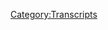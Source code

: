 {{Transcript
    | title         = [[183: February 12-16, 2009]]
    | caption       = [https://knowledgefight.libsyn.com/knowledge-fight-february-12-16-2009 Listen to this episode on Libsyn]
    | episodeNumber = [[183: February 12-16, 2009|183]]
    | length        = 01:38:08
}}

{{MessageBox
    | header     = Warning: Bot Generated Content
    | text       = This transcript was automatically generated by transcription software and likely contains many mistakes and misattributions. Please check the audio for definitive quotes, attribution, and context.
    | image      = N3yvass4myg91.webp
    | imagewidth = 50px
    | id         = warning
}}

{{TranscriptBlock
    | name      = Unknown Speaker
    | timestamp = 00:00:00.000
    | text      = Andy in Kansas, you're on the air. Thanks for holding
}}

{{TranscriptBlock
    | name      = Unknown Speaker
    | timestamp = 00:00:03.839
    | text      = Hello Alex, I'm a first time caller. I'm a huge fan. I love your work. I love you. Hey everybody welcome back to knowledge fight
}}

{{TranscriptBlock
    | name      = Unknown Speaker
    | timestamp = 00:00:09.359
    | text      = I'm Dan. I'm Jordan. We're a couple dudes like to sit around drink novelty beverages and talk a little bit about Alex Jones indeed
}}

{{TranscriptBlock
    | name      = Unknown Speaker
    | timestamp = 00:00:14.599
    | text      = We are Dan. Hey, Dan. What up? What's your favorite drink?
}}

{{TranscriptBlock
    | name      = Unknown Speaker
    | timestamp = 00:00:18.359
    | text      = My favorite drink is probably cranberry splash Sierra Mist a seasonal variety that's only available during the winter months
}}

{{TranscriptBlock
    | name      = Unknown Speaker
    | timestamp = 00:00:25.820
    | text      = It's delicious. Just crisp enough enough cranberry flavor to get you through those that is Chicago winters
}}

{{TranscriptBlock
    | name      = Unknown Speaker
    | timestamp = 00:00:33.500
    | text      = You are that is
}}

{{TranscriptBlock
    | name      = Unknown Speaker
    | timestamp = 00:00:36.179
    | text      = Infuriatingly specific it is
}}

{{TranscriptBlock
    | name      = Unknown Speaker
    | timestamp = 00:00:38.579
    | text      = Infuriatingly obscure. Oh, no. Oh, no. I asked a question and I got an answer
}}

{{TranscriptBlock
    | name      = Unknown Speaker
    | timestamp = 00:00:43.020
    | text      = I know but it's it's such a you answer for some reason that answer just it
}}

{{TranscriptBlock
    | name      = Unknown Speaker
    | timestamp = 00:00:48.460
    | text      = Wrankles my my hackles. What's your favorite drink?
}}

{{TranscriptBlock
    | name      = Unknown Speaker
    | timestamp = 00:00:51.179
    | text      = Uh, probably a Jameson and ginger ale. See, I'm a simple man with say that's a very Jordan answer
}}

{{TranscriptBlock
    | name      = Unknown Speaker
    | timestamp = 00:00:59.899
    | text      = That's a very Jordan answer. Yes. We are who we are. Dan half of the comedians in Chicago. That's true
}}

{{TranscriptBlock
    | name      = Unknown Speaker
    | timestamp = 00:01:05.180
    | text      = Yeah, very popular drink at the open mics and shows
}}

{{TranscriptBlock
    | name      = Unknown Speaker
    | timestamp = 00:01:10.379
    | text      = I don't think Chicago can take ownership of Jameson. I'm not saying Chicago can take ownership of Jameson and ginger ale
}}

{{TranscriptBlock
    | name      = Unknown Speaker
    | timestamp = 00:01:17.700
    | text      = Anyway, what's the point of this? I don't know. I was we're just not doing that other bit. So I'm trying I know
}}

{{TranscriptBlock
    | name      = Unknown Speaker
    | timestamp = 00:01:23.939
    | text      = new bits
}}

{{TranscriptBlock
    | name      = Unknown Speaker
    | timestamp = 00:01:25.620
    | text      = I know only what you tell me about out. That seems fair. There we go
}}

{{TranscriptBlock
    | name      = Unknown Speaker
    | timestamp = 00:01:29.219
    | text      = Um something else that is very fair is I'd like to give a shout out to a new donor
}}

{{TranscriptBlock
    | name      = Unknown Speaker
    | timestamp = 00:01:34.019
    | text      = This is another gentleman who's taken their donation bumped it up a little bit. We appreciate it. Oh so very much. So Jonathan M
}}

{{TranscriptBlock
    | name      = Unknown Speaker
    | timestamp = 00:01:41.239
    | text      = Thank you so much. You are now a globalist. I'm a policy wonk. Go home to your mother and tell her you're brilliant
}}

{{TranscriptBlock
    | name      = Unknown Speaker
    | timestamp = 00:01:48.599
    | text      = Someone someone sodden sodomite sent me a bucket of poop daddy shark
}}

{{TranscriptBlock
    | name      = Unknown Speaker
    | timestamp = 00:01:53.920
    | text      = Thank you so much Jonathan, thank you very much Jonathan
}}

{{TranscriptBlock
    | name      = Unknown Speaker
    | timestamp = 00:01:56.519
    | text      = We appreciate it
}}

{{TranscriptBlock
    | name      = Unknown Speaker
    | timestamp = 00:01:57.299
    | text      = And if you'd like to support the show you can do so by going to our website knowledge fight calm and clicking the support the show
}}

{{TranscriptBlock
    | name      = Unknown Speaker
    | timestamp = 00:02:02.700
    | text      = Button, I am going to probably try and remodel that site very soon because I think that our homepage stinks
}}

{{TranscriptBlock
    | name      = Unknown Speaker
    | timestamp = 00:02:09.300
    | text      = But and it's kind of an accurate. I think it says we're still broadcasting on Twitch
}}

{{TranscriptBlock
    | name      = Unknown Speaker
    | timestamp = 00:02:14.819
    | text      = Hopefully we'll get back to what we just tech issues
}}

{{TranscriptBlock
    | name      = Unknown Speaker
    | timestamp = 00:02:19.379
    | text      = It's just yeah too much for me to handle as an engineer
}}

{{TranscriptBlock
    | name      = Unknown Speaker
    | timestamp = 00:02:22.520
    | text      = Yeah, but something that is not too much for me to handle now. That's the transition what it actually is too much for me to handle
}}

{{TranscriptBlock
    | name      = Unknown Speaker
    | timestamp = 00:02:28.639
    | text      = Oh today, we're going back to 2009. Okay are jumping back into our 2009 investigation last we left off
}}

{{TranscriptBlock
    | name      = Unknown Speaker
    | timestamp = 00:02:36.159
    | text      = We found Alex Jones
}}

{{TranscriptBlock
    | name      = Unknown Speaker
    | timestamp = 00:02:39.680
    | text      = Going through a cavalcade of stories about states asserting their sovereignty
}}

{{TranscriptBlock
    | name      = Unknown Speaker
    | timestamp = 00:02:43.919
    | text      = Yes
}}

{{TranscriptBlock
    | name      = Unknown Speaker
    | timestamp = 00:02:44.280
    | text      = If you'll recall there were a number of states that tried to push through House concurrent resolutions saying that they won't allow tyranny
}}

{{TranscriptBlock
    | name      = Unknown Speaker
    | timestamp = 00:02:53.240
    | text      = What wink and they didn't until now when they are on our last episode?
}}

{{TranscriptBlock
    | name      = Unknown Speaker
    | timestamp = 00:02:58.879
    | text      = We tracked a number of those bills and saw that they died in committee or never got voted on or just were you know?
}}

{{TranscriptBlock
    | name      = Unknown Speaker
    | timestamp = 00:03:04.159
    | text      = Whatever just left alone, so we don't need to go over a lot of that if you're interested in that
}}

{{TranscriptBlock
    | name      = Unknown Speaker
    | timestamp = 00:03:08.639
    | text      = Please go back to our last 2009 episode where we cover it
}}

{{TranscriptBlock
    | name      = Unknown Speaker
    | timestamp = 00:03:11.240
    | text      = I only bring it up because it's very relevant where we pick back up February 12th through 16th is what we're gonna cover here
}}

{{TranscriptBlock
    | name      = Unknown Speaker
    | timestamp = 00:03:18.840
    | text      = Alex is in what I can only describe as a terrible holding pattern uh-huh he cannot get off this story
}}

{{TranscriptBlock
    | name      = Unknown Speaker
    | timestamp = 00:03:25.199
    | text      = Really this story is the biggest fucking deal in the world to him right cuz he's hoping it's the session 2.0 exactly
}}

{{TranscriptBlock
    | name      = Unknown Speaker
    | timestamp = 00:03:32.360
    | text      = That's what he's going for he even during the course of this time period that we're gonna go over has one of the house
}}

{{TranscriptBlock
    | name      = Unknown Speaker
    | timestamp = 00:03:38.439
    | text      = Representatives on and he talks about how this is secession and the guy's like hold on hold on
}}

{{TranscriptBlock
    | name      = Unknown Speaker
    | timestamp = 00:03:46.759
    | text      = We're doing here so even there's a little bit of a miscommunication between him and that house representative
}}

{{TranscriptBlock
    | name      = Unknown Speaker
    | timestamp = 00:03:53.319
    | text      = I am starting to believe the so our 2009 investigation all cards on the table are
}}

{{TranscriptBlock
    | name      = Unknown Speaker
    | timestamp = 00:03:59.719
    | text      = about trying to find about what Alex was up to at the beginning of the
}}

{{TranscriptBlock
    | name      = Unknown Speaker
    | timestamp = 00:04:04.879
    | text      = Publicization of the Tea Party right and then secondarily to figure out when he starts talking about George Soros
}}

{{TranscriptBlock
    | name      = Unknown Speaker
    | timestamp = 00:04:10.000
    | text      = Yes
}}

{{TranscriptBlock
    | name      = Unknown Speaker
    | timestamp = 00:04:10.400
    | text      = Those are the two things I'm sort of looking into in 2009 and I believe that this story that we discussed as a oh
}}

{{TranscriptBlock
    | name      = Unknown Speaker
    | timestamp = 00:04:17.480
    | text      = This is one of Alex's narratives on our last 2009 episode might be a huge deal
}}

{{TranscriptBlock
    | name      = Unknown Speaker
    | timestamp = 00:04:23.600
    | text      = Okay, it might be a very very big piece of his transition towards the Tea Party. Okay, I am
}}

{{TranscriptBlock
    | name      = Unknown Speaker
    | timestamp = 00:04:30.800
    | text      = Reserving judgment on that and I think we're gonna talk about this story again
}}

{{TranscriptBlock
    | name      = Unknown Speaker
    | timestamp = 00:04:34.560
    | text      = But we won't on this episode because all of it is repeats. Okay, okay all of it
}}

{{TranscriptBlock
    | name      = Unknown Speaker
    | timestamp = 00:04:39.420
    | text      = So I'm sitting here listening to these episodes. I'm like, how the fuck am I gonna how am I gonna dig something out of this?
}}

{{TranscriptBlock
    | name      = Unknown Speaker
    | timestamp = 00:04:44.959
    | text      = He's just it's like he's in syndication just doing reruns. Yeah. Yeah, like yes. Yes States. He's like through 10th amendment
}}

{{TranscriptBlock
    | name      = Unknown Speaker
    | timestamp = 00:04:51.639
    | text      = He's like great Seinfeld's on at 9 every night fine
}}

{{TranscriptBlock
    | name      = Unknown Speaker
    | timestamp = 00:04:55.399
    | text      = It's it's along those lines. Yeah, and I just I can't I mean we are we had to do a show
}}

{{TranscriptBlock
    | name      = Unknown Speaker
    | timestamp = 00:05:01.040
    | text      = You know what? I mean we do
}}

{{TranscriptBlock
    | name      = Unknown Speaker
    | timestamp = 00:05:02.720
    | text      = So the 12th is mostly that many as mark dice on to talk about the Illuminati and shit and like that's fun
}}

{{TranscriptBlock
    | name      = Unknown Speaker
    | timestamp = 00:05:08.720
    | text      = I don't even want to listen at
}}

{{TranscriptBlock
    | name      = Unknown Speaker
    | timestamp = 00:05:10.759
    | text      = The Illuminati I don't want to listen to it because mark dice is not interesting at this point
}}

{{TranscriptBlock
    | name      = Unknown Speaker
    | timestamp = 00:05:15.519
    | text      = He will become interesting a little bit later
}}

{{TranscriptBlock
    | name      = Unknown Speaker
    | timestamp = 00:05:17.519
    | text      = And down the road when spoiler alert he turns on Alex and starts talking about how he's a shill
}}

{{TranscriptBlock
    | name      = Unknown Speaker
    | timestamp = 00:05:23.259
    | text      = Right and then mysteriously comes back as an infowars contributor. Yeah, that's when he becomes mark dice clay
}}

{{TranscriptBlock
    | name      = Unknown Speaker
    | timestamp = 00:05:29.759
    | text      = Early on he's still just whatever guy who's writing books about the Illuminati
}}

{{TranscriptBlock
    | name      = Unknown Speaker
    | timestamp = 00:05:34.259
    | text      = Yeah, not trying to troll people on the streets of Venice rare wearing flip-flops
}}

{{TranscriptBlock
    | name      = Unknown Speaker
    | timestamp = 00:05:39.899
    | text      = So at this point he's just like yeah, whatever we will deal with him down the road, but in his current
}}

{{TranscriptBlock
    | name      = Unknown Speaker
    | timestamp = 00:05:45.540
    | text      = state
}}

{{TranscriptBlock
    | name      = Unknown Speaker
    | timestamp = 00:05:47.040
    | text      = Unevolved state I find him very boring right so we get to the 13th and let me consult my notes here to talk about the
}}

{{TranscriptBlock
    | name      = Unknown Speaker
    | timestamp = 00:05:53.180
    | text      = Stuff we're not gonna go over
}}

{{TranscriptBlock
    | name      = Unknown Speaker
    | timestamp = 00:05:54.899
    | text      = Man, it's a lot of tyranny ramble. What got cut what got cut man, so he does do his big
}}

{{TranscriptBlock
    | name      = Unknown Speaker
    | timestamp = 00:06:02.759
    | text      = Everyone stop traffic because I got a big thing coming up. Oh, yeah, though. He does that again
}}

{{TranscriptBlock
    | name      = Unknown Speaker
    | timestamp = 00:06:08.980
    | text      = That's a fun thing that he does in this time period that I enjoy. I wish he could bring that back
}}

{{TranscriptBlock
    | name      = Unknown Speaker
    | timestamp = 00:06:13.879
    | text      = Yeah, that'd be fun. That is that is no fun. Now. Why why isn't he screaming like everybody stop traffic?
}}

{{TranscriptBlock
    | name      = Unknown Speaker
    | timestamp = 00:06:19.819
    | text      = Tell the person in the car next to you
}}

{{TranscriptBlock
    | name      = Unknown Speaker
    | timestamp = 00:06:22.120
    | text      = I agree with whatever the president does cuz he's too worried about self-driving cars hitting his fans
}}

{{TranscriptBlock
    | name      = Unknown Speaker
    | timestamp = 00:06:27.339
    | text      = Oh, that would be don't get into traffic robots will get you trouble
}}

{{TranscriptBlock
    | name      = Unknown Speaker
    | timestamp = 00:06:30.839
    | text      = Yeah, so he does that and because it the narrative that he's trying to build up is this idea that
}}

{{TranscriptBlock
    | name      = Unknown Speaker
    | timestamp = 00:06:36.220
    | text      = FEMA is gonna do they're trying to find places to dig up mass graves because they're gonna turn on America and all this shit
}}

{{TranscriptBlock
    | name      = Unknown Speaker
    | timestamp = 00:06:42.060
    | text      = They're trying to find places. So this is all about a guy got a scout. There's a guy who wrote
}}

{{TranscriptBlock
    | name      = Unknown Speaker
    | timestamp = 00:06:48.420
    | text      = Something on a blog. I'm not sure exactly the website
}}

{{TranscriptBlock
    | name      = Unknown Speaker
    | timestamp = 00:06:51.579
    | text      = Whatever who cares. It's just a guy with a blog and he might be some sort of
}}

{{TranscriptBlock
    | name      = Unknown Speaker
    | timestamp = 00:06:57.379
    | text      = Conservative journalist. I don't I don't know those two words don't attach to each other
}}

{{TranscriptBlock
    | name      = Unknown Speaker
    | timestamp = 00:07:01.339
    | text      = I'm not sure his bona fides, but he is a guy who interviewed a whistleblower
}}

{{TranscriptBlock
    | name      = Unknown Speaker
    | timestamp = 00:07:06.779
    | text      = And this audio has come out now. It's plays it on the show. We're not gonna listen to it because the audio
}}

{{TranscriptBlock
    | name      = Unknown Speaker
    | timestamp = 00:07:11.339
    | text      = Quality is terrible and it's just like I can just tell you what he says. It's Zach
}}

{{TranscriptBlock
    | name      = Unknown Speaker
    | timestamp = 00:07:15.779
    | text      = No, the guy Zach is like Zach is not as 12
}}

{{TranscriptBlock
    | name      = Unknown Speaker
    | timestamp = 00:07:20.339
    | text      = Yeah, but he starts young. He starts young could be Rex is already a contributor. It's fair point
}}

{{TranscriptBlock
    | name      = Unknown Speaker
    | timestamp = 00:07:26.100
    | text      = Yeah
}}

{{TranscriptBlock
    | name      = Unknown Speaker
    | timestamp = 00:07:26.339
    | text      = So what he says is that he worked for like a FEMA organization and that they got a or something like local
}}

{{TranscriptBlock
    | name      = Unknown Speaker
    | timestamp = 00:07:34.259
    | text      = A local organization not FEMA FEMA called them and wanted to know where power plants are where police stations are
}}

{{TranscriptBlock
    | name      = Unknown Speaker
    | timestamp = 00:07:42.779
    | text      = Where you could make a mass grave that sort of thing. Did they ask that specifically this guy says they did but I still
}}

{{TranscriptBlock
    | name      = Unknown Speaker
    | timestamp = 00:07:50.899
    | text      = That's such an aggressive way to start a
}}

{{TranscriptBlock
    | name      = Unknown Speaker
    | timestamp = 00:07:54.620
    | text      = Conversation. I'm not sure I a hundred percent believe this guy's story
}}

{{TranscriptBlock
    | name      = Unknown Speaker
    | timestamp = 00:07:57.980
    | text      = but even if you do believe this guy's story all this stuff sounds like exactly what the
}}

{{TranscriptBlock
    | name      = Unknown Speaker
    | timestamp = 00:08:03.019
    | text      = emergency
}}

{{TranscriptBlock
    | name      = Unknown Speaker
    | timestamp = 00:08:04.540
    | text      = Management agency and might be into when you consider the possibility of outbreaks
}}

{{TranscriptBlock
    | name      = Unknown Speaker
    | timestamp = 00:08:10.500
    | text      = Disasters natural disasters. There's all sorts of benign explanations
}}

{{TranscriptBlock
    | name      = Unknown Speaker
    | timestamp = 00:08:14.540
    | text      = We're not wanting to know where power plants are wanting to know where resources are
}}

{{TranscriptBlock
    | name      = Unknown Speaker
    | timestamp = 00:08:18.920
    | text      = Where's hospitals where where are your like triage centers that on the off chance that something breaks bad?
}}

{{TranscriptBlock
    | name      = Unknown Speaker
    | timestamp = 00:08:25.660
    | text      = Where can people get help right so we don't run into situations like we had in
}}

{{TranscriptBlock
    | name      = Unknown Speaker
    | timestamp = 00:08:30.279
    | text      = Let's say Katrina or any of these other
}}

{{TranscriptBlock
    | name      = Unknown Speaker
    | timestamp = 00:08:33.960
    | text      = mismanaged
}}

{{TranscriptBlock
    | name      = Unknown Speaker
    | timestamp = 00:08:35.200
    | text      = situations in the past
}}

{{TranscriptBlock
    | name      = Unknown Speaker
    | timestamp = 00:08:36.480
    | text      = Counterpoint it could just be somebody who is actually a white terrorist because that seems like something they would want to know as well
}}

{{TranscriptBlock
    | name      = Unknown Speaker
    | timestamp = 00:08:42.440
    | text      = Oh, so that's a prank call. It could be I don't know
}}

{{TranscriptBlock
    | name      = Unknown Speaker
    | timestamp = 00:08:45.000
    | text      = Yeah, my point is that this is this whistleblower does not blow my mind
}}

{{TranscriptBlock
    | name      = Unknown Speaker
    | timestamp = 00:08:49.000
    | text      = And what's not about your whistle?
}}

{{TranscriptBlock
    | name      = Unknown Speaker
    | timestamp = 00:08:51.120
    | text      = It's not worth stopping traffic over Alex spends a lot of the show talking about that, but that is not as important as
}}

{{TranscriptBlock
    | name      = Unknown Speaker
    | timestamp = 00:08:56.399
    | text      = As we get an appearance from our man the man who made a lot of money off gold in South Africa
}}

{{TranscriptBlock
    | name      = Unknown Speaker
    | timestamp = 00:09:03.159
    | text      = Oh boy, Bob Chapman. Oh boy
}}

{{TranscriptBlock
    | name      = Unknown Speaker
    | timestamp = 00:09:05.240
    | text      = The only reason I even see fit to Bobby chaps only reason I want to include this clip
}}

{{TranscriptBlock
    | name      = Unknown Speaker
    | timestamp = 00:09:10.480
    | text      = And his appearance is because Bob makes a very weird offer to Alex in this clip. I
}}

{{TranscriptBlock
    | name      = Unknown Speaker
    | timestamp = 00:09:16.960
    | text      = Have to every five minutes now
}}

{{TranscriptBlock
    | name      = Unknown Speaker
    | timestamp = 00:09:20.159
    | text      = Restrain my instinct my survival instinct is I have small children to get out of the country
}}

{{TranscriptBlock
    | name      = Unknown Speaker
    | timestamp = 00:09:25.440
    | text      = And I understand that I'm a marked man. I understand that there's nowhere to run that it's a global order
}}

{{TranscriptBlock
    | name      = Unknown Speaker
    | timestamp = 00:09:31.279
    | text      = No, I have to strain my instinct you of course left the United States
}}

{{TranscriptBlock
    | name      = Unknown Speaker
    | timestamp = 00:09:35.440
    | text      = Years ago seeing this, but you know you're grown up your children are adults
}}

{{TranscriptBlock
    | name      = Unknown Speaker
    | timestamp = 00:09:40.639
    | text      = You know, but I guess that's why I've expanded our operation while we're even upping the game
}}

{{TranscriptBlock
    | name      = Unknown Speaker
    | timestamp = 00:09:44.960
    | text      = Because you know that way I mean I'm just committed. I'm going to the bitter end
}}

{{TranscriptBlock
    | name      = Unknown Speaker
    | timestamp = 00:09:49.840
    | text      = Hi, just could the nightmare could all end of the dumbass and I'm sorry to use that term
}}

{{TranscriptBlock
    | name      = Unknown Speaker
    | timestamp = 00:09:54.279
    | text      = That's what it is if the dumbass public would just wake up man. It's it's it. It's so horrible Bob
}}

{{TranscriptBlock
    | name      = Unknown Speaker
    | timestamp = 00:10:01.559
    | text      = It's my 50th year in this
}}

{{TranscriptBlock
    | name      = Unknown Speaker
    | timestamp = 00:10:04.639
    | text      = Believe me. I believe you I've been there and incidentally if you want to hide your kids. I'll hide them for you
}}

{{TranscriptBlock
    | name      = Unknown Speaker
    | timestamp = 00:10:11.759
    | text      = Well, it's not even that I know there's
}}

{{TranscriptBlock
    | name      = Unknown Speaker
    | timestamp = 00:10:14.720
    | text      = Put it all in God's hands. It's just that primitive instinct
}}

{{TranscriptBlock
    | name      = Unknown Speaker
    | timestamp = 00:10:18.000
    | text      = very weird
}}

{{TranscriptBlock
    | name      = Unknown Speaker
    | timestamp = 00:10:19.840
    | text      = very weird
}}

{{TranscriptBlock
    | name      = Unknown Speaker
    | timestamp = 00:10:21.600
    | text      = Bob Bob send me your kids Alex
}}

{{TranscriptBlock
    | name      = Unknown Speaker
    | timestamp = 00:10:27.080
    | text      = You hey Alex you want to hide your kids. I will make sure they are never found again. I mean, that's just
}}

{{TranscriptBlock
    | name      = Unknown Speaker
    | timestamp = 00:10:34.120
    | text      = Weird I know it's an probably in their
}}

{{TranscriptBlock
    | name      = Unknown Speaker
    | timestamp = 00:10:37.120
    | text      = World a nice offer. Yeah, it's weird. Yeah. Yeah in the crazy paranoid world
}}

{{TranscriptBlock
    | name      = Unknown Speaker
    | timestamp = 00:10:41.879
    | text      = I bet that is a nice thing to say to people I bet it's one of the nicest things yeah
}}

{{TranscriptBlock
    | name      = Unknown Speaker
    | timestamp = 00:10:45.440
    | text      = Yeah, oh man. I love you so much. I would hide your kids. Yeah, I would do it sure
}}

{{TranscriptBlock
    | name      = Unknown Speaker
    | timestamp = 00:10:50.399
    | text      = I would make your kids the most
}}

{{TranscriptBlock
    | name      = Unknown Speaker
    | timestamp = 00:10:53.080
    | text      = Never mind
}}

{{TranscriptBlock
    | name      = Unknown Speaker
    | timestamp = 00:10:53.759
    | text      = So this appearance of from Bob Chapman is most like we were used to this sort of Alex in present day
}}

{{TranscriptBlock
    | name      = Unknown Speaker
    | timestamp = 00:11:00.120
    | text      = Because of the times where Steve Pachannik has come on and Alex has had to get therapy from him
}}

{{TranscriptBlock
    | name      = Unknown Speaker
    | timestamp = 00:11:04.720
    | text      = Yeah, or John Rappaport will sometimes have to talk Alex back to life. Yeah, so Alex is in that state for half an hour
}}

{{TranscriptBlock
    | name      = Unknown Speaker
    | timestamp = 00:11:10.440
    | text      = He's just complaining to Bob. He's just like Bob shit's dark
}}

{{TranscriptBlock
    | name      = Unknown Speaker
    | timestamp = 00:11:15.039
    | text      = Also, also, let's let's first off there is a slight difference in why they left it
}}

{{TranscriptBlock
    | name      = Unknown Speaker
    | timestamp = 00:11:21.519
    | text      = Why Alex is saying he needs to leave America and why Bob actually left America Bob left America to exploit apartheid
}}

{{TranscriptBlock
    | name      = Unknown Speaker
    | timestamp = 00:11:29.200
    | text      = Well, no, Alex is fake running away from fake evil not in 2009. You know that was in his past
}}

{{TranscriptBlock
    | name      = Unknown Speaker
    | timestamp = 00:11:35.000
    | text      = Yeah, he was living in like Rhodesia and pre apartheid South Africa
}}

{{TranscriptBlock
    | name      = Unknown Speaker
    | timestamp = 00:11:39.320
    | text      = Oh, I thought he was I thought he was originally in the States and then no he was in those African countries back
}}

{{TranscriptBlock
    | name      = Unknown Speaker
    | timestamp = 00:11:46.159
    | text      = Then then he moved to the United States. I think he's in Canada at this point
}}

{{TranscriptBlock
    | name      = Unknown Speaker
    | timestamp = 00:11:49.639
    | text      = I'm not entirely sure where he lives, but I don't think he went back to South Africa
}}

{{TranscriptBlock
    | name      = Unknown Speaker
    | timestamp = 00:11:53.440
    | text      = I don't I think that the chapter of his life is like in the 70s. Well, yeah, because he would be burned alive
}}

{{TranscriptBlock
    | name      = Unknown Speaker
    | timestamp = 00:11:58.720
    | text      = It's possible. It's possible. He's wanted. Yeah or not wanted
}}

{{TranscriptBlock
    | name      = Unknown Speaker
    | timestamp = 00:12:02.279
    | text      = So either way dead or alive so about half a half an hour of them talking Alex
}}

{{TranscriptBlock
    | name      = Unknown Speaker
    | timestamp = 00:12:10.480
    | text      = Realizes like oh shit. There's a reason I have Bob Chapman on I think the enemy may have overplayed their hand
}}

{{TranscriptBlock
    | name      = Unknown Speaker
    | timestamp = 00:12:16.200
    | text      = I think this could this could bring them down Bob. I
}}

{{TranscriptBlock
    | name      = Unknown Speaker
    | timestamp = 00:12:20.000
    | text      = Think you're right, but we've got to get it to enough people
}}

{{TranscriptBlock
    | name      = Unknown Speaker
    | timestamp = 00:12:24.240
    | text      = the public but also as you say law enforcement and
}}

{{TranscriptBlock
    | name      = Unknown Speaker
    | timestamp = 00:12:27.480
    | text      = And we got to make them understand what these people are up to
}}

{{TranscriptBlock
    | name      = Unknown Speaker
    | timestamp = 00:12:34.159
    | text      = All right, let's get to the economy come back Bob Bob Chapman the international forecaster calm just some days
}}

{{TranscriptBlock
    | name      = Unknown Speaker
    | timestamp = 00:12:40.120
    | text      = It just really hits me how real it is. I
}}

{{TranscriptBlock
    | name      = Unknown Speaker
    | timestamp = 00:12:42.519
    | text      = Mean, I know it's real but just when it consciously and subconsciously in your heart your gut your soul hits you
}}

{{TranscriptBlock
    | name      = Unknown Speaker
    | timestamp = 00:12:48.000
    | text      = They've built death camps for our families
}}

{{TranscriptBlock
    | name      = Unknown Speaker
    | timestamp = 00:12:50.320
    | text      = Oh
}}

{{TranscriptBlock
    | name      = Unknown Speaker
    | timestamp = 00:13:07.679
    | text      = If I didn't know any better I would think that was intentional like Alex's that's a joke
}}

{{TranscriptBlock
    | name      = Unknown Speaker
    | timestamp = 00:13:12.879
    | text      = That is a joke though. It's solid. That's crazy
}}

{{TranscriptBlock
    | name      = Unknown Speaker
    | timestamp = 00:13:15.720
    | text      = Like if you're in the middle of this sort of a conversation tell the guy behind the board to use something else
}}

{{TranscriptBlock
    | name      = Unknown Speaker
    | timestamp = 00:13:20.519
    | text      = Don't go to that song. No way
}}

{{TranscriptBlock
    | name      = Unknown Speaker
    | timestamp = 00:13:22.639
    | text      = Excuse me, sir. I would like the soundtrack from Beverly Hills top, please
}}

{{TranscriptBlock
    | name      = Unknown Speaker
    | timestamp = 00:13:28.200
    | text      = But also in there you hear there in the middle of that conversation it dawns on Alex right in the middle of it
}}

{{TranscriptBlock
    | name      = Unknown Speaker
    | timestamp = 00:13:33.000
    | text      = Oh fuck you're here to sell gold. Exactly. What the fuck? Why have I been complaining to you for half an hour?
}}

{{TranscriptBlock
    | name      = Unknown Speaker
    | timestamp = 00:13:37.679
    | text      = Yeah, your time is valuable. Obviously, it's not you need to sell gold. So we get
}}

{{TranscriptBlock
    | name      = Unknown Speaker
    | timestamp = 00:13:42.440
    | text      = Did you just say his time is valuable? I assume it is. I know that he's got a newsletter to write
}}

{{TranscriptBlock
    | name      = Unknown Speaker
    | timestamp = 00:13:48.440
    | text      = Yeah, so he
}}

{{TranscriptBlock
    | name      = Unknown Speaker
    | timestamp = 00:13:50.679
    | text      = They they get back from break and Alex
}}

{{TranscriptBlock
    | name      = Unknown Speaker
    | timestamp = 00:13:53.720
    | text      = Start to talk to him about gold and then they talk about how great Ted Anderson's deals are and then they're so great
}}

{{TranscriptBlock
    | name      = Unknown Speaker
    | timestamp = 00:13:59.799
    | text      = Lo and behold Ted Anderson pops up. What?
}}

{{TranscriptBlock
    | name      = Unknown Speaker
    | timestamp = 00:14:02.600
    | text      = Oh my god, are they they're running the two-man game again. What a shot
}}

{{TranscriptBlock
    | name      = Unknown Speaker
    | timestamp = 00:14:06.519
    | text      = We're not used to seeing this every time Bob
}}

{{TranscriptBlock
    | name      = Unknown Speaker
    | timestamp = 00:14:09.000
    | text      = He's on the show so Ted Anderson comes in he gives his specials and then Alex gives him this one
}}

{{TranscriptBlock
    | name      = Unknown Speaker
    | timestamp = 00:14:14.879
    | text      = Hey, uh, Bob Chapman, how good of a deal is a gold and silver expert is that offered Ted is offering?
}}

{{TranscriptBlock
    | name      = Unknown Speaker
    | timestamp = 00:14:20.919
    | text      = Fantastic, absolutely fantastic
}}

{{TranscriptBlock
    | name      = Unknown Speaker
    | timestamp = 00:14:23.600
    | text      = Well the thing about it is Bob. I mean if I can get in here
}}

{{TranscriptBlock
    | name      = Unknown Speaker
    | timestamp = 00:14:26.919
    | text      = So then Ted Anderson's like it's it's not only a great deal. It's a great deal
}}

{{TranscriptBlock
    | name      = Unknown Speaker
    | timestamp = 00:14:31.720
    | text      = I why is Ted cutting in he got what he wanted. It's fantastic. It's fantastic
}}

{{TranscriptBlock
    | name      = Unknown Speaker
    | timestamp = 00:14:36.919
    | text      = Fantastic. No, hold on Bob
}}

{{TranscriptBlock
    | name      = Unknown Speaker
    | timestamp = 00:14:38.879
    | text      = No
}}

{{TranscriptBlock
    | name      = Unknown Speaker
    | timestamp = 00:14:39.360
    | text      = Cuz you don't even know how fantastic it is cuz then he goes into a long thing about how like I bought it when it
}}

{{TranscriptBlock
    | name      = Unknown Speaker
    | timestamp = 00:14:44.399
    | text      = Was really low. Yeah, you couldn't I got I got fire sale prices aren't older because I care about you
}}

{{TranscriptBlock
    | name      = Unknown Speaker
    | timestamp = 00:14:51.080
    | text      = I still don't understand this this whole gold business
}}

{{TranscriptBlock
    | name      = Unknown Speaker
    | timestamp = 00:14:54.799
    | text      = And we have been doing this show Ted Anderson has been hawking gold for the entire show
}}

{{TranscriptBlock
    | name      = Unknown Speaker
    | timestamp = 00:15:00.559
    | text      = Yeah, and I still kind of don't understand how the economics of this fucking shit works
}}

{{TranscriptBlock
    | name      = Unknown Speaker
    | timestamp = 00:15:06.279
    | text      = I don't understand what you're confused. Wait, wait, it's so you it's so he buys gold at a
}}

{{TranscriptBlock
    | name      = Unknown Speaker
    | timestamp = 00:15:11.960
    | text      = Lower cost than what it is now and then he sells you gold at the cost that it is now
}}

{{TranscriptBlock
    | name      = Unknown Speaker
    | timestamp = 00:15:19.259
    | text      = No, because then it's gonna get more
}}

{{TranscriptBlock
    | name      = Unknown Speaker
    | timestamp = 00:15:22.200
    | text      = No, so how does this how does this fucking business model work? Do you want I don't understand does he find gold?
}}

{{TranscriptBlock
    | name      = Unknown Speaker
    | timestamp = 00:15:29.059
    | text      = Does he buy it does he is he getting this from ships? And are there is he a diver? Is this what is this?
}}

{{TranscriptBlock
    | name      = Unknown Speaker
    | timestamp = 00:15:36.740
    | text      = Is this flotsam? I don't understand. Do you want to know the truth or the scale?
}}

{{TranscriptBlock
    | name      = Unknown Speaker
    | timestamp = 00:15:42.659
    | text      = So the scam is I bought this gold when it was $70 an ounce. Yeah now it's 85
}}

{{TranscriptBlock
    | name      = Unknown Speaker
    | timestamp = 00:15:49.539
    | text      = I'm gonna sell it to you for 75, right?
}}

{{TranscriptBlock
    | name      = Unknown Speaker
    | timestamp = 00:15:52.620
    | text      = Right, so I'm still getting my profit margin, right and you're getting even more profit margin
}}

{{TranscriptBlock
    | name      = Unknown Speaker
    | timestamp = 00:16:00.259
    | text      = How is that not already like wait, wait, wait
}}

{{TranscriptBlock
    | name      = Unknown Speaker
    | timestamp = 00:16:03.620
    | text      = So you're telling me a business is selling me something so I can make more money than that business
}}

{{TranscriptBlock
    | name      = Unknown Speaker
    | timestamp = 00:16:08.740
    | text      = That's how capitalism works in roots in reality
}}

{{TranscriptBlock
    | name      = Unknown Speaker
    | timestamp = 00:16:12.379
    | text      = He might have this like the price at the $75 an ounce
}}

{{TranscriptBlock
    | name      = Unknown Speaker
    | timestamp = 00:16:16.879
    | text      = But there's all kinds of like brokerage fees hidden costs those sorts of things that bump it up to I've read all the reports from
}}

{{TranscriptBlock
    | name      = Unknown Speaker
    | timestamp = 00:16:24.000
    | text      = people who've done business with that you end up with like
}}

{{TranscriptBlock
    | name      = Unknown Speaker
    | timestamp = 00:16:27.799
    | text      = $95 an ounce as opposed to the 85 that it's worth or whatever just because of all the hidden right
}}

{{TranscriptBlock
    | name      = Unknown Speaker
    | timestamp = 00:16:32.879
    | text      = That's the reality behind the stand gotcha
}}

{{TranscriptBlock
    | name      = Unknown Speaker
    | timestamp = 00:16:35.039
    | text      = No matter what the price is you're paying more for it and then also the people who work for him
}}

{{TranscriptBlock
    | name      = Unknown Speaker
    | timestamp = 00:16:40.240
    | text      = I call the dealers that you actually individually coordinate with from all the reviews that I've read
}}

{{TranscriptBlock
    | name      = Unknown Speaker
    | timestamp = 00:16:45.480
    | text      = They also do like a lot of like well if you want to if you want to sell it back
}}

{{TranscriptBlock
    | name      = Unknown Speaker
    | timestamp = 00:16:50.720
    | text      = We're probably only gonna be able to get 65 and out of course, of course
}}

{{TranscriptBlock
    | name      = Unknown Speaker
    | timestamp = 00:16:54.480
    | text      = That's your profits out right you want but you're gonna take a cut right? We're gonna take a hit, right?
}}

{{TranscriptBlock
    | name      = Unknown Speaker
    | timestamp = 00:17:00.240
    | text      = So they do that to hold people's gold hostage. Yeah, essentially tell a lot of these the gold
}}

{{TranscriptBlock
    | name      = Unknown Speaker
    | timestamp = 00:17:05.519
    | text      = And precious metal operations that aren't very
}}

{{TranscriptBlock
    | name      = Unknown Speaker
    | timestamp = 00:17:08.440
    | text      = Reputable operate that's how they make money. You're screwed coming and going. Yeah. Gotcha. Yeah get them both ways
}}

{{TranscriptBlock
    | name      = Unknown Speaker
    | timestamp = 00:17:13.339
    | text      = Yeah, and the people who help get you in the door the the syrup-mouthed
}}

{{TranscriptBlock
    | name      = Unknown Speaker
    | timestamp = 00:17:19.039
    | text      = Salesmen who get you in are Bob Chapman and Alex Jones. So is there a two-man game?
}}

{{TranscriptBlock
    | name      = Unknown Speaker
    | timestamp = 00:17:23.559
    | text      = Is there like a real gold business? I mean sure I assume so. I don't know what it is
}}

{{TranscriptBlock
    | name      = Unknown Speaker
    | timestamp = 00:17:28.759
    | text      = I haven't done research, but I'm sure I'm sure there is I mean, I think there are like reputable collectors in the world
}}

{{TranscriptBlock
    | name      = Unknown Speaker
    | timestamp = 00:17:34.759
    | text      = I don't I don't know if I
}}

{{TranscriptBlock
    | name      = Unknown Speaker
    | timestamp = 00:17:37.240
    | text      = Would assume that most of the if you want to make a profit off precious metals
}}

{{TranscriptBlock
    | name      = Unknown Speaker
    | timestamp = 00:17:41.599
    | text      = Most of those people are probably scams, but if you're already rich and you just want to collect cool coins stuff like that
}}

{{TranscriptBlock
    | name      = Unknown Speaker
    | timestamp = 00:17:47.559
    | text      = Right now that I understand. I think that there's probably a lot of reputability in that world
}}

{{TranscriptBlock
    | name      = Unknown Speaker
    | timestamp = 00:17:51.759
    | text      = I I cannot get past the idea of gold bars too. This is what's really frustrating to get over that
}}

{{TranscriptBlock
    | name      = Unknown Speaker
    | timestamp = 00:17:57.839
    | text      = It's mostly he keeps saying coins that you keep saying bullion and all this shit and I'm like
}}

{{TranscriptBlock
    | name      = Unknown Speaker
    | timestamp = 00:18:02.299
    | text      = I just want a gold bar if I'm gonna invest in gold
}}

{{TranscriptBlock
    | name      = Unknown Speaker
    | timestamp = 00:18:05.000
    | text      = I want to know I want a bar and I want to have a stamp on the top of it
}}

{{TranscriptBlock
    | name      = Unknown Speaker
    | timestamp = 00:18:08.519
    | text      = I recommend you look into gold bars and see the actual size of most of them and also the value of a lot
}}

{{TranscriptBlock
    | name      = Unknown Speaker
    | timestamp = 00:18:14.720
    | text      = Yeah, they're tiny but they're super expensive, right? Those are the chocolate ones
}}

{{TranscriptBlock
    | name      = Unknown Speaker
    | timestamp = 00:18:20.000
    | text      = See now that's what I really want. Yeah, so the 13th
}}

{{TranscriptBlock
    | name      = Unknown Speaker
    | timestamp = 00:18:24.160
    | text      = We've got Bob Chapman and oh, holy cow, Willy Wonka showed up all is doing a two-man game
}}

{{TranscriptBlock
    | name      = Unknown Speaker
    | timestamp = 00:18:30.319
    | text      = So that was Friday the 13th. Yeah in a spacious state for Bob to offer to hide Alex's kids
}}

{{TranscriptBlock
    | name      = Unknown Speaker
    | timestamp = 00:18:36.400
    | text      = And of course Saturday 14th no show and we get back on the 15th on Saturday or I'm sorry on Sunday and
}}

{{TranscriptBlock
    | name      = Unknown Speaker
    | timestamp = 00:18:45.279
    | text      = Most of this show is Alex being petty as hell about Barack Obama in his first clip
}}

{{TranscriptBlock
    | name      = Unknown Speaker
    | timestamp = 00:18:50.440
    | text      = I just think I was like, what are you doing? What are you doing? This is a in response to
}}

{{TranscriptBlock
    | name      = Unknown Speaker
    | timestamp = 00:18:56.920
    | text      = The the the the bailout bill has been discussed. Yes, and then Obama went on vacation
}}

{{TranscriptBlock
    | name      = Unknown Speaker
    | timestamp = 00:19:03.140
    | text      = Over the weekend. Oh, no, you can't do that. And that means Alex has got to turn this into a gossip show
}}

{{TranscriptBlock
    | name      = Unknown Speaker
    | timestamp = 00:19:10.180
    | text      = And then well me here's an article right here. What's the rush urgent stimulus on hold?
}}

{{TranscriptBlock
    | name      = Unknown Speaker
    | timestamp = 00:19:16.980
    | text      = For the Obama's weekend off after pushing con Congress for weeks to hurry up and pass the massive
}}

{{TranscriptBlock
    | name      = Unknown Speaker
    | timestamp = 00:19:25.059
    | text      = 787 million dollar stimulus plan President Obama promptly took off for a three-day holiday getaway
}}

{{TranscriptBlock
    | name      = Unknown Speaker
    | timestamp = 00:19:30.019
    | text      = Obama arrived at the home in Chicago on Friday and treated his wife to a Valentine's Day dinner downtown last night
}}

{{TranscriptBlock
    | name      = Unknown Speaker
    | timestamp = 00:19:37.940
    | text      = That's sweet
}}

{{TranscriptBlock
    | name      = Unknown Speaker
    | timestamp = 00:19:40.759
    | text      = The couple was spotted leaving upscale table 52 which specializes in southern cuisine
}}

{{TranscriptBlock
    | name      = Unknown Speaker
    | timestamp = 00:19:46.819
    | text      = With the first lady toting what appeared to be a doggy bag the president planned to spend the president's day weekend in the Windy City
}}

{{TranscriptBlock
    | name      = Unknown Speaker
    | timestamp = 00:19:53.759
    | text      = It is unexpected to sign the bill until
}}

{{TranscriptBlock
    | name      = Unknown Speaker
    | timestamp = 00:19:55.759
    | text      = Why did you say doggy bag lasciviously why is there a
}}

{{TranscriptBlock
    | name      = Unknown Speaker
    | timestamp = 00:20:06.119
    | text      = Furthermore let's I mean I
}}

{{TranscriptBlock
    | name      = Unknown Speaker
    | timestamp = 00:20:09.319
    | text      = Understand the desire to be thrifty. But Michelle, you're the first lady. You don't need leftovers. I'm just saying you don't need leftovers
}}

{{TranscriptBlock
    | name      = Unknown Speaker
    | timestamp = 00:20:16.799
    | text      = I like to imagine they gave it to a homeless person or but I just love the idea cuz what really like
}}

{{TranscriptBlock
    | name      = Unknown Speaker
    | timestamp = 00:20:22.400
    | text      = Um, yeah, he'd already gotten everything he needed out of it to be like look at these
}}

{{TranscriptBlock
    | name      = Unknown Speaker
    | timestamp = 00:20:27.799
    | text      = Yeah, they went to a nice restaurant
}}

{{TranscriptBlock
    | name      = Unknown Speaker
    | timestamp = 00:20:29.400
    | text      = Yeah
}}

{{TranscriptBlock
    | name      = Unknown Speaker
    | timestamp = 00:20:30.000
    | text      = He doesn't the only thing you get out of being like doggy bird like that sort of thing is like she can't finish for me
}}

{{TranscriptBlock
    | name      = Unknown Speaker
    | timestamp = 00:20:38.400
    | text      = Apparently this restaurant specializes in southern food, which that's oh, okay. That's a dog
}}

{{TranscriptBlock
    | name      = Unknown Speaker
    | timestamp = 00:20:44.279
    | text      = What is is southern food? That's a fucking dog. What do you mean? Do you mean like a
}}

{{TranscriptBlock
    | name      = Unknown Speaker
    | timestamp = 00:20:48.680
    | text      = a
}}

{{TranscriptBlock
    | name      = Unknown Speaker
    | timestamp = 00:20:50.720
    | text      = Down-home country food. No, you don't do you I don't know
}}

{{TranscriptBlock
    | name      = Unknown Speaker
    | timestamp = 00:20:55.359
    | text      = I just think it's really funny though, like especially in like the modern day
}}

{{TranscriptBlock
    | name      = Unknown Speaker
    | timestamp = 00:21:00.440
    | text      = So weird so fucking weird. I but here's the other here's the reason I think we don't hear about
}}

{{TranscriptBlock
    | name      = Unknown Speaker
    | timestamp = 00:21:06.759
    | text      = That like we don't hear about Trump's vacations
}}

{{TranscriptBlock
    | name      = Unknown Speaker
    | timestamp = 00:21:10.359
    | text      = Except from people who are like this is his seven millionth weekend
}}

{{TranscriptBlock
    | name      = Unknown Speaker
    | timestamp = 00:21:15.240
    | text      = consecutively playing golf at one of his properties that they are paying for because he is committing a violation of the
}}

{{TranscriptBlock
    | name      = Unknown Speaker
    | timestamp = 00:21:22.880
    | text      = emoluments
}}

{{TranscriptBlock
    | name      = Unknown Speaker
    | timestamp = 00:21:23.880
    | text      = Emoluments clause on a regular basis. Well, it's not like Obama owned that restaurant
}}

{{TranscriptBlock
    | name      = Unknown Speaker
    | timestamp = 00:21:29.079
    | text      = Yeah
}}

{{TranscriptBlock
    | name      = Unknown Speaker
    | timestamp = 00:21:29.240
    | text      = what what's different about it though is that everybody on the right is actually really relieved whenever he takes a
}}

{{TranscriptBlock
    | name      = Unknown Speaker
    | timestamp = 00:21:35.039
    | text      = Vacation because that means at least he won't do anything fucking so he's gonna do some stupid fucking tweets
}}

{{TranscriptBlock
    | name      = Unknown Speaker
    | timestamp = 00:21:40.519
    | text      = but it's not gonna be like and
}}

{{TranscriptBlock
    | name      = Unknown Speaker
    | timestamp = 00:21:42.519
    | text      = You know Trump just announced that he was gonna sell, Florida to Russia. So
}}

{{TranscriptBlock
    | name      = Unknown Speaker
    | timestamp = 00:21:48.200
    | text      = You know like they're like, oh, thank god. We've got a couple of days off. I
}}

{{TranscriptBlock
    | name      = Unknown Speaker
    | timestamp = 00:21:52.039
    | text      = Think I well, I don't think anybody wants him in anywhere near the White House
}}

{{TranscriptBlock
    | name      = Unknown Speaker
    | timestamp = 00:21:57.680
    | text      = Let him stay at one of those clubs and just tweet and well, I'll just pretend he's the president
}}

{{TranscriptBlock
    | name      = Unknown Speaker
    | timestamp = 00:22:05.799
    | text      = No, you get to go you're a big boy, oh he's inviting Putin to the White House
}}

{{TranscriptBlock
    | name      = Unknown Speaker
    | timestamp = 00:22:10.319
    | text      = Don't do that. Get a Putin look-alike. Oh, you're not fucking no
}}

{{TranscriptBlock
    | name      = Unknown Speaker
    | timestamp = 00:22:16.319
    | text      = He's lost his goddamn mind
}}

{{TranscriptBlock
    | name      = Unknown Speaker
    | timestamp = 00:22:18.480
    | text      = Yeah, perhaps I just I just like looking though at this like very benign
}}

{{TranscriptBlock
    | name      = Unknown Speaker
    | timestamp = 00:22:24.960
    | text      = Example of a presidential they went to an upscale restaurant for Valentine's Day. Yeah, it's very sweet of Obama
}}

{{TranscriptBlock
    | name      = Unknown Speaker
    | timestamp = 00:22:31.079
    | text      = It seems like they love each other. Yeah, also it's Presidents Day weekend
}}

{{TranscriptBlock
    | name      = Unknown Speaker
    | timestamp = 00:22:35.359
    | text      = If there's any time a president should be able to like I'm gonna go home this weekend
}}

{{TranscriptBlock
    | name      = Unknown Speaker
    | timestamp = 00:22:39.400
    | text      = I'm gonna do I'm gonna do my holiday. Yeah, it's Presidents Day. It's literally for me one person in the country
}}

{{TranscriptBlock
    | name      = Unknown Speaker
    | timestamp = 00:22:45.720
    | text      = I am shocked that you guys are even allowed to say it's Presidents Day. It's classified that this is just forever my day
}}

{{TranscriptBlock
    | name      = Unknown Speaker
    | timestamp = 00:22:51.839
    | text      = Oh, it's super crazy. Oh, so that's not the only thing he's getting weird about on this episode
}}

{{TranscriptBlock
    | name      = Unknown Speaker
    | timestamp = 00:22:57.200
    | text      = So so weird to live in that way
}}

{{TranscriptBlock
    | name      = Unknown Speaker
    | timestamp = 00:22:59.579
    | text      = It's so weird to live be back in 2009 where it's like and the president took his wife out
}}

{{TranscriptBlock
    | name      = Unknown Speaker
    | timestamp = 00:23:06.519
    | text      = for a very sweet
}}

{{TranscriptBlock
    | name      = Unknown Speaker
    | timestamp = 00:23:08.440
    | text      = Valentine's Day don't talk of like and the president paid a hundred and forty thousand dollars through a fake lawyer to a
}}

{{TranscriptBlock
    | name      = Unknown Speaker
    | timestamp = 00:23:15.960
    | text      = Porn star that he fucked because he didn't want the story to get out that porn star, by the way
}}

{{TranscriptBlock
    | name      = Unknown Speaker
    | timestamp = 00:23:20.720
    | text      = He fucked almost during his wife's birth and there and there are apparently tapes
}}

{{TranscriptBlock
    | name      = Unknown Speaker
    | timestamp = 00:23:26.880
    | text      = Yeah, what do you and everybody's we're just we're just living in a world where it's like sure
}}

{{TranscriptBlock
    | name      = Unknown Speaker
    | timestamp = 00:23:32.200
    | text      = I guess this is just how we live now back then. It was so amazing. Oh, he wore a brown suit
}}

{{TranscriptBlock
    | name      = Unknown Speaker
    | timestamp = 00:23:38.119
    | text      = Ah, everybody's angry. He ate a hot dog. He ate a hot dog. It was a southern hot dog
}}

{{TranscriptBlock
    | name      = Unknown Speaker
    | timestamp = 00:23:43.640
    | text      = So also another thing that Obama did I don't know if you know this he crashed somebody's plane
}}

{{TranscriptBlock
    | name      = Unknown Speaker
    | timestamp = 00:23:49.440
    | text      = At least according to Alex is very serious insinuation. There we go. All right
}}

{{TranscriptBlock
    | name      = Unknown Speaker
    | timestamp = 00:23:54.279
    | text      = So a 9-eleven truther of sorts
}}

{{TranscriptBlock
    | name      = Unknown Speaker
    | timestamp = 00:23:59.960
    | text      = Was in a plane that crashed
}}

{{TranscriptBlock
    | name      = Unknown Speaker
    | timestamp = 00:24:01.960
    | text      = These things happen. Yes, Alex would have you know that this was no coincidence
}}

{{TranscriptBlock
    | name      = Unknown Speaker
    | timestamp = 00:24:09.400
    | text      = Obama remarks on plane crash stimulus. You can pull up the video of this on YouTube, but real quick
}}

{{TranscriptBlock
    | name      = Unknown Speaker
    | timestamp = 00:24:14.839
    | text      = So he's talking about this situation with this 9-eleven truther who was in a plane that crashed and these are Barack Obama's
}}

{{TranscriptBlock
    | name      = Unknown Speaker
    | timestamp = 00:24:22.400
    | text      = Statements on yeah. Yeah, but here's the text president Obama of this from the Washington Post
}}

{{TranscriptBlock
    | name      = Unknown Speaker
    | timestamp = 00:24:26.559
    | text      = Well, thank you all for being here. And before I begin I want to say a brief word
}}

{{TranscriptBlock
    | name      = Unknown Speaker
    | timestamp = 00:24:31.759
    | text      = With the terrible tragedy that took place outside of Buffalo last night
}}

{{TranscriptBlock
    | name      = Unknown Speaker
    | timestamp = 00:24:36.000
    | text      = Our thoughts and prayers are with the families and friends who lost loved ones and as always our thanks goes out to the brave first responders
}}

{{TranscriptBlock
    | name      = Unknown Speaker
    | timestamp = 00:24:42.359
    | text      = Who arrived immediately and it goes on tragic events such as these remind us of the fragility of our life
}}

{{TranscriptBlock
    | name      = Unknown Speaker
    | timestamp = 00:24:48.640
    | text      = The value of the end of every single day one person is stood
}}

{{TranscriptBlock
    | name      = Unknown Speaker
    | timestamp = 00:24:52.079
    | text      = One person is stood that will this is him babbling. It's not me reading
}}

{{TranscriptBlock
    | name      = Unknown Speaker
    | timestamp = 00:25:00.119
    | text      = No
}}

{{TranscriptBlock
    | name      = Unknown Speaker
    | timestamp = 00:25:02.119
    | text      = Hey Alex, let's try that sentence again because it makes perfect sense
}}

{{TranscriptBlock
    | name      = Unknown Speaker
    | timestamp = 00:25:06.079
    | text      = One person who stood that well was Beverly Eckhart
}}

{{TranscriptBlock
    | name      = Unknown Speaker
    | timestamp = 00:25:10.319
    | text      = Who was on that flight and who I met with just days ago?
}}

{{TranscriptBlock
    | name      = Unknown Speaker
    | timestamp = 00:25:13.839
    | text      = You see Beverly lost her husband on 9-eleven became a tireless advocate for those families whose lives were forever changed
}}

{{TranscriptBlock
    | name      = Unknown Speaker
    | timestamp = 00:25:20.119
    | text      = On September 11th day. Hey, of course, she knows Hillary Clinton is a high-powered Democrat. She was she's dead now
}}

{{TranscriptBlock
    | name      = Unknown Speaker
    | timestamp = 00:25:27.319
    | text      = So there is that report right there very very suspicious
}}

{{TranscriptBlock
    | name      = Unknown Speaker
    | timestamp = 00:25:32.200
    | text      = You do the actuary math on someone who lost a husband. Yeah, 9-eleven. Yeah
}}

{{TranscriptBlock
    | name      = Unknown Speaker
    | timestamp = 00:25:38.660
    | text      = with someone who had just met with the president with someone who just died in a plane crash and
}}

{{TranscriptBlock
    | name      = Unknown Speaker
    | timestamp = 00:25:44.119
    | text      = In the fact that she was a 9-eleven truther and it is billions to one conservatively
}}

{{TranscriptBlock
    | name      = Unknown Speaker
    | timestamp = 00:25:48.299
    | text      = I want to go I want to go to Pat trip Joe. It's billions. It's billions to one
}}

{{TranscriptBlock
    | name      = Unknown Speaker
    | timestamp = 00:25:53.519
    | text      = Well, I mean that's conceivably true
}}

{{TranscriptBlock
    | name      = Unknown Speaker
    | timestamp = 00:25:55.839
    | text      = But I mean if you just pick out a bunch of variables from anybody's life
}}

{{TranscriptBlock
    | name      = Unknown Speaker
    | timestamp = 00:26:00.319
    | text      = like you and me doing this episode of the podcast if you extrapolate out like
}}

{{TranscriptBlock
    | name      = Unknown Speaker
    | timestamp = 00:26:05.000
    | text      = Someone who lived in Hawaii versus someone who does a podcast with someone who was born in a cult and neither of them died
}}

{{TranscriptBlock
    | name      = Unknown Speaker
    | timestamp = 00:26:12.279
    | text      = On 9-eleven. Well, you know, you know what I'm saying?
}}

{{TranscriptBlock
    | name      = Unknown Speaker
    | timestamp = 00:26:14.559
    | text      = Alex gets much more mileage out of his idea of what actuaries are then he deserves to like the idea that yes
}}

{{TranscriptBlock
    | name      = Unknown Speaker
    | timestamp = 00:26:20.640
    | text      = This is a very very
}}

{{TranscriptBlock
    | name      = Unknown Speaker
    | timestamp = 00:26:24.279
    | text      = Unlikely thing but it does happen like that's not that like just because there are certain aspects that are like
}}

{{TranscriptBlock
    | name      = Unknown Speaker
    | timestamp = 00:26:32.799
    | text      = That doesn't mean it. That doesn't mean it's suspicious. Also. I imagine you need to introduce the suspicion part
}}

{{TranscriptBlock
    | name      = Unknown Speaker
    | timestamp = 00:26:38.940
    | text      = I imagine that there are enough 9-eleven truthers who fly places many that it statistically sooner or later
}}

{{TranscriptBlock
    | name      = Unknown Speaker
    | timestamp = 00:26:46.079
    | text      = One of them was going to go down, right?
}}

{{TranscriptBlock
    | name      = Unknown Speaker
    | timestamp = 00:26:48.259
    | text      = This one just happened to be somewhere in a proximity that was close to the president or something
}}

{{TranscriptBlock
    | name      = Unknown Speaker
    | timestamp = 00:26:54.640
    | text      = She had met with Obama in the days before which doesn't again
}}

{{TranscriptBlock
    | name      = Unknown Speaker
    | timestamp = 00:26:59.240
    | text      = We'd not suspicious a 9-eleven truther was allowed to meet with the president
}}

{{TranscriptBlock
    | name      = Unknown Speaker
    | timestamp = 00:27:03.119
    | text      = I'm starting to think I didn't do any research into this because I was just I don't give a shit
}}

{{TranscriptBlock
    | name      = Unknown Speaker
    | timestamp = 00:27:06.920
    | text      = um, but I'm starting what I believe is maybe she's not as much of a 9-eleven truther as Alex paints her to be yeah and
}}

{{TranscriptBlock
    | name      = Unknown Speaker
    | timestamp = 00:27:13.519
    | text      = More someone who is an advocate for the families. Yeah of the sir of the dead. Yeah. Yeah 9-eleven
}}

{{TranscriptBlock
    | name      = Unknown Speaker
    | timestamp = 00:27:19.519
    | text      = I think that's probably more and I think that you probably did want more of an investigation
}}

{{TranscriptBlock
    | name      = Unknown Speaker
    | timestamp = 00:27:24.599
    | text      = I think a lot of people have
}}

{{TranscriptBlock
    | name      = Unknown Speaker
    | timestamp = 00:27:26.440
    | text      = And and fairly so so I think Alex painting her as a member of his kind of 9-eleven truth
}}

{{TranscriptBlock
    | name      = Unknown Speaker
    | timestamp = 00:27:32.400
    | text      = Organization may be inaccurate. Yeah, I don't know enough to say but that's what me gut says. Yeah
}}

{{TranscriptBlock
    | name      = Unknown Speaker
    | timestamp = 00:27:39.579
    | text      = But who cares man?
}}

{{TranscriptBlock
    | name      = Unknown Speaker
    | timestamp = 00:27:41.579
    | text      = Alex cannot make Obama sound stupid. He wants he's trying so hard. It's just him fumbling
}}

{{TranscriptBlock
    | name      = Unknown Speaker
    | timestamp = 00:27:47.579
    | text      = He's trying so hard to he's trying to talk sarcastically
}}

{{TranscriptBlock
    | name      = Unknown Speaker
    | timestamp = 00:27:51.220
    | text      = He's trying to like do all these different things, but if you just listen to the words, you're like, oh, yeah
}}

{{TranscriptBlock
    | name      = Unknown Speaker
    | timestamp = 00:27:56.539
    | text      = That's a that's good. Well constructed sentence. He's a good writer. He's got speech writers
}}

{{TranscriptBlock
    | name      = Unknown Speaker
    | timestamp = 00:28:01.259
    | text      = He's doing great. Yeah, he's doing he's doing a good job talking. It's
}}

{{TranscriptBlock
    | name      = Unknown Speaker
    | timestamp = 00:28:05.880
    | text      = Taking time out of a press conference at the start to comment on something really sad that happened in pay respects
}}

{{TranscriptBlock
    | name      = Unknown Speaker
    | timestamp = 00:28:12.259
    | text      = That's something he didn't need to do at all. No
}}

{{TranscriptBlock
    | name      = Unknown Speaker
    | timestamp = 00:28:15.539
    | text      = So most of the rest of the show is just a lot of that states are declaring their sovereignty stuff
}}

{{TranscriptBlock
    | name      = Unknown Speaker
    | timestamp = 00:28:22.059
    | text      = Yes, a lot of a lot of talk about that
}}

{{TranscriptBlock
    | name      = Unknown Speaker
    | timestamp = 00:28:24.779
    | text      = But and Alex says this and I think it's just good to reinforce that Alex Jones's opinions in
}}

{{TranscriptBlock
    | name      = Unknown Speaker
    | timestamp = 00:28:30.180
    | text      = 2009 are not consistent with what he would believe in the future
}}

{{TranscriptBlock
    | name      = Unknown Speaker
    | timestamp = 00:28:34.940
    | text      = That's right. The NRA is a pro gun control group and more and more of that's coming out
}}

{{TranscriptBlock
    | name      = Unknown Speaker
    | timestamp = 00:28:40.940
    | text      = They push the 68 gun control act and got it passed. They were set up by the federal government in
}}

{{TranscriptBlock
    | name      = Unknown Speaker
    | timestamp = 00:28:46.460
    | text      = 1870 they're there to neutralize and control gun owners and now Gunners of America is now on record
}}

{{TranscriptBlock
    | name      = Unknown Speaker
    | timestamp = 00:28:52.180
    | text      = The NRA is a pro gun control group, but they pose like they're pro gun. So he's he's pretty anti NRA at this point
}}

{{TranscriptBlock
    | name      = Unknown Speaker
    | timestamp = 00:28:59.619
    | text      = I know that what's gonna end up happening is he's going to say that the NRA changed at some point
}}

{{TranscriptBlock
    | name      = Unknown Speaker
    | timestamp = 00:29:04.380
    | text      = They became more lunatic ish right and I agree. They did become crazier
}}

{{TranscriptBlock
    | name      = Unknown Speaker
    | timestamp = 00:29:08.180
    | text      = Oh, they got they got wild but he's the way he's presenting them as a gun control group. That wasn't even true in 2009
}}

{{TranscriptBlock
    | name      = Unknown Speaker
    | timestamp = 00:29:14.900
    | text      = That's that's silly
}}

{{TranscriptBlock
    | name      = Unknown Speaker
    | timestamp = 00:29:16.180
    | text      = No
}}

{{TranscriptBlock
    | name      = Unknown Speaker
    | timestamp = 00:29:16.579
    | text      = That's just because he's super in with Larry Pratt and gun owners of America who again as we pointed out on our roulette episode
}}

{{TranscriptBlock
    | name      = Unknown Speaker
    | timestamp = 00:29:23.660
    | text      = Larry Pratt is one of the people who gets tricked by Sasha Baron Cohen in that new documentary, right?
}}

{{TranscriptBlock
    | name      = Unknown Speaker
    | timestamp = 00:29:28.819
    | text      = So that's delightful by being a wonderful man. Absolutely. Yeah, it's uh, it's I
}}

{{TranscriptBlock
    | name      = Unknown Speaker
    | timestamp = 00:29:35.619
    | text      = I'm not gonna watch that
}}

{{TranscriptBlock
    | name      = Unknown Speaker
    | timestamp = 00:29:37.819
    | text      = The show I'm out. Yeah, I have no interest in it, but I'll watch it
}}

{{TranscriptBlock
    | name      = Unknown Speaker
    | timestamp = 00:29:42.019
    | text      = But you know what? It's it's like as the kids say I'm there for that. Yeah. Oh, are you? Yeah. Did you watch?
}}

{{TranscriptBlock
    | name      = Unknown Speaker
    | timestamp = 00:29:49.059
    | text      = No, I haven't seen it, but I do want I I'll watch it as soon as it's put in front of me
}}

{{TranscriptBlock
    | name      = Unknown Speaker
    | timestamp = 00:29:53.619
    | text      = Yeah, that's the kind of position. I'm it. I I don't like I don't like it. Why do you I
}}

{{TranscriptBlock
    | name      = Unknown Speaker
    | timestamp = 00:30:00.180
    | text      = get I get the idea that it's fun to make them say outlandish things like
}}

{{TranscriptBlock
    | name      = Unknown Speaker
    | timestamp = 00:30:05.619
    | text      = We're gonna arm children and and put them into school
}}

{{TranscriptBlock
    | name      = Unknown Speaker
    | timestamp = 00:30:09.019
    | text      = I I don't find that funny or outlandish because what they're saying now seems like it's
}}

{{TranscriptBlock
    | name      = Unknown Speaker
    | timestamp = 00:30:16.019
    | text      = It should have been enough
}}

{{TranscriptBlock
    | name      = Unknown Speaker
    | timestamp = 00:30:17.740
    | text      = But you know what what they say now about getting one entrance for schools
}}

{{TranscriptBlock
    | name      = Unknown Speaker
    | timestamp = 00:30:23.059
    | text      = That why do you need to go further than that? That's insane. We should all be laughing at that
}}

{{TranscriptBlock
    | name      = Unknown Speaker
    | timestamp = 00:30:28.579
    | text      = Well, yeah
}}

{{TranscriptBlock
    | name      = Unknown Speaker
    | timestamp = 00:30:29.339
    | text      = Overton window has gone so far that you have to it's you might as well have these people be cartoons
}}

{{TranscriptBlock
    | name      = Unknown Speaker
    | timestamp = 00:30:34.940
    | text      = I like this is ridiculous
}}

{{TranscriptBlock
    | name      = Unknown Speaker
    | timestamp = 00:30:36.460
    | text      = I almost think the better way to do this as a parody is like put it out as a serious show and never say that
}}

{{TranscriptBlock
    | name      = Unknown Speaker
    | timestamp = 00:30:40.940
    | text      = It's a Baron Cohen do it. Yeah. Yeah, something like that. Just like like because they would probably promote it
}}

{{TranscriptBlock
    | name      = Unknown Speaker
    | timestamp = 00:30:46.779
    | text      = Oh, yeah, if it was put out as a serious show
}}

{{TranscriptBlock
    | name      = Unknown Speaker
    | timestamp = 00:30:49.339
    | text      = They never realized it was a prank right because they didn't realize it was a prank while it was happening
}}

{{TranscriptBlock
    | name      = Unknown Speaker
    | timestamp = 00:30:54.140
    | text      = Yeah, that would be great. But anyway, that'd be a great we get we get Ted Koppel. Is he dead? I don't know
}}

{{TranscriptBlock
    | name      = Unknown Speaker
    | timestamp = 00:31:01.819
    | text      = Let's kill I give him I give him a real unenthusiastic
}}

{{TranscriptBlock
    | name      = Unknown Speaker
    | timestamp = 00:31:06.740
    | text      = Let's get him to we do a pure we do the exact same show but with Ted Koppel, you're right
}}

{{TranscriptBlock
    | name      = Unknown Speaker
    | timestamp = 00:31:13.059
    | text      = It would crush in the conservative media and it wouldn't they you're they wouldn't be ashamed
}}

{{TranscriptBlock
    | name      = Unknown Speaker
    | timestamp = 00:31:19.299
    | text      = They wouldn't say they were tricked. They would promote it. That's the no
}}

{{TranscriptBlock
    | name      = Unknown Speaker
    | timestamp = 00:31:23.420
    | text      = That's the failing with that idea is that the conservative right would fucking love it most likely
}}

{{TranscriptBlock
    | name      = Unknown Speaker
    | timestamp = 00:31:28.779
    | text      = Yeah, they're just like those just like those politicians where we're like
}}

{{TranscriptBlock
    | name      = Unknown Speaker
    | timestamp = 00:31:33.019
    | text      = Yeah, let's on arm kids if we put it out as a serious show conservatives would be like why haven't we already armed kids?
}}

{{TranscriptBlock
    | name      = Unknown Speaker
    | timestamp = 00:31:39.859
    | text      = Yeah, why don't we entertain this as a possible line of rhetoric? Yeah, cuz everything else we say is stupid
}}

{{TranscriptBlock
    | name      = Unknown Speaker
    | timestamp = 00:31:45.359
    | text      = Why not throw Oliver North could do a commercial for that right now even after the joke played by Sasha Baron Cohen and
}}

{{TranscriptBlock
    | name      = Unknown Speaker
    | timestamp = 00:31:53.700
    | text      = Most of the conservative right if not all would be like that's actually a good idea. Yeah
}}

{{TranscriptBlock
    | name      = Unknown Speaker
    | timestamp = 00:31:58.819
    | text      = I mean, I know it was a prank show, but it doesn't mean there's not good idea. Yeah. Yeah these guys
}}

{{TranscriptBlock
    | name      = Unknown Speaker
    | timestamp = 00:32:04.579
    | text      = They are they are really doing a great job now
}}

{{TranscriptBlock
    | name      = Unknown Speaker
    | timestamp = 00:32:07.539
    | text      = So that's the end of what we're gonna cover on the 15th who cares we ought to move along just because I and I know
}}

{{TranscriptBlock
    | name      = Unknown Speaker
    | timestamp = 00:32:13.299
    | text      = I'm giving short shrift to a lot of stuff and there's there's little bits of nuance
}}

{{TranscriptBlock
    | name      = Unknown Speaker
    | timestamp = 00:32:16.819
    | text      = But most of it is really just talking about that state sovereignty stuff
}}

{{TranscriptBlock
    | name      = Unknown Speaker
    | timestamp = 00:32:20.380
    | text      = Yeah, it's most of what he's doing in this time and I need to get out of this like stretch of a couple days
}}

{{TranscriptBlock
    | name      = Unknown Speaker
    | timestamp = 00:32:25.819
    | text      = So we're barreling through
}}

{{TranscriptBlock
    | name      = Unknown Speaker
    | timestamp = 00:32:28.299
    | text      = And I look forward to further episodes that don't
}}

{{TranscriptBlock
    | name      = Unknown Speaker
    | timestamp = 00:32:32.420
    | text      = Have as much to do with this because I'm getting goddamn tired of hearing about it
}}

{{TranscriptBlock
    | name      = Unknown Speaker
    | timestamp = 00:32:36.299
    | text      = But I think I'm gonna hear a lot more about it. The states have declared their sovereignty
}}

{{TranscriptBlock
    | name      = Unknown Speaker
    | timestamp = 00:32:39.619
    | text      = Yes, and when we get to the 16th here
}}

{{TranscriptBlock
    | name      = Unknown Speaker
    | timestamp = 00:32:42.220
    | text      = February 16th, 2009
}}

{{TranscriptBlock
    | name      = Unknown Speaker
    | timestamp = 00:32:45.339
    | text      = Alex pivots the narrative a little bit so he starts the show not by talking about the states that are declaring their sovereignty
}}

{{TranscriptBlock
    | name      = Unknown Speaker
    | timestamp = 00:32:52.940
    | text      = States that aren't how many days did it take him to get there? It took a while, but at least I appreciate
}}

{{TranscriptBlock
    | name      = Unknown Speaker
    | timestamp = 00:32:58.259
    | text      = It's a difference, you know, but at the same time it's kind of scary
}}

{{TranscriptBlock
    | name      = Unknown Speaker
    | timestamp = 00:33:02.059
    | text      = He's gotta go sponsor says his proposal is more about states rights and about gun rights
}}

{{TranscriptBlock
    | name      = Unknown Speaker
    | timestamp = 00:33:07.220
    | text      = Well, it all ties together so another example of the state saying no no, no
}}

{{TranscriptBlock
    | name      = Unknown Speaker
    | timestamp = 00:33:14.859
    | text      = The states can also be tools of the feds and by extension
}}

{{TranscriptBlock
    | name      = Unknown Speaker
    | timestamp = 00:33:20.180
    | text      = tools of the globalist
}}

{{TranscriptBlock
    | name      = Unknown Speaker
    | timestamp = 00:33:23.380
    | text      = short
}}

{{TranscriptBlock
    | name      = Unknown Speaker
    | timestamp = 00:33:29.460
    | text      = Long pause here
}}

{{TranscriptBlock
    | name      = Unknown Speaker
    | timestamp = 00:33:31.059
    | text      = Because many states are not declaring sovereigns here defending the Republic
}}

{{TranscriptBlock
    | name      = Unknown Speaker
    | timestamp = 00:33:34.700
    | text      = They are actually selling out through menial ization to the United Nations and other international organizations private corporations
}}

{{TranscriptBlock
    | name      = Unknown Speaker
    | timestamp = 00:33:42.819
    | text      = They're helping the feds bring in tyranny and are willing accomplices losses aiding and abetting this high treason
}}

{{TranscriptBlock
    | name      = Unknown Speaker
    | timestamp = 00:33:49.660
    | text      = So if you if you if you parse that out what he's getting at is that the states that aren't doing these
}}

{{TranscriptBlock
    | name      = Unknown Speaker
    | timestamp = 00:33:56.420
    | text      = House concurrent resolutions and as we know from living in the present which is the future of 2009 a lot of those didn't pass
}}

{{TranscriptBlock
    | name      = Unknown Speaker
    | timestamp = 00:34:03.259
    | text      = So they are failures in defending the Republic in what way could a state declaring sovereignty
}}

{{TranscriptBlock
    | name      = Unknown Speaker
    | timestamp = 00:34:10.139
    | text      = Be considered defending the Republic. Oh see that that is an interesting. Well, it's because I
}}

{{TranscriptBlock
    | name      = Unknown Speaker
    | timestamp = 00:34:18.699
    | text      = Find me find me any explanation where that makes sense. I can explain it to you based on Alex's world
}}

{{TranscriptBlock
    | name      = Unknown Speaker
    | timestamp = 00:34:24.699
    | text      = All right
}}

{{TranscriptBlock
    | name      = Unknown Speaker
    | timestamp = 00:34:25.380
    | text      = He believes that the federal government doesn't really exist because it's been taken over by the globalists
}}

{{TranscriptBlock
    | name      = Unknown Speaker
    | timestamp = 00:34:30.139
    | text      = Right any point in history if he's not happy with who's in charge they
}}

{{TranscriptBlock
    | name      = Unknown Speaker
    | timestamp = 00:34:34.900
    | text      = Globalist, so the federal government doesn't really exist. So what he wants. Yes at this point in 2009 is very specifically secession
}}

{{TranscriptBlock
    | name      = Unknown Speaker
    | timestamp = 00:34:43.059
    | text      = But it's the secession where states assert their sovereignty
}}

{{TranscriptBlock
    | name      = Unknown Speaker
    | timestamp = 00:34:48.019
    | text      = Dissolve the federal government and then bring it back together in his weird patron version of a federal government
}}

{{TranscriptBlock
    | name      = Unknown Speaker
    | timestamp = 00:34:55.340
    | text      = Which would still?
}}

{{TranscriptBlock
    | name      = Unknown Speaker
    | timestamp = 00:34:57.340
    | text      = Necessarily involve some level of global involvement. It would still involve some some level of
}}

{{TranscriptBlock
    | name      = Unknown Speaker
    | timestamp = 00:35:05.739
    | text      = You know supremacy clauses in terms of you know, just murders illegal everywhere. It should be that's a you know
}}

{{TranscriptBlock
    | name      = Unknown Speaker
    | timestamp = 00:35:12.699
    | text      = I don't think it is yeah in America. Yeah, not in America. It's not well on paper
}}

{{TranscriptBlock
    | name      = Unknown Speaker
    | timestamp = 00:35:19.619
    | text      = You know, so like I his idea is this awesome thing where you break up the Union then bring it back together
}}

{{TranscriptBlock
    | name      = Unknown Speaker
    | timestamp = 00:35:26.659
    | text      = And it's original better form or whatever sure but it's the it's the same problem that a lot of these
}}

{{TranscriptBlock
    | name      = Unknown Speaker
    | timestamp = 00:35:33.380
    | text      = these idealists that have
}}

{{TranscriptBlock
    | name      = Unknown Speaker
    | timestamp = 00:35:36.139
    | text      = Idealistic utopian visions that are really regressive that really point back to a bygone time, right?
}}

{{TranscriptBlock
    | name      = Unknown Speaker
    | timestamp = 00:35:42.780
    | text      = They don't realize that in order to get to the starting point of their utopia
}}

{{TranscriptBlock
    | name      = Unknown Speaker
    | timestamp = 00:35:47.340
    | text      = You have to create hell and also the odds of you getting through that hell to reach your ideal place is
}}

{{TranscriptBlock
    | name      = Unknown Speaker
    | timestamp = 00:35:53.860
    | text      = Almost non-existent and along the way the people who are going to be hurt are the people who don't have anything
}}

{{TranscriptBlock
    | name      = Unknown Speaker
    | timestamp = 00:36:00.780
    | text      = No, it makes perfect sense, right? So you dissolve the federal government. I'm here you we have
}}

{{TranscriptBlock
    | name      = Unknown Speaker
    | timestamp = 00:36:07.659
    | text      = What what would you say 20 30 decades of complete and utter chaos as the world burns right but then
}}

{{TranscriptBlock
    | name      = Unknown Speaker
    | timestamp = 00:36:15.420
    | text      = See mm-hmm fixed it sure. Yeah, I don't I don't like I
}}

{{TranscriptBlock
    | name      = Unknown Speaker
    | timestamp = 00:36:24.139
    | text      = Understand this is what he thinks is going to help everything and get rid of these demon globalists that are in charge of everything
}}

{{TranscriptBlock
    | name      = Unknown Speaker
    | timestamp = 00:36:31.019
    | text      = right, but
}}

{{TranscriptBlock
    | name      = Unknown Speaker
    | timestamp = 00:36:32.619
    | text      = when I look at it from like just a logistical technical standpoint the idea of
}}

{{TranscriptBlock
    | name      = Unknown Speaker
    | timestamp = 00:36:38.260
    | text      = Like we've even talked about this before I don't understand why you you think you don't understand this you understand this
}}

{{TranscriptBlock
    | name      = Unknown Speaker
    | timestamp = 00:36:43.860
    | text      = I don't understand the gold thing you well, yeah, you may have just forgotten that we've talked about this. It is like
}}

{{TranscriptBlock
    | name      = Unknown Speaker
    | timestamp = 00:36:51.900
    | text      = You can make this sort of rhetorical argument about I want to dissolve the federal government in order to
}}

{{TranscriptBlock
    | name      = Unknown Speaker
    | timestamp = 00:36:58.780
    | text      = Have us all come back together under a better federal government. Well, what you're really advocating for is
}}

{{TranscriptBlock
    | name      = Unknown Speaker
    | timestamp = 00:37:05.260
    | text      = You don't want like you don't want the United States. Yeah, you want a different thing you want a thing where?
}}

{{TranscriptBlock
    | name      = Unknown Speaker
    | timestamp = 00:37:12.619
    | text      = You know can't they just say they want to own slaves. I mean they just do that
}}

{{TranscriptBlock
    | name      = Unknown Speaker
    | timestamp = 00:37:18.219
    | text      = It's not it's not that simple, but you know that is a part of it
}}

{{TranscriptBlock
    | name      = Unknown Speaker
    | timestamp = 00:37:22.460
    | text      = You know it is that mentality is a part of just say you guys are mad that they took slaves away
}}

{{TranscriptBlock
    | name      = Unknown Speaker
    | timestamp = 00:37:27.179
    | text      = We don't want you want to own black people or you don't ever want to see black
}}

{{TranscriptBlock
    | name      = Unknown Speaker
    | timestamp = 00:37:31.820
    | text      = Protections for people that sort of thing is dumb federal regulations that are ruining the free market
}}

{{TranscriptBlock
    | name      = Unknown Speaker
    | timestamp = 00:37:37.860
    | text      = Regulations are terrible so the reality of what you're gonna end up with is a bunch of states that aren't gonna be able to
}}

{{TranscriptBlock
    | name      = Unknown Speaker
    | timestamp = 00:37:42.820
    | text      = Agree on anything and best-case scenario you end up creating two different countries
}}

{{TranscriptBlock
    | name      = Unknown Speaker
    | timestamp = 00:37:47.099
    | text      = That you couldn't possibly create because the contiguous states that would be on the same side of it don't connect
}}

{{TranscriptBlock
    | name      = Unknown Speaker
    | timestamp = 00:37:52.260
    | text      = So what you would end up with is probably four different countries
}}

{{TranscriptBlock
    | name      = Unknown Speaker
    | timestamp = 00:37:56.159
    | text      = With two different ideologies. Yeah, it would be a mess and all you would do is
}}

{{TranscriptBlock
    | name      = Unknown Speaker
    | timestamp = 00:38:01.019
    | text      = Create a complete power imbalance in the world you would create a just a disastrous foreign policy state
}}

{{TranscriptBlock
    | name      = Unknown Speaker
    | timestamp = 00:38:07.900
    | text      = Oh, yeah, that'd be hilarious trying to negotiate treaties amongst random-ass states even it'd be fantastic
}}

{{TranscriptBlock
    | name      = Unknown Speaker
    | timestamp = 00:38:14.699
    | text      = 2009 like forget about where we are in the present even 2009 it would create just the worst the worst possible
}}

{{TranscriptBlock
    | name      = Unknown Speaker
    | timestamp = 00:38:22.739
    | text      = State of affairs for the world bananas, but these are the sorts of things
}}

{{TranscriptBlock
    | name      = Unknown Speaker
    | timestamp = 00:38:25.659
    | text      = And I'm not even thinking about this on like a nuanced policy level these are just very basic concerns
}}

{{TranscriptBlock
    | name      = Unknown Speaker
    | timestamp = 00:38:30.900
    | text      = That come up to me when it's like okay, if that happens. What actually is gonna happen next and Alex
}}

{{TranscriptBlock
    | name      = Unknown Speaker
    | timestamp = 00:38:36.179
    | text      = I know that he's not that stupid and then I don't think he is that's why I think there's a con involved
}}

{{TranscriptBlock
    | name      = Unknown Speaker
    | timestamp = 00:38:43.699
    | text      = Right he has to act like he doesn't have those thoughts and realize that yeah, Texas is gonna become
}}

{{TranscriptBlock
    | name      = Unknown Speaker
    | timestamp = 00:38:49.500
    | text      = standalone country theocracy
}}

{{TranscriptBlock
    | name      = Unknown Speaker
    | timestamp = 00:38:51.900
    | text      = Where we can kick all the non-whites out or whatever you know he has to pretend. He doesn't realize
}}

{{TranscriptBlock
    | name      = Unknown Speaker
    | timestamp = 00:38:57.500
    | text      = Oh, this is most likely what's gonna happen. You know we can go back to gay bashing
}}

{{TranscriptBlock
    | name      = Unknown Speaker
    | timestamp = 00:39:01.500
    | text      = None of these dumb wheelchair ramps that I have to build it in for war studios for no those are infuriating
}}

{{TranscriptBlock
    | name      = Unknown Speaker
    | timestamp = 00:39:06.380
    | text      = I don't have to feel bad. I don't have any minorities working for me. I hate that
}}

{{TranscriptBlock
    | name      = Unknown Speaker
    | timestamp = 00:39:10.460
    | text      = I don't have to feel bad ever again ever again for being myself for being white Dan
}}

{{TranscriptBlock
    | name      = Unknown Speaker
    | timestamp = 00:39:16.579
    | text      = Why do people not like the white identity? That's the real issue here?
}}

{{TranscriptBlock
    | name      = Unknown Speaker
    | timestamp = 00:39:21.739
    | text      = I just want to be white and I never want to see anybody else
}}

{{TranscriptBlock
    | name      = Unknown Speaker
    | timestamp = 00:39:25.739
    | text      = Well, yeah, yeah, yep. Yeah, so anyway yep
}}

{{TranscriptBlock
    | name      = Unknown Speaker
    | timestamp = 00:39:30.980
    | text      = We move along and we get something that is oh so familiar to us
}}

{{TranscriptBlock
    | name      = Unknown Speaker
    | timestamp = 00:39:35.139
    | text      = And it's been a little while since we've taken a road
}}

{{TranscriptBlock
    | name      = Unknown Speaker
    | timestamp = 00:39:37.659
    | text      = Down this taking a walk down this road, and this is gonna be long
}}

{{TranscriptBlock
    | name      = Unknown Speaker
    | timestamp = 00:39:42.219
    | text      = But I think it's necessary because let's have a positive
}}

{{TranscriptBlock
    | name      = Unknown Speaker
    | timestamp = 00:39:45.219
    | text      = Moment with Alex before he does some fucking horrible shit on this episode. God damn it
}}

{{TranscriptBlock
    | name      = Unknown Speaker
    | timestamp = 00:40:12.179
    | text      = Down in Mexico nobody heard
}}

{{TranscriptBlock
    | name      = Unknown Speaker
    | timestamp = 00:40:19.019
    | text      = But that's the way it goes
}}

{{TranscriptBlock
    | name      = Unknown Speaker
    | timestamp = 00:40:21.019
    | text      = How many times does he do this?
}}

{{TranscriptBlock
    | name      = Unknown Speaker
    | timestamp = 00:40:39.420
    | text      = Out of kindness I suppose
}}

{{TranscriptBlock
    | name      = Unknown Speaker
    | timestamp = 00:40:41.420
    | text      = Out of kind sighs he's one of those guys who only knows like four words of every verse
}}

{{TranscriptBlock
    | name      = Unknown Speaker
    | timestamp = 00:40:50.820
    | text      = Like right now if he's trying to sing along
}}

{{TranscriptBlock
    | name      = Unknown Speaker
    | timestamp = 00:40:52.820
    | text      = Like that and the down south where you got
}}

{{TranscriptBlock
    | name      = Unknown Speaker
    | timestamp = 00:41:13.460
    | text      = The red to go ain't nobody knows there ain't nobody
}}

{{TranscriptBlock
    | name      = Unknown Speaker
    | timestamp = 00:41:26.579
    | text      = Do we need a new internet as they introduce the end of the lab to the slaves
}}

{{TranscriptBlock
    | name      = Unknown Speaker
    | timestamp = 00:41:32.659
    | text      = Because they're nearing completion of internet, too. We'll cover it when the song is done
}}

{{TranscriptBlock
    | name      = Unknown Speaker
    | timestamp = 00:41:46.179
    | text      = It's hard to play a little bit of this song and not let a Merle Haggard have the have the end here, that's fair
}}

{{TranscriptBlock
    | name      = Unknown Speaker
    | timestamp = 00:41:52.860
    | text      = I don't know whose voice. I like better Merle Haggard or Waylon Jennings
}}

{{TranscriptBlock
    | name      = Unknown Speaker
    | timestamp = 00:42:12.059
    | text      = Boys tell how far Joe fell and left his living cheap hotel
}}

{{TranscriptBlock
    | name      = Unknown Speaker
    | timestamp = 00:42:18.420
    | text      = There's Cleveland, so the story sounds like a
}}

{{TranscriptBlock
    | name      = Unknown Speaker
    | timestamp = 00:42:26.539
    | text      = Love it. I don't need your prayers. It's true. Stay with you. He only did what he had to really listening to this now. He's grown
}}

{{TranscriptBlock
    | name      = Unknown Speaker
    | timestamp = 00:42:39.619
    | text      = Oh, all right, we are back live
}}

{{TranscriptBlock
    | name      = Unknown Speaker
    | timestamp = 00:42:58.059
    | text      = Remember they announced the FEMA camps
}}

{{TranscriptBlock
    | name      = Unknown Speaker
    | timestamp = 00:43:02.300
    | text      = After
}}

{{TranscriptBlock
    | name      = Unknown Speaker
    | timestamp = 00:43:04.219
    | text      = They've already built them already prepared the police and military. Okay out of can is that
}}

{{TranscriptBlock
    | name      = Unknown Speaker
    | timestamp = 00:43:12.940
    | text      = So we're back live three minutes into the punch oh and left I
}}

{{TranscriptBlock
    | name      = Unknown Speaker
    | timestamp = 00:43:21.219
    | text      = Love it
}}

{{TranscriptBlock
    | name      = Unknown Speaker
    | timestamp = 00:43:22.699
    | text      = First of all, I just love that song
}}

{{TranscriptBlock
    | name      = Unknown Speaker
    | timestamp = 00:43:24.219
    | text      = But I always forget like in that song Merle Haggard sounds like if they made a Muppet of Boz Skaggs
}}

{{TranscriptBlock
    | name      = Unknown Speaker
    | timestamp = 00:43:29.659
    | text      = Yeah, just like a jazzy Muppet
}}

{{TranscriptBlock
    | name      = Unknown Speaker
    | timestamp = 00:43:31.840
    | text      = I
}}

{{TranscriptBlock
    | name      = Unknown Speaker
    | timestamp = 00:43:37.119
    | text      = Always love the way I love he does that. Yeah, like that. Oh, that's good stuff
}}

{{TranscriptBlock
    | name      = Unknown Speaker
    | timestamp = 00:43:45.880
    | text      = Man in back in Missouri when you go to karaoke
}}

{{TranscriptBlock
    | name      = Unknown Speaker
    | timestamp = 00:43:48.760
    | text      = You could not go through the night without at least three people singing goddamn pacho and left
}}

{{TranscriptBlock
    | name      = Unknown Speaker
    | timestamp = 00:43:54.000
    | text      = Yeah, it doesn't surprise man. You don't call me by my name while they were singing it
}}

{{TranscriptBlock
    | name      = Unknown Speaker
    | timestamp = 00:43:58.320
    | text      = Did anybody say like and by the way, they have weaponized dogs?
}}

{{TranscriptBlock
    | name      = Unknown Speaker
    | timestamp = 00:44:02.000
    | text      = We'll talk about that after the end of this song
}}

{{TranscriptBlock
    | name      = Unknown Speaker
    | timestamp = 00:44:04.159
    | text      = I have like Vietnam flashback level sort of visceral reactions whenever I made hasn't happened much since I left, Missouri
}}

{{TranscriptBlock
    | name      = Unknown Speaker
    | timestamp = 00:44:11.559
    | text      = But if I hear that song I hang around as long as you will let me the whole crowd goes
}}

{{TranscriptBlock
    | name      = Unknown Speaker
    | timestamp = 00:44:21.039
    | text      = No, I couldn't do that I just remember being in these fucking these karaoke bars on the fringe of town
}}

{{TranscriptBlock
    | name      = Unknown Speaker
    | timestamp = 00:44:26.519
    | text      = A bunch of hillbillies. I can't do call-and-response
}}

{{TranscriptBlock
    | name      = Unknown Speaker
    | timestamp = 00:44:29.800
    | text      = Karaoke can't do call-and-response. I'm not talking down on I'm not talking down on the good folks of the the Roadhouse karaoke bars
}}

{{TranscriptBlock
    | name      = Unknown Speaker
    | timestamp = 00:44:36.000
    | text      = I used to go to a lot of great a lot of great country folk, but a lot of nights drinking slow gin too late
}}

{{TranscriptBlock
    | name      = Unknown Speaker
    | timestamp = 00:44:42.480
    | text      = Too late out at Peppers and scuba Steve's. All right. Anyway, let's move
}}

{{TranscriptBlock
    | name      = Unknown Speaker
    | timestamp = 00:44:48.679
    | text      = I needed to do that because first of all, I love the song
}}

{{TranscriptBlock
    | name      = Unknown Speaker
    | timestamp = 00:44:52.440
    | text      = But secondly because I I know that we've listened to Alex doing his weird DJ thing a couple times
}}

{{TranscriptBlock
    | name      = Unknown Speaker
    | timestamp = 00:44:59.400
    | text      = But I don't think we've ever heard him like give it a story like they're gonna kill the internet
}}

{{TranscriptBlock
    | name      = Unknown Speaker
    | timestamp = 00:45:04.039
    | text      = Yeah, talk about it when this
}}

{{TranscriptBlock
    | name      = Unknown Speaker
    | timestamp = 00:45:07.000
    | text      = I know that's beautiful. That moment is pretty great. And also we need that
}}

{{TranscriptBlock
    | name      = Unknown Speaker
    | timestamp = 00:45:12.659
    | text      = Because we are about to get into like Alex being a monster. Okay, like an absolute monster
}}

{{TranscriptBlock
    | name      = Unknown Speaker
    | timestamp = 00:45:18.800
    | text      = um out of kindness I suppose
}}

{{TranscriptBlock
    | name      = Unknown Speaker
    | timestamp = 00:45:23.119
    | text      = So a caller calls in he takes calls for most of the beginning of the 16th
}}

{{TranscriptBlock
    | name      = Unknown Speaker
    | timestamp = 00:45:27.880
    | text      = Sure, and this caller is telling him that he woke up. Thanks to some
}}

{{TranscriptBlock
    | name      = Unknown Speaker
    | timestamp = 00:45:33.599
    | text      = info wars and Luke Rudowski videos some conspiracy type type videos and
}}

{{TranscriptBlock
    | name      = Unknown Speaker
    | timestamp = 00:45:40.519
    | text      = then
}}

{{TranscriptBlock
    | name      = Unknown Speaker
    | timestamp = 00:45:42.519
    | text      = I like says something to this guy that I think no one should ever ever say to someone like
}}

{{TranscriptBlock
    | name      = Unknown Speaker
    | timestamp = 00:45:50.599
    | text      = Put your mic down. You're gonna scream at this but like on the other end. I'll explain it more in depth what I mean
}}

{{TranscriptBlock
    | name      = Unknown Speaker
    | timestamp = 00:46:02.920
    | text      = Real quick just because it was a little muddy
}}

{{TranscriptBlock
    | name      = Unknown Speaker
    | timestamp = 00:46:04.599
    | text      = He said I try and tell the close people to me and they think I'm crazy talking about the things he's learned from info wars
}}

{{TranscriptBlock
    | name      = Unknown Speaker
    | timestamp = 00:46:18.119
    | text      = That's right questioning the government is cultic trust them the pension funds aren't being robbed
}}

{{TranscriptBlock
    | name      = Unknown Speaker
    | timestamp = 00:46:25.239
    | text      = Foreign banks aren't taking you know newsweek isn't calling for world government run by the banks
}}

{{TranscriptBlock
    | name      = Unknown Speaker
    | timestamp = 00:46:29.280
    | text      = They are but if you read newsweek and read it to them, it doesn't exist because they like being schmucks
}}

{{TranscriptBlock
    | name      = Unknown Speaker
    | timestamp = 00:46:35.239
    | text      = They like being slaves. They like they've been taught it's cute and fashionable to be an idiot
}}

{{TranscriptBlock
    | name      = Unknown Speaker
    | timestamp = 00:46:41.519
    | text      = Yeah, it's like the matrix when they tell you try to wake somebody up too late. They do what they can to protect the matrix
}}

{{TranscriptBlock
    | name      = Unknown Speaker
    | timestamp = 00:46:47.719
    | text      = I told all the evidence and everything and they still denied they do the double speak
}}

{{TranscriptBlock
    | name      = Unknown Speaker
    | timestamp = 00:46:54.079
    | text      = Well, you need to not worry about those particular people
}}

{{TranscriptBlock
    | name      = Unknown Speaker
    | timestamp = 00:46:56.960
    | text      = Uh, let me guess you're trying to wake up your friends and family
}}

{{TranscriptBlock
    | name      = Unknown Speaker
    | timestamp = 00:47:00.679
    | text      = Yeah
}}

{{TranscriptBlock
    | name      = Unknown Speaker
    | timestamp = 00:47:01.840
    | text      = They don't they don't respect you sir. They don't respect you. You'll have better luck with people that don't know you
}}

{{TranscriptBlock
    | name      = Unknown Speaker
    | timestamp = 00:47:08.639
    | text      = that's
}}

{{TranscriptBlock
    | name      = Unknown Speaker
    | timestamp = 00:47:09.840
    | text      = the next level of
}}

{{TranscriptBlock
    | name      = Unknown Speaker
    | timestamp = 00:47:12.280
    | text      = Incredibly irresponsible as a thing to say to somebody
}}

{{TranscriptBlock
    | name      = Unknown Speaker
    | timestamp = 00:47:16.440
    | text      = That to me is like
}}

{{TranscriptBlock
    | name      = Unknown Speaker
    | timestamp = 00:47:18.519
    | text      = You know, he's saying that my family says I'm in a cult and then he goes to the leader of said cult who says
}}

{{TranscriptBlock
    | name      = Unknown Speaker
    | timestamp = 00:47:27.719
    | text      = Yourself from your family now granted at least I mean
}}

{{TranscriptBlock
    | name      = Unknown Speaker
    | timestamp = 00:47:31.440
    | text      = I'm not I'm still saying that Alex's behavior is the most out of line here, but at least he is still saying like
}}

{{TranscriptBlock
    | name      = Unknown Speaker
    | timestamp = 00:47:38.920
    | text      = Not like isolate yourself from them. Although that is imply
}}

{{TranscriptBlock
    | name      = Unknown Speaker
    | timestamp = 00:47:42.559
    | text      = Yeah, he's saying hey use your craziness on strangers
}}

{{TranscriptBlock
    | name      = Unknown Speaker
    | timestamp = 00:47:46.460
    | text      = Like maybe they'll listen to you. But you there's a way to say that without saying your family and friends don't respect you on
}}

{{TranscriptBlock
    | name      = Unknown Speaker
    | timestamp = 00:47:54.260
    | text      = the other hand if
}}

{{TranscriptBlock
    | name      = Unknown Speaker
    | timestamp = 00:47:56.420
    | text      = I had a family member who started telling me about info wars. I
}}

{{TranscriptBlock
    | name      = Unknown Speaker
    | timestamp = 00:48:02.900
    | text      = Would stop respecting them. I think it's possible to respect them and not respect that part of them
}}

{{TranscriptBlock
    | name      = Unknown Speaker
    | timestamp = 00:48:08.420
    | text      = Hmm, I think that there's a there's still familial love
}}

{{TranscriptBlock
    | name      = Unknown Speaker
    | timestamp = 00:48:11.659
    | text      = They probably exist there and what Alex is doing is trying to shut that down. Well, yeah
}}

{{TranscriptBlock
    | name      = Unknown Speaker
    | timestamp = 00:48:16.780
    | text      = He's trying to make it like your family is actually your enemy
}}

{{TranscriptBlock
    | name      = Unknown Speaker
    | timestamp = 00:48:19.340
    | text      = Well, if you don't if you what you don't realize don't you know what you don't realize is they already don't like you
}}

{{TranscriptBlock
    | name      = Unknown Speaker
    | timestamp = 00:48:25.159
    | text      = Yeah, they don't respect you. They never will. You know who does info wars. You got to come on
}}

{{TranscriptBlock
    | name      = Unknown Speaker
    | timestamp = 00:48:29.699
    | text      = This is a family start talking about start talking to strangers
}}

{{TranscriptBlock
    | name      = Unknown Speaker
    | timestamp = 00:48:33.260
    | text      = Maybe you'll find some people who are into info wars and then you've got a new family
}}

{{TranscriptBlock
    | name      = Unknown Speaker
    | timestamp = 00:48:37.659
    | text      = You can make a cell one. Don't you want a new family one? That's really into hating globalist
}}

{{TranscriptBlock
    | name      = Unknown Speaker
    | timestamp = 00:48:42.860
    | text      = Come on, that old family. What is it? What do they want? What do they want? Healthcare?
}}

{{TranscriptBlock
    | name      = Unknown Speaker
    | timestamp = 00:48:47.860
    | text      = Come on, get over to info wars and and I should be super clear about this what the guy is talking about is not
}}

{{TranscriptBlock
    | name      = Unknown Speaker
    | timestamp = 00:48:55.539
    | text      = You know, I just told them I don't trust the government and they are mad at me
}}

{{TranscriptBlock
    | name      = Unknown Speaker
    | timestamp = 00:48:59.940
    | text      = Yeah, because that's what Alex has to present as like. Oh, yeah, that's that's what I'm responding to show and I like if
}}

{{TranscriptBlock
    | name      = Unknown Speaker
    | timestamp = 00:49:08.539
    | text      = anybody
}}

{{TranscriptBlock
    | name      = Unknown Speaker
    | timestamp = 00:49:09.579
    | text      = Within the sound of my voice if our show and liking it has hurt you in any way
}}

{{TranscriptBlock
    | name      = Unknown Speaker
    | timestamp = 00:49:15.059
    | text      = Let's say you know you became so into it. It ruined a relationship
}}

{{TranscriptBlock
    | name      = Unknown Speaker
    | timestamp = 00:49:19.340
    | text      = Stop listening. Yeah, that would be if anybody ever came to me with like hey, I like your show too much people think I'm crazy
}}

{{TranscriptBlock
    | name      = Unknown Speaker
    | timestamp = 00:49:27.260
    | text      = I would say I appreciate that. I'm glad you like the show, but it's not worth it
}}

{{TranscriptBlock
    | name      = Unknown Speaker
    | timestamp = 00:49:32.579
    | text      = You have a life repair your relationship try and get her back. Tell her that you're sorry
}}

{{TranscriptBlock
    | name      = Unknown Speaker
    | timestamp = 00:49:37.900
    | text      = Tell her that you know what, even though she is an info warrior. You can still love her. That's what you got to do
}}

{{TranscriptBlock
    | name      = Unknown Speaker
    | timestamp = 00:49:43.659
    | text      = It's about what's inside now now, I think that's the ultimate, you know, they used to say
}}

{{TranscriptBlock
    | name      = Unknown Speaker
    | timestamp = 00:49:49.820
    | text      = What's it that one fucking?
}}

{{TranscriptBlock
    | name      = Unknown Speaker
    | timestamp = 00:49:51.579
    | text      = Democratic strategists had a Republican wife and how did they make it work a Democrat and a Republican?
}}

{{TranscriptBlock
    | name      = Unknown Speaker
    | timestamp = 00:49:58.059
    | text      = Imagine if we had a policy walk and an info warrior relationship, dude, that would be
}}

{{TranscriptBlock
    | name      = Unknown Speaker
    | timestamp = 00:50:03.699
    | text      = Ridiculous and if that does exist out there, I'm ordained I can yeah
}}

{{TranscriptBlock
    | name      = Unknown Speaker
    | timestamp = 00:50:09.820
    | text      = Gotta come do that. Oh, you'd be very clear which side was the bride and which was the groom
}}

{{TranscriptBlock
    | name      = Unknown Speaker
    | timestamp = 00:50:14.980
    | text      = You know, you could just look at the clothing and how many Hillary for Clinton Clinton for president shirts
}}

{{TranscriptBlock
    | name      = Unknown Speaker
    | timestamp = 00:50:20.340
    | text      = But let me tell you something. We would still play the highwayman at this absolutely. Absolutely first dance
}}

{{TranscriptBlock
    | name      = Unknown Speaker
    | timestamp = 00:50:26.219
    | text      = Silver stallion doesn't matter. What doesn't matter what side you're on. Everybody loves the highwayman. Absolutely. It's good and unifying
}}

{{TranscriptBlock
    | name      = Unknown Speaker
    | timestamp = 00:50:33.659
    | text      = So that was really terrible. I heard that and I was like Alex Alex
}}

{{TranscriptBlock
    | name      = Unknown Speaker
    | timestamp = 00:50:37.579
    | text      = You need you need to know what you're saying to me. Well, you can't he said it twice to him
}}

{{TranscriptBlock
    | name      = Unknown Speaker
    | timestamp = 00:50:42.019
    | text      = They don't respect you that's fucked up. He's a cult leader. That's that's so like
}}

{{TranscriptBlock
    | name      = Unknown Speaker
    | timestamp = 00:50:46.659
    | text      = I mean, you know, I agree with you, but if you want to be like really generous to him, that's at least
}}

{{TranscriptBlock
    | name      = Unknown Speaker
    | timestamp = 00:50:54.420
    | text      = so
}}

{{TranscriptBlock
    | name      = Unknown Speaker
    | timestamp = 00:50:55.820
    | text      = Irresponsible like if it's not intentional to drive a wedge between his listeners and their family
}}

{{TranscriptBlock
    | name      = Unknown Speaker
    | timestamp = 00:51:01.300
    | text      = It's so irresponsible to to a level that like you shouldn't be you shouldn't be on air
}}

{{TranscriptBlock
    | name      = Unknown Speaker
    | timestamp = 00:51:06.059
    | text      = You're saying stuff like that. You should not be on it is borderline. You're listening you call into a radio show
}}

{{TranscriptBlock
    | name      = Unknown Speaker
    | timestamp = 00:51:11.420
    | text      = Acting you're you're really really depressed you're talking to this radio host and the radio host is all of a sudden like well
}}

{{TranscriptBlock
    | name      = Unknown Speaker
    | timestamp = 00:51:19.019
    | text      = You know what? Maybe people don't like you and suicide is an option sure like that is that is the level of irresponsibility
}}

{{TranscriptBlock
    | name      = Unknown Speaker
    | timestamp = 00:51:25.739
    | text      = It's not as extreme as that but it is the same flavor
}}

{{TranscriptBlock
    | name      = Unknown Speaker
    | timestamp = 00:51:28.780
    | text      = Yeah, and it's the same sort of thing that people who have been a part of Stefan mala news cult
}}

{{TranscriptBlock
    | name      = Unknown Speaker
    | timestamp = 00:51:34.900
    | text      = You know, he doesn't like to call it that but that's cult leaders rarely do but that's the same sort of thing
}}

{{TranscriptBlock
    | name      = Unknown Speaker
    | timestamp = 00:51:40.380
    | text      = He would encourage in his listeners that defuing
}}

{{TranscriptBlock
    | name      = Unknown Speaker
    | timestamp = 00:51:42.619
    | text      = Yeah
}}

{{TranscriptBlock
    | name      = Unknown Speaker
    | timestamp = 00:51:42.980
    | text      = Getting abusive people out of your life and then defining abusive people as those who don't agree with my philosophy
}}

{{TranscriptBlock
    | name      = Unknown Speaker
    | timestamp = 00:51:48.139
    | text      = They're suppressive persons exactly
}}

{{TranscriptBlock
    | name      = Unknown Speaker
    | timestamp = 00:51:49.739
    | text      = Hey, so you see that sort of thing coming out here in Alex and it doesn't happen all the time
}}

{{TranscriptBlock
    | name      = Unknown Speaker
    | timestamp = 00:51:53.940
    | text      = but there's enough instances of things like that that you're like you
}}

{{TranscriptBlock
    | name      = Unknown Speaker
    | timestamp = 00:51:58.699
    | text      = Alex stop this stop this. Yeah, that's that's really unacceptable. It's here
}}

{{TranscriptBlock
    | name      = Unknown Speaker
    | timestamp = 00:52:03.739
    | text      = So let's get that now that we've gotten that terrible thing out of the way. Let's get that out of our mouth
}}

{{TranscriptBlock
    | name      = Unknown Speaker
    | timestamp = 00:52:08.340
    | text      = with this
}}

{{TranscriptBlock
    | name      = Unknown Speaker
    | timestamp = 00:52:14.579
    | text      = Oh, no, it's he's bounding down loaded up and dragon
}}

{{TranscriptBlock
    | name      = Unknown Speaker
    | timestamp = 00:52:22.179
    | text      = We gonna do what they say can't be done we're gonna bring down the new
}}

{{TranscriptBlock
    | name      = Unknown Speaker
    | timestamp = 00:52:33.659
    | text      = Keep your foot hard on the pedal
}}

{{TranscriptBlock
    | name      = Unknown Speaker
    | timestamp = 00:52:35.659
    | text      = Oh
}}

{{TranscriptBlock
    | name      = Unknown Speaker
    | timestamp = 00:52:47.820
    | text      = Government is murdering your children. We're gonna talk about that
}}

{{TranscriptBlock
    | name      = Unknown Speaker
    | timestamp = 00:52:51.739
    | text      = All this candy all this crud food
}}

{{TranscriptBlock
    | name      = Unknown Speaker
    | timestamp = 00:52:54.739
    | text      = In the school lunch program only shit
}}

{{TranscriptBlock
    | name      = Unknown Speaker
    | timestamp = 00:52:57.019
    | text      = He just said that and the children eat the food then they crash from it
}}

{{TranscriptBlock
    | name      = Unknown Speaker
    | timestamp = 00:53:02.099
    | text      = Then they're depressed and then they put him on Ritalin Prozac and a bunch of other things
}}

{{TranscriptBlock
    | name      = Unknown Speaker
    | timestamp = 00:53:07.019
    | text      = So that fun didn't last long now now doesn't listen to the entire eastbound and down
}}

{{TranscriptBlock
    | name      = Unknown Speaker
    | timestamp = 00:53:13.059
    | text      = But we did this this episode is fucking full of him singing
}}

{{TranscriptBlock
    | name      = Unknown Speaker
    | timestamp = 00:53:16.780
    | text      = I didn't include the last one, but he does also sing along with the the unknown stuntman. Oh
}}

{{TranscriptBlock
    | name      = Unknown Speaker
    | timestamp = 00:53:22.139
    | text      = That's nice ridiculous. That's nice. So at the end there
}}

{{TranscriptBlock
    | name      = Unknown Speaker
    | timestamp = 00:53:28.460
    | text      = He's getting into what's gonna take up the next couple of clips
}}

{{TranscriptBlock
    | name      = Unknown Speaker
    | timestamp = 00:53:31.460
    | text      = And that is his idea that they're putting coke and candy into the school food programs
}}

{{TranscriptBlock
    | name      = Unknown Speaker
    | timestamp = 00:53:38.139
    | text      = Right in order to get your kids all jittery hopped up on the and they get them on pills exactly
}}

{{TranscriptBlock
    | name      = Unknown Speaker
    | timestamp = 00:53:44.179
    | text      = Which I think flies counter to most of Michelle Obama's initiatives that you put for the healthy school
}}

{{TranscriptBlock
    | name      = Unknown Speaker
    | timestamp = 00:53:49.619
    | text      = I know what's healthier than coke and who you're gonna trust someone who gets a doggy bag
}}

{{TranscriptBlock
    | name      = Unknown Speaker
    | timestamp = 00:53:56.619
    | text      = doggy bag
}}

{{TranscriptBlock
    | name      = Unknown Speaker
    | timestamp = 00:53:58.619
    | text      = I
}}

{{TranscriptBlock
    | name      = Unknown Speaker
    | timestamp = 00:54:00.219
    | text      = Put a little too much
}}

{{TranscriptBlock
    | name      = Unknown Speaker
    | timestamp = 00:54:02.300
    | text      = Yeah, you're right. So that is like, all right Alex if you want to start down that path
}}

{{TranscriptBlock
    | name      = Unknown Speaker
    | timestamp = 00:54:08.380
    | text      = You're getting into what I would call
}}

{{TranscriptBlock
    | name      = Unknown Speaker
    | timestamp = 00:54:11.300
    | text      = slightly dangerous territory
}}

{{TranscriptBlock
    | name      = Unknown Speaker
    | timestamp = 00:54:13.739
    | text      = Because you're not a doctor
}}

{{TranscriptBlock
    | name      = Unknown Speaker
    | timestamp = 00:54:15.739
    | text      = But you know
}}

{{TranscriptBlock
    | name      = Unknown Speaker
    | timestamp = 00:54:16.659
    | text      = I understand there's a lot of conspiracies out there and this is where you want to spend a little bit of time on your show
}}

{{TranscriptBlock
    | name      = Unknown Speaker
    | timestamp = 00:54:22.179
    | text      = Have that let's see where he takes it. What happened is
}}

{{TranscriptBlock
    | name      = Unknown Speaker
    | timestamp = 00:54:25.900
    | text      = They gave you sugar. They gave you caffeine. They gave you all of this you bounced off the walls
}}

{{TranscriptBlock
    | name      = Unknown Speaker
    | timestamp = 00:54:32.480
    | text      = They said you had anxiety problems
}}

{{TranscriptBlock
    | name      = Unknown Speaker
    | timestamp = 00:54:35.239
    | text      = And you know people even though they're eating healthy if they don't have a lot of physical action if they're not playing sports
}}

{{TranscriptBlock
    | name      = Unknown Speaker
    | timestamp = 00:54:40.480
    | text      = If they're not running around the playground at least a few hours a day. They get antsy. They have anxiety
}}

{{TranscriptBlock
    | name      = Unknown Speaker
    | timestamp = 00:54:45.840
    | text      = I mean, it's normal when you're 12 years old and you ask that
}}

{{TranscriptBlock
    | name      = Unknown Speaker
    | timestamp = 00:54:49.800
    | text      = Girl in your class, you know them meet you at the movies
}}

{{TranscriptBlock
    | name      = Unknown Speaker
    | timestamp = 00:54:52.960
    | text      = Or at the mall to get butterflies to have anxiety or when the bully
}}

{{TranscriptBlock
    | name      = Unknown Speaker
    | timestamp = 00:54:58.119
    | text      = You know after school you're walking home, and he comes over and starts shoving you and pushing you you have anxiety
}}

{{TranscriptBlock
    | name      = Unknown Speaker
    | timestamp = 00:55:03.159
    | text      = That is your power. That is your engine. That is your soul. That's your mind your
}}

{{TranscriptBlock
    | name      = Unknown Speaker
    | timestamp = 00:55:09.719
    | text      = your glands giving you the real drugs that are in your body that you're meant to have and
}}

{{TranscriptBlock
    | name      = Unknown Speaker
    | timestamp = 00:55:15.440
    | text      = You're meant to work through those things and learn to deal with anxiety and learn to use it
}}

{{TranscriptBlock
    | name      = Unknown Speaker
    | timestamp = 00:55:19.920
    | text      = So he's starting off his salvo this first salvo and that is that he's
}}

{{TranscriptBlock
    | name      = Unknown Speaker
    | timestamp = 00:55:26.519
    | text      = Mis-equating normal human stresses with people who have chemical imbalances and you know psychological
}}

{{TranscriptBlock
    | name      = Unknown Speaker
    | timestamp = 00:55:33.679
    | text      = issues, I don't want to call it problems or anything like that, but you know people who have
}}

{{TranscriptBlock
    | name      = Unknown Speaker
    | timestamp = 00:55:39.400
    | text      = Theory
}}

{{TranscriptBlock
    | name      = Unknown Speaker
    | timestamp = 00:55:40.480
    | text      = Okay, he is a Sith Lord. Mmm. All right, because as we know fear
}}

{{TranscriptBlock
    | name      = Unknown Speaker
    | timestamp = 00:55:46.440
    | text      = Anxiety right leads to anger. Mm-hmm anger leads to hate right now
}}

{{TranscriptBlock
    | name      = Unknown Speaker
    | timestamp = 00:55:51.880
    | text      = You have to learn to use that eight that is how you go to the dark side
}}

{{TranscriptBlock
    | name      = Unknown Speaker
    | timestamp = 00:55:57.199
    | text      = The the Jedi the whole point is to fucking get past that and to live beyond it not to
}}

{{TranscriptBlock
    | name      = Unknown Speaker
    | timestamp = 00:56:03.739
    | text      = Use it that is exactly what a Sith Lord would say. I have opened and shut that case Jordan a solve cases
}}

{{TranscriptBlock
    | name      = Unknown Speaker
    | timestamp = 00:56:16.179
    | text      = Fair enough
}}

{{TranscriptBlock
    | name      = Unknown Speaker
    | timestamp = 00:56:16.900
    | text      = I would say that all he ends up talking about like all that
}}

{{TranscriptBlock
    | name      = Unknown Speaker
    | timestamp = 00:56:20.019
    | text      = I that fuel is like he just goes on to say like I work 18 hours a day
}}

{{TranscriptBlock
    | name      = Unknown Speaker
    | timestamp = 00:56:24.179
    | text      = Like I don't know if you want to be like I'm so anxious. I'm a workaholic. Yeah, great
}}

{{TranscriptBlock
    | name      = Unknown Speaker
    | timestamp = 00:56:27.780
    | text      = That's a good go go be with your young kids. You're trying to give to Bob Chapman, you know, I he's he's
}}

{{TranscriptBlock
    | name      = Unknown Speaker
    | timestamp = 00:56:32.900
    | text      = Obviously conning although I think he does believe in the the I think this part
}}

{{TranscriptBlock
    | name      = Unknown Speaker
    | timestamp = 00:56:38.539
    | text      = He actually does believe like the they give you like Ritalin is evil like all all of these
}}

{{TranscriptBlock
    | name      = Unknown Speaker
    | timestamp = 00:56:45.059
    | text      = You know vaccines are evil and all that stuff. I think he believes that yeah, he's not conning people on that
}}

{{TranscriptBlock
    | name      = Unknown Speaker
    | timestamp = 00:56:50.619
    | text      = I'm willing to believe most of it. He's a he's working with con people though with general stubblebine. Yeah for sure and his wife
}}

{{TranscriptBlock
    | name      = Unknown Speaker
    | timestamp = 00:56:58.059
    | text      = Dr. Leto but I do I do think he's he's genuinely against any kind of prescription type thing, right? Oh
}}

{{TranscriptBlock
    | name      = Unknown Speaker
    | timestamp = 00:57:05.900
    | text      = well, I mean
}}

{{TranscriptBlock
    | name      = Unknown Speaker
    | timestamp = 00:57:07.780
    | text      = No in terms of his con. He's not a Christian scientist. Well, he's he's sure close to it. Yeah, but
}}

{{TranscriptBlock
    | name      = Unknown Speaker
    | timestamp = 00:57:14.460
    | text      = You wouldn't you probably wouldn't say this about like if he threw out his back and he needed opiates
}}

{{TranscriptBlock
    | name      = Unknown Speaker
    | timestamp = 00:57:18.579
    | text      = It was like right, you know, well, none of these guys when when they need it
}}

{{TranscriptBlock
    | name      = Unknown Speaker
    | timestamp = 00:57:22.860
    | text      = they will do it, but they're just shouldn't they're just concerned with like psychiatric medication because I think
}}

{{TranscriptBlock
    | name      = Unknown Speaker
    | timestamp = 00:57:31.059
    | text      = Rightfully, they've recognized that a lot of the people who like fall for their cons happen to be people who have psychological
}}

{{TranscriptBlock
    | name      = Unknown Speaker
    | timestamp = 00:57:38.539
    | text      = Conditions right and it's a good way to keep people in your tent to keep them unmedicated
}}

{{TranscriptBlock
    | name      = Unknown Speaker
    | timestamp = 00:57:45.059
    | text      = Right because when they're unmedicated they're more likely to have manic episodes
}}

{{TranscriptBlock
    | name      = Unknown Speaker
    | timestamp = 00:57:48.980
    | text      = paranoia, yeah, those sorts of things they're more likely to isolate themselves from their family like he advocated that other caller who there's all
}}

{{TranscriptBlock
    | name      = Unknown Speaker
    | timestamp = 00:57:56.380
    | text      = sorts of ways that you can get them to be more in your camp and I don't think that that is
}}

{{TranscriptBlock
    | name      = Unknown Speaker
    | timestamp = 00:58:02.500
    | text      = Coincidence. No, no, that is intentional. Well whether or not it is a
}}

{{TranscriptBlock
    | name      = Unknown Speaker
    | timestamp = 00:58:07.300
    | text      = Front of the brain active process where he's like I need my audience to not get healthier because if they get healthier
}}

{{TranscriptBlock
    | name      = Unknown Speaker
    | timestamp = 00:58:14.300
    | text      = They'll leave me or if it's just something that he subconsciously understands. And so he's made that a part of his
}}

{{TranscriptBlock
    | name      = Unknown Speaker
    | timestamp = 00:58:21.980
    | text      = worldview or third possibility, it's just a really easy way for him to
}}

{{TranscriptBlock
    | name      = Unknown Speaker
    | timestamp = 00:58:29.460
    | text      = Come up with a wide-scale thing that he is blaming the globalists for, you know
}}

{{TranscriptBlock
    | name      = Unknown Speaker
    | timestamp = 00:58:33.699
    | text      = There's another aspect to it where you just consequences be damned. I don't really give a shit
}}

{{TranscriptBlock
    | name      = Unknown Speaker
    | timestamp = 00:58:37.139
    | text      = Well, and at the same time it well, he's not Hawking products at this point though
}}

{{TranscriptBlock
    | name      = Unknown Speaker
    | timestamp = 00:58:41.199
    | text      = So he's not right now. He's not replacing
}}

{{TranscriptBlock
    | name      = Unknown Speaker
    | timestamp = 00:58:45.440
    | text      = No, like some of his like answers are okay cuz in the in the present, of course
}}

{{TranscriptBlock
    | name      = Unknown Speaker
    | timestamp = 00:58:49.599
    | text      = He's gonna say don't take medication because super male vitality him say that less
}}

{{TranscriptBlock
    | name      = Unknown Speaker
    | timestamp = 00:58:54.079
    | text      = Oh, yeah in the future really now granted. I I don't know
}}

{{TranscriptBlock
    | name      = Unknown Speaker
    | timestamp = 00:58:58.199
    | text      = I I don't think I I don't associate this level of it with the present day
}}

{{TranscriptBlock
    | name      = Unknown Speaker
    | timestamp = 00:59:03.679
    | text      = I'm hesitant to put it up on our board as a major difference between the past and the present though
}}

{{TranscriptBlock
    | name      = Unknown Speaker
    | timestamp = 00:59:09.960
    | text      = It would serve as a giant difference because you know
}}

{{TranscriptBlock
    | name      = Unknown Speaker
    | timestamp = 00:59:14.679
    | text      = Him being alright with pharmacology and stuff like that in the present would be crazy. It would be strange
}}

{{TranscriptBlock
    | name      = Unknown Speaker
    | timestamp = 00:59:19.920
    | text      = I think that he would never go as far as he ends up going on this episode in the present. I would say that okay
}}

{{TranscriptBlock
    | name      = Unknown Speaker
    | timestamp = 00:59:27.280
    | text      = Strap it in Jordan
}}

{{TranscriptBlock
    | name      = Unknown Speaker
    | timestamp = 00:59:29.480
    | text      = Because you're only alive once so son
}}

{{TranscriptBlock
    | name      = Unknown Speaker
    | timestamp = 00:59:32.800
    | text      = Put your foot down on the pedal never mind them brakes because we got a run to make now
}}

{{TranscriptBlock
    | name      = Unknown Speaker
    | timestamp = 00:59:38.559
    | text      = I'm gonna be very clear here with you and we've had medical doctors on you do not want to go off those drugs called turkey
}}

{{TranscriptBlock
    | name      = Unknown Speaker
    | timestamp = 00:59:44.840
    | text      = And when you try to get smaller pills, you know smaller increments of the drug
}}

{{TranscriptBlock
    | name      = Unknown Speaker
    | timestamp = 00:59:49.079
    | text      = They're gonna say why why do you want to go off this? Who told you that you want it?
}}

{{TranscriptBlock
    | name      = Unknown Speaker
    | timestamp = 00:59:52.440
    | text      = I'm not gonna practice medicine here. I'm gonna tell you to go research what medical doctors have said
}}

{{TranscriptBlock
    | name      = Unknown Speaker
    | timestamp = 00:59:56.840
    | text      = You need to titrate the dose downwards
}}

{{TranscriptBlock
    | name      = Unknown Speaker
    | timestamp = 00:59:59.559
    | text      = You need to bring it down over ads where I'd say a two-month period and I would also have a regimen
}}

{{TranscriptBlock
    | name      = Unknown Speaker
    | timestamp = 01:00:05.480
    | text      = of not watching as much TV or playing video games getting healthy at the same time and
}}

{{TranscriptBlock
    | name      = Unknown Speaker
    | timestamp = 01:00:12.400
    | text      = Exercising and going out and looking at the stars at night
}}

{{TranscriptBlock
    | name      = Unknown Speaker
    | timestamp = 01:00:15.800
    | text      = Okay, and at the same time what helped people pull themselves up
}}

{{TranscriptBlock
    | name      = Unknown Speaker
    | timestamp = 01:00:20.400
    | text      = Is you need to volunteer at local soup kitchens and see people?
}}

{{TranscriptBlock
    | name      = Unknown Speaker
    | timestamp = 01:00:25.480
    | text      = Who are starved starving or people that are drunks are on drugs and see people with diarrhea running down their legs that will raise
}}

{{TranscriptBlock
    | name      = Unknown Speaker
    | timestamp = 01:00:32.260
    | text      = Your soul by helping helping them and it'll let you know how blessed you are and how good you've got it
}}

{{TranscriptBlock
    | name      = Unknown Speaker
    | timestamp = 01:00:38.019
    | text      = And then you won't be depressed because by helping others you are fulfilled
}}

{{TranscriptBlock
    | name      = Unknown Speaker
    | timestamp = 01:00:47.699
    | text      = So
}}

{{TranscriptBlock
    | name      = Unknown Speaker
    | timestamp = 01:00:49.860
    | text      = We need to prop up the capitalist system
}}

{{TranscriptBlock
    | name      = Unknown Speaker
    | timestamp = 01:00:53.599
    | text      = thereby creating a lower class of drunks and
}}

{{TranscriptBlock
    | name      = Unknown Speaker
    | timestamp = 01:00:57.619
    | text      = and people with diarrhea running down their legs who then you purely for you to
}}

{{TranscriptBlock
    | name      = Unknown Speaker
    | timestamp = 01:01:03.940
    | text      = Help and feel better about yourself because you have gone and help
}}

{{TranscriptBlock
    | name      = Unknown Speaker
    | timestamp = 01:01:07.300
    | text      = But my Alex when's the last time you went to the soup kitchen you ding-dong also like I
}}

{{TranscriptBlock
    | name      = Unknown Speaker
    | timestamp = 01:01:12.820
    | text      = Save for the part where he's legit saying people should slowly get off their meds. That's good advice
}}

{{TranscriptBlock
    | name      = Unknown Speaker
    | timestamp = 01:01:18.739
    | text      = Save for that part the rest of it is okay
}}

{{TranscriptBlock
    | name      = Unknown Speaker
    | timestamp = 01:01:21.619
    | text      = Do you like the hippie-dippie wishy-washy stuff about eat better exercise look at the stars look at the stars
}}

{{TranscriptBlock
    | name      = Unknown Speaker
    | timestamp = 01:01:27.739
    | text      = I don't hate that is advice, but I do hate the idea of Alex Jones well
}}

{{TranscriptBlock
    | name      = Unknown Speaker
    | timestamp = 01:01:31.940
    | text      = I mean at the same time you know if a doctor was telling you don't stop taking this you have to lessen the dose
}}

{{TranscriptBlock
    | name      = Unknown Speaker
    | timestamp = 01:01:38.380
    | text      = If you're in the care of a doctor, and they're saying that
}}

{{TranscriptBlock
    | name      = Unknown Speaker
    | timestamp = 01:01:41.500
    | text      = Cool Alex Jones saying that very different thing. He doesn't know anything about who's listening
}}

{{TranscriptBlock
    | name      = Unknown Speaker
    | timestamp = 01:01:47.260
    | text      = He doesn't know anything about the caller that he's talking to he doesn't know anything about the caller who he just told their family
}}

{{TranscriptBlock
    | name      = Unknown Speaker
    | timestamp = 01:01:53.699
    | text      = He doesn't respect them
}}

{{TranscriptBlock
    | name      = Unknown Speaker
    | timestamp = 01:01:54.659
    | text      = He doesn't know anything about these people, and he is not like he's not flippantly saying this
}}

{{TranscriptBlock
    | name      = Unknown Speaker
    | timestamp = 01:02:00.639
    | text      = He's saying that doctors have said that what you got to do is this now
}}

{{TranscriptBlock
    | name      = Unknown Speaker
    | timestamp = 01:02:04.099
    | text      = I'm not saying this as a doctor
}}

{{TranscriptBlock
    | name      = Unknown Speaker
    | timestamp = 01:02:05.559
    | text      = But what you got to do is you got to take less and less and if you go in and tell your doctor that you
}}

{{TranscriptBlock
    | name      = Unknown Speaker
    | timestamp = 01:02:09.940
    | text      = Want to take less and less they'll get suspicious of you
}}

{{TranscriptBlock
    | name      = Unknown Speaker
    | timestamp = 01:02:12.239
    | text      = So don't tell your doctor because they're gonna get all like who told you to do that
}}

{{TranscriptBlock
    | name      = Unknown Speaker
    | timestamp = 01:02:15.440
    | text      = Yeah, and then when you say Alex Jones, they're gonna be like you're fucking stupid stop it well
}}

{{TranscriptBlock
    | name      = Unknown Speaker
    | timestamp = 01:02:21.039
    | text      = He's creating paranoia about the people who are the only people in a position to help these people
}}

{{TranscriptBlock
    | name      = Unknown Speaker
    | timestamp = 01:02:25.639
    | text      = The only people who are in a position to understand exactly what they're going through now
}}

{{TranscriptBlock
    | name      = Unknown Speaker
    | timestamp = 01:02:31.000
    | text      = I'm not saying that all
}}

{{TranscriptBlock
    | name      = Unknown Speaker
    | timestamp = 01:02:32.280
    | text      = Psychiatrists are good because Lord knows I've known a lot in the past that have been real ding-dongs and real takes a while
}}

{{TranscriptBlock
    | name      = Unknown Speaker
    | timestamp = 01:02:38.679
    | text      = Yeah, I went through I went through five
}}

{{TranscriptBlock
    | name      = Unknown Speaker
    | timestamp = 01:02:40.639
    | text      = Yeah, there was a lot of people who were just like I'm gonna prescribe this get out of here
}}

{{TranscriptBlock
    | name      = Unknown Speaker
    | timestamp = 01:02:44.059
    | text      = Yeah, but if you do your damn work
}}

{{TranscriptBlock
    | name      = Unknown Speaker
    | timestamp = 01:02:45.760
    | text      = You can find somebody and I know that not everybody can and I feel fucking terrible say I do work
}}

{{TranscriptBlock
    | name      = Unknown Speaker
    | timestamp = 01:02:51.119
    | text      = Right as if everybody has the access to that right?
}}

{{TranscriptBlock
    | name      = Unknown Speaker
    | timestamp = 01:02:54.139
    | text      = You can find something Reagan you could get you but you can find somebody who will
}}

{{TranscriptBlock
    | name      = Unknown Speaker
    | timestamp = 01:02:59.440
    | text      = treat you
}}

{{TranscriptBlock
    | name      = Unknown Speaker
    | timestamp = 01:03:01.699
    | text      = Appropriately and you can go through find the medication that works for you
}}

{{TranscriptBlock
    | name      = Unknown Speaker
    | timestamp = 01:03:05.159
    | text      = They'll listen to you about your side effects the listen to that stuff and you'll be able to find what you need in order to
}}

{{TranscriptBlock
    | name      = Unknown Speaker
    | timestamp = 01:03:11.159
    | text      = Live healthily because that's the goal. It's not to create a zombie horde or whatever
}}

{{TranscriptBlock
    | name      = Unknown Speaker
    | timestamp = 01:03:18.079
    | text      = Yeah, so Alex creating this fear of doctors in people and saying like these medication
}}

{{TranscriptBlock
    | name      = Unknown Speaker
    | timestamp = 01:03:22.699
    | text      = all they're gonna do is fuck you up and all this stuff is
}}

{{TranscriptBlock
    | name      = Unknown Speaker
    | timestamp = 01:03:26.199
    | text      = It's incredibly dangerous
}}

{{TranscriptBlock
    | name      = Unknown Speaker
    | timestamp = 01:03:28.199
    | text      = And I'm not I'm not I'm not saying that because I think all meds are healthy or anything like that
}}

{{TranscriptBlock
    | name      = Unknown Speaker
    | timestamp = 01:03:34.320
    | text      = I don't necessarily think that I think there's a lot of over prescription
}}

{{TranscriptBlock
    | name      = Unknown Speaker
    | timestamp = 01:03:37.679
    | text      = We've talked about that in the past a hundred times, but it is so essential that Alex knows nothing about what he's saying
}}

{{TranscriptBlock
    | name      = Unknown Speaker
    | timestamp = 01:03:44.880
    | text      = He know and take the pharmacology out of it. Take that in experience out of it. I'm most interested
}}

{{TranscriptBlock
    | name      = Unknown Speaker
    | timestamp = 01:03:51.239
    | text      = I've already said this but it needs to be fucking said again. He has no idea what these people are going through
}}

{{TranscriptBlock
    | name      = Unknown Speaker
    | timestamp = 01:03:56.000
    | text      = He has no idea. He's being so irresponsible. This is dangerous. This could get people killed
}}

{{TranscriptBlock
    | name      = Unknown Speaker
    | timestamp = 01:04:02.320
    | text      = This I'm sure it has well, I don't know it would be very
}}

{{TranscriptBlock
    | name      = Unknown Speaker
    | timestamp = 01:04:05.760
    | text      = Capricious of us to assume that can't can't assume it
}}

{{TranscriptBlock
    | name      = Unknown Speaker
    | timestamp = 01:04:09.840
    | text      = But if he has a large enough audience and in a large enough number of them follow this advice
}}

{{TranscriptBlock
    | name      = Unknown Speaker
    | timestamp = 01:04:14.000
    | text      = It stands to reason that at least some of them have died because of it, right
}}

{{TranscriptBlock
    | name      = Unknown Speaker
    | timestamp = 01:04:17.840
    | text      = But all we nor have killed because of it. All we know is that he said this thing. Yeah can't without
}}

{{TranscriptBlock
    | name      = Unknown Speaker
    | timestamp = 01:04:25.480
    | text      = Extensive research and maybe getting lucky enough to find some local news story
}}

{{TranscriptBlock
    | name      = Unknown Speaker
    | timestamp = 01:04:29.679
    | text      = We can't say with any certainty that anyone actually followed this advice
}}

{{TranscriptBlock
    | name      = Unknown Speaker
    | timestamp = 01:04:33.199
    | text      = We can't necessarily say that it actually did cause damage, but it fucking has so much potential
}}

{{TranscriptBlock
    | name      = Unknown Speaker
    | timestamp = 01:04:39.559
    | text      = But you also have the circumstantial evidence of some of his listeners fucking showing up at a pizza place
}}

{{TranscriptBlock
    | name      = Unknown Speaker
    | timestamp = 01:04:45.480
    | text      = Yeah, you know like there's this is this is not like but that wasn't
}}

{{TranscriptBlock
    | name      = Unknown Speaker
    | timestamp = 01:04:51.920
    | text      = Hypothetical damaging this is real damaging. This is something that has absolutely
}}

{{TranscriptBlock
    | name      = Unknown Speaker
    | timestamp = 01:04:57.119
    | text      = Absolutely fucked up somebody's life. I mean because of his irresponsible behavior if you take Alex saying it out of it people
}}

{{TranscriptBlock
    | name      = Unknown Speaker
    | timestamp = 01:05:06.559
    | text      = Outside of the care of a doctor going off medication. Yeah is a very large cause of suicide. Yeah. It's a very large cause of
}}

{{TranscriptBlock
    | name      = Unknown Speaker
    | timestamp = 01:05:15.840
    | text      = Self-destructive
}}

{{TranscriptBlock
    | name      = Unknown Speaker
    | timestamp = 01:05:16.800
    | text      = Behaviors, it's it's incredibly dangerous
}}

{{TranscriptBlock
    | name      = Unknown Speaker
    | timestamp = 01:05:18.920
    | text      = so we all we can say with absolute certainty is Alex is
}}

{{TranscriptBlock
    | name      = Unknown Speaker
    | timestamp = 01:05:23.599
    | text      = Advocating something that he has no business advocating for and he has no idea who he's giving this advice to and what they might
}}

{{TranscriptBlock
    | name      = Unknown Speaker
    | timestamp = 01:05:31.239
    | text      = Do if they get this bad advice, this is so fucking scary to me. I hear this sort of thing. I'm like I did hi
}}

{{TranscriptBlock
    | name      = Unknown Speaker
    | timestamp = 01:05:40.000
    | text      = Like I understand having conspiracies about the medical world go for it. Hey, hey
}}

{{TranscriptBlock
    | name      = Unknown Speaker
    | timestamp = 01:05:45.559
    | text      = Uh companies that make drugs are evil. They're like the opioid crisis is pushed upon people by
}}

{{TranscriptBlock
    | name      = Unknown Speaker
    | timestamp = 01:05:54.920
    | text      = Companies who make those drugs. Is that like it's a manufactured? Yeah, not enough for you, right?
}}

{{TranscriptBlock
    | name      = Unknown Speaker
    | timestamp = 01:05:59.440
    | text      = We're see theories. That's a great way to go run with that one. Yeah fucking go could help. Yeah, right
}}

{{TranscriptBlock
    | name      = Unknown Speaker
    | timestamp = 01:06:05.920
    | text      = Yeah, whatever. What did it team up? Let's do let's do the enemy of my enemy is my friend you hate doctors and all that shit
}}

{{TranscriptBlock
    | name      = Unknown Speaker
    | timestamp = 01:06:13.559
    | text      = Let's go for the source
}}

{{TranscriptBlock
    | name      = Unknown Speaker
    | timestamp = 01:06:15.599
    | text      = But they can't because they are the right wing is propped up by a lot of that might exactly pharmacology
}}

{{TranscriptBlock
    | name      = Unknown Speaker
    | timestamp = 01:06:21.880
    | text      = Yeah, big pharma money, but you can't trust the doctors who prescribe it
}}

{{TranscriptBlock
    | name      = Unknown Speaker
    | timestamp = 01:06:25.480
    | text      = You can absolutely trust the kind and benevolent corporations that make it absolutely
}}

{{TranscriptBlock
    | name      = Unknown Speaker
    | timestamp = 01:06:30.619
    | text      = But those doctors who prescribe it you got to go off it and don't tell anyone if he wasn't in prison
}}

{{TranscriptBlock
    | name      = Unknown Speaker
    | timestamp = 01:06:34.840
    | text      = I'm sure Alex would have Martin Shkreli on right now, you know, probably like I
}}

{{TranscriptBlock
    | name      = Unknown Speaker
    | timestamp = 01:06:38.659
    | text      = Did yeah, there's no through line and this is gonna get worse before it gets better. Um, but here in this next clip Alex
}}

{{TranscriptBlock
    | name      = Unknown Speaker
    | timestamp = 01:06:46.980
    | text      = Let me go even further
}}

{{TranscriptBlock
    | name      = Unknown Speaker
    | timestamp = 01:06:48.739
    | text      = Yeah, I just want to thank you for informing me on that and I've learned in the last two weeks
}}

{{TranscriptBlock
    | name      = Unknown Speaker
    | timestamp = 01:06:53.340
    | text      = I did hear you say one comment in passing to one of your guests
}}

{{TranscriptBlock
    | name      = Unknown Speaker
    | timestamp = 01:06:56.579
    | text      = It was that the SSRI eat holes in the brain did actually eat actual hole
}}

{{TranscriptBlock
    | name      = Unknown Speaker
    | timestamp = 01:07:02.420
    | text      = Well, I mean, what do you think it is when brain cells die?
}}

{{TranscriptBlock
    | name      = Unknown Speaker
    | timestamp = 01:07:06.340
    | text      = What do you think it is when toxins go in the mean?
}}

{{TranscriptBlock
    | name      = Unknown Speaker
    | timestamp = 01:07:08.739
    | text      = That's why you get senile the brain starts dying at age 30 and start losing over a million brain cells a day
}}

{{TranscriptBlock
    | name      = Unknown Speaker
    | timestamp = 01:07:14.619
    | text      = Not true. And yes, they are highly I have had brain surgeons urologists on who have said it attacks and kills brain cells
}}

{{TranscriptBlock
    | name      = Unknown Speaker
    | timestamp = 01:07:22.460
    | text      = bad ones
}}

{{TranscriptBlock
    | name      = Unknown Speaker
    | timestamp = 01:07:24.139
    | text      = Certainly wasn't really
}}

{{TranscriptBlock
    | name      = Unknown Speaker
    | timestamp = 01:07:26.380
    | text      = Now now sir, sir, sir
}}

{{TranscriptBlock
    | name      = Unknown Speaker
    | timestamp = 01:07:28.739
    | text      = I I guess you see a psychologist to continue
}}

{{TranscriptBlock
    | name      = Unknown Speaker
    | timestamp = 01:07:31.860
    | text      = The Alex don't know what doctors are this is not gonna psychologists can't prescribe drugs. Nope
}}

{{TranscriptBlock
    | name      = Unknown Speaker
    | timestamp = 01:07:39.059
    | text      = Them giving you the drugs
}}

{{TranscriptBlock
    | name      = Unknown Speaker
    | timestamp = 01:07:41.139
    | text      = Yes
}}

{{TranscriptBlock
    | name      = Unknown Speaker
    | timestamp = 01:07:42.820
    | text      = Okay
}}

{{TranscriptBlock
    | name      = Unknown Speaker
    | timestamp = 01:07:43.980
    | text      = I've actually tried to discuss a little bit about the New World Order with him. He says it doesn't exist you're mentally ill
}}

{{TranscriptBlock
    | name      = Unknown Speaker
    | timestamp = 01:07:49.659
    | text      = Yes. Yes, and that's why I knew that basically I do not listen to these people anymore
}}

{{TranscriptBlock
    | name      = Unknown Speaker
    | timestamp = 01:07:53.920
    | text      = And if you really want to see see this is about their not all psychologists, but most of them this is about
}}

{{TranscriptBlock
    | name      = Unknown Speaker
    | timestamp = 01:08:00.280
    | text      = They're a priest class
}}

{{TranscriptBlock
    | name      = Unknown Speaker
    | timestamp = 01:08:01.400
    | text      = This is about their power trip over you and you could bring in the Wall Street Journal the Associated Press Reuters
}}

{{TranscriptBlock
    | name      = Unknown Speaker
    | timestamp = 01:08:08.639
    | text      = You could bring them the you know, the Financial Times of London saying world government's being shut up
}}

{{TranscriptBlock
    | name      = Unknown Speaker
    | timestamp = 01:08:14.519
    | text      = He will then probably try to have you committed because that that that is a threat. How dare you say I'm wrong
}}

{{TranscriptBlock
    | name      = Unknown Speaker
    | timestamp = 01:08:21.439
    | text      = It doesn't exist
}}

{{TranscriptBlock
    | name      = Unknown Speaker
    | timestamp = 01:08:23.439
    | text      = So James III I wouldn't act all freaked out with him. I wouldn't get into any big rigmarole to say
}}

{{TranscriptBlock
    | name      = Unknown Speaker
    | timestamp = 01:08:29.159
    | text      = Oh, I'm changing psychologist and then I would get out of there and then I would just decide you're good
}}

{{TranscriptBlock
    | name      = Unknown Speaker
    | timestamp = 01:08:34.920
    | text      = You don't have problems. You're God's beautiful beautiful creature and find out a regimen to get off the drug. So
}}

{{TranscriptBlock
    | name      = Unknown Speaker
    | timestamp = 01:08:44.399
    | text      = There's no words for how irresponsible that is, you know
}}

{{TranscriptBlock
    | name      = Unknown Speaker
    | timestamp = 01:08:47.840
    | text      = That should be again, it should be I don't know if that's illegal how many fuck it should be how many other fucking peddlers of
}}

{{TranscriptBlock
    | name      = Unknown Speaker
    | timestamp = 01:08:55.760
    | text      = This bullshit are there that this this con is is a tale as old as time
}}

{{TranscriptBlock
    | name      = Unknown Speaker
    | timestamp = 01:08:59.760
    | text      = Well, it's like a guy we listen to like what it's Gwyneth Paltrow does this bullshit like
}}

{{TranscriptBlock
    | name      = Unknown Speaker
    | timestamp = 01:09:05.479
    | text      = All of these people who have their alternative medicines can go right the fuck off like that's that's every
}}

{{TranscriptBlock
    | name      = Unknown Speaker
    | timestamp = 01:09:13.439
    | text      = fucking oh
}}

{{TranscriptBlock
    | name      = Unknown Speaker
    | timestamp = 01:09:15.060
    | text      = What you need is ginkgo biloba. It's natural. It's it's all of that bullshit. It's it's
}}

{{TranscriptBlock
    | name      = Unknown Speaker
    | timestamp = 01:09:21.199
    | text      = Jarring to hear it broadcast especially by this guy. Yeah, it's
}}

{{TranscriptBlock
    | name      = Unknown Speaker
    | timestamp = 01:09:26.460
    | text      = Really really jarring especially when he's talking to somebody who like clearly needs it
}}

{{TranscriptBlock
    | name      = Unknown Speaker
    | timestamp = 01:09:32.640
    | text      = Well also, I mean if he's talking to this therapist
}}

{{TranscriptBlock
    | name      = Unknown Speaker
    | timestamp = 01:09:36.439
    | text      = If it's a psychologist, they can't prescribe but if he's talking to a psychiatrist and he's saying stuff about the New World Order and stuff
}}

{{TranscriptBlock
    | name      = Unknown Speaker
    | timestamp = 01:09:42.199
    | text      = like that and the psychiatrist responds poorly then yeah, you should see a new psychiatrist if that's what he wants because
}}

{{TranscriptBlock
    | name      = Unknown Speaker
    | timestamp = 01:09:49.039
    | text      = Mental health services are at your direction
}}

{{TranscriptBlock
    | name      = Unknown Speaker
    | timestamp = 01:09:52.239
    | text      = You know what? I mean? Like if you you don't like what's going on or you feel bullied by your doctor
}}

{{TranscriptBlock
    | name      = Unknown Speaker
    | timestamp = 01:09:59.239
    | text      = You should talk to them about that. And if they respond poorly, they're a bad doctor. There are other doctors
}}

{{TranscriptBlock
    | name      = Unknown Speaker
    | timestamp = 01:10:05.680
    | text      = It's not a good cause for Alex to be like they're a priest class
}}

{{TranscriptBlock
    | name      = Unknown Speaker
    | timestamp = 01:10:09.300
    | text      = Maybe not all of them, but they're a priest class and they're just threatened by you knowing the truth
}}

{{TranscriptBlock
    | name      = Unknown Speaker
    | timestamp = 01:10:12.659
    | text      = They're gonna get you committed if you say anything else like that sort of thing
}}

{{TranscriptBlock
    | name      = Unknown Speaker
    | timestamp = 01:10:16.319
    | text      = Oh, all it does is feed into the paranoia. All it does is feed into
}}

{{TranscriptBlock
    | name      = Unknown Speaker
    | timestamp = 01:10:21.399
    | text      = Whatever negative impulses other listeners have other listeners who have untreated
}}

{{TranscriptBlock
    | name      = Unknown Speaker
    | timestamp = 01:10:26.479
    | text      = Conditions that they might need help with they hear this sort of thing and they're like, thank god
}}

{{TranscriptBlock
    | name      = Unknown Speaker
    | timestamp = 01:10:30.439
    | text      = I don't need to go all these doctors are just gonna fucking manipulate me
}}

{{TranscriptBlock
    | name      = Unknown Speaker
    | timestamp = 01:10:33.840
    | text      = And if I tell them what I really feel they're gonna put me in a box
}}

{{TranscriptBlock
    | name      = Unknown Speaker
    | timestamp = 01:10:36.640
    | text      = How could you trust any doctor if part of your part of your contract with that doctor is if?
}}

{{TranscriptBlock
    | name      = Unknown Speaker
    | timestamp = 01:10:43.720
    | text      = You say something like there's the New World Order. He's going to commit you right which is like that's anyway, right?
}}

{{TranscriptBlock
    | name      = Unknown Speaker
    | timestamp = 01:10:50.279
    | text      = Well, I mean it's illegal
}}

{{TranscriptBlock
    | name      = Unknown Speaker
    | timestamp = 01:10:52.399
    | text      = Unless unless you are an imminent danger of yourself the one cuz they're yeah
}}

{{TranscriptBlock
    | name      = Unknown Speaker
    | timestamp = 01:10:58.880
    | text      = There we go, then you're you're dead you're danger to yourself and others
}}

{{TranscriptBlock
    | name      = Unknown Speaker
    | timestamp = 01:11:02.979
    | text      = Yeah, this is this is and even then there's a high bar of actually committing somebody without a family member
}}

{{TranscriptBlock
    | name      = Unknown Speaker
    | timestamp = 01:11:11.000
    | text      = Present. Yeah, you need someone else to sign off on. Yeah, I think you actually even need like to get someone committed without their like
}}

{{TranscriptBlock
    | name      = Unknown Speaker
    | timestamp = 01:11:18.079
    | text      = Involvement you need more than one doctor. Yeah, I believe I shouldn't say that because I don't really know but I
}}

{{TranscriptBlock
    | name      = Unknown Speaker
    | timestamp = 01:11:24.119
    | text      = military tribunal, you know what I'm going off of what I think this is a story I read about Britney Spears, okay
}}

{{TranscriptBlock
    | name      = Unknown Speaker
    | timestamp = 01:11:29.960
    | text      = All right. All right, that makes sense. Maybe I'm not the expert. There you go. Thank you. I'm not giving anybody advice
}}

{{TranscriptBlock
    | name      = Unknown Speaker
    | timestamp = 01:11:34.960
    | text      = No, I'm saying that what Alex is saying is
}}

{{TranscriptBlock
    | name      = Unknown Speaker
    | timestamp = 01:11:38.520
    | text      = like we've heard
}}

{{TranscriptBlock
    | name      = Unknown Speaker
    | timestamp = 01:11:41.199
    | text      = Dangerous from him and I'm not just talking about when Milo came on to promote his book. Yeah
}}

{{TranscriptBlock
    | name      = Unknown Speaker
    | timestamp = 01:11:46.520
    | text      = We've heard dangerous stuff and there's definitely other things that he says that are incredibly dangerous
}}

{{TranscriptBlock
    | name      = Unknown Speaker
    | timestamp = 01:11:52.239
    | text      = The anti-vax stuff is very dangerous the the the worldview that he espouses as a whole is very dangerous
}}

{{TranscriptBlock
    | name      = Unknown Speaker
    | timestamp = 01:11:58.640
    | text      = But this specifically and I don't know I I feel like we haven't encountered something
}}

{{TranscriptBlock
    | name      = Unknown Speaker
    | timestamp = 01:12:04.359
    | text      = This flavor in our in our time doing this show
}}

{{TranscriptBlock
    | name      = Unknown Speaker
    | timestamp = 01:12:07.479
    | text      = I I feel bad if we have and responding this aggressively to it
}}

{{TranscriptBlock
    | name      = Unknown Speaker
    | timestamp = 01:12:12.760
    | text      = Because I feel like I feel like this is almost a new low. I don't know. I'm trying to think about I know
}}

{{TranscriptBlock
    | name      = Unknown Speaker
    | timestamp = 01:12:19.300
    | text      = I know he's told people in the but I know well, I know we've heard in the past
}}

{{TranscriptBlock
    | name      = Unknown Speaker
    | timestamp = 01:12:24.279
    | text      = I don't trust doctors. I don't know if we've heard him say actually get off your get off your meds and don't tell anyone
}}

{{TranscriptBlock
    | name      = Unknown Speaker
    | timestamp = 01:12:31.760
    | text      = Right, you're just just take it smaller doses over time and never tell anybody cuz they'll have you committed. Yeah
}}

{{TranscriptBlock
    | name      = Unknown Speaker
    | timestamp = 01:12:38.560
    | text      = Yeah, so then he goes on he has another caller who calls in and
}}

{{TranscriptBlock
    | name      = Unknown Speaker
    | timestamp = 01:12:42.880
    | text      = Let's see if he he gets back to the topic of
}}

{{TranscriptBlock
    | name      = Unknown Speaker
    | timestamp = 01:12:47.159
    | text      = Psychologists again. It's not who he's talking about, but he doesn't know the distinction
}}

{{TranscriptBlock
    | name      = Unknown Speaker
    | timestamp = 01:12:51.159
    | text      = And more irresponsible shit comes out of his mouth
}}

{{TranscriptBlock
    | name      = Unknown Speaker
    | timestamp = 01:12:54.920
    | text      = Um, I had been on you know
}}

{{TranscriptBlock
    | name      = Unknown Speaker
    | timestamp = 01:12:57.279
    | text      = I was a lot which the generic is circling for well quite a few years and I finally want to come off of it
}}

{{TranscriptBlock
    | name      = Unknown Speaker
    | timestamp = 01:13:02.399
    | text      = It's just you know, just after hearing what the doctors say and they did say exactly what you described
}}

{{TranscriptBlock
    | name      = Unknown Speaker
    | timestamp = 01:13:07.239
    | text      = Like why do you want to lessen your dosage? I mean you could take the build-in halves, you know
}}

{{TranscriptBlock
    | name      = Unknown Speaker
    | timestamp = 01:13:11.079
    | text      = And I was like, well, I want to get off it. How do I do it?
}}

{{TranscriptBlock
    | name      = Unknown Speaker
    | timestamp = 01:13:14.520
    | text      = They said well, you gotta wean yourself off you gotta you know, take a half pill for two weeks
}}

{{TranscriptBlock
    | name      = Unknown Speaker
    | timestamp = 01:13:18.479
    | text      = It takes about four weeks both ways, you know to go on the pill or go off it and a lot of the
}}

{{TranscriptBlock
    | name      = Unknown Speaker
    | timestamp = 01:13:23.920
    | text      = enemy and those are psychologists I
}}

{{TranscriptBlock
    | name      = Unknown Speaker
    | timestamp = 01:13:27.039
    | text      = Talked to neurologists and medical doctors took it and they say too much
}}

{{TranscriptBlock
    | name      = Unknown Speaker
    | timestamp = 01:13:33.760
    | text      = But I'm not gonna give medical advice. I'm saying I would come off of it
}}

{{TranscriptBlock
    | name      = Unknown Speaker
    | timestamp = 01:13:37.560
    | text      = This is what the experts say
}}

{{TranscriptBlock
    | name      = Unknown Speaker
    | timestamp = 01:13:39.119
    | text      = But do not believe me go check it out for yourself and read about it on infowars.com the first planet calm
}}

{{TranscriptBlock
    | name      = Unknown Speaker
    | timestamp = 01:13:44.840
    | text      = That's such a car. I'm not a doctor. I am just telling you to do this
}}

{{TranscriptBlock
    | name      = Unknown Speaker
    | timestamp = 01:13:49.560
    | text      = It's so cowardly at the end after after spouting this sort of thing to be like I'm not saying do it look at up yourself
}}

{{TranscriptBlock
    | name      = Unknown Speaker
    | timestamp = 01:13:55.920
    | text      = Okay, boy dodged a lawsuit, right?
}}

{{TranscriptBlock
    | name      = Unknown Speaker
    | timestamp = 01:14:00.119
    | text      = Boy terrible just unbelievably awful
}}

{{TranscriptBlock
    | name      = Unknown Speaker
    | timestamp = 01:14:04.199
    | text      = And so that's such a bummer. That's such a bummer. Why I can't
}}

{{TranscriptBlock
    | name      = Unknown Speaker
    | timestamp = 01:14:09.239
    | text      = Yeah, I mean there's no there's no bottom I know there's no bottom we have to we have to accept that there's no bottom
}}

{{TranscriptBlock
    | name      = Unknown Speaker
    | timestamp = 01:14:16.819
    | text      = It's just it's just so
}}

{{TranscriptBlock
    | name      = Unknown Speaker
    | timestamp = 01:14:19.319
    | text      = It's so personal like to think of how I would probably be dead if I
}}

{{TranscriptBlock
    | name      = Unknown Speaker
    | timestamp = 01:14:26.699
    | text      = Took his advice. Yep, like I would I would almost certainly have 100%
}}

{{TranscriptBlock
    | name      = Unknown Speaker
    | timestamp = 01:14:31.560
    | text      = Yeah, like to see how it's changed my life and it took a lot of I went to a bunch of different psychiatrists
}}

{{TranscriptBlock
    | name      = Unknown Speaker
    | timestamp = 01:14:38.039
    | text      = I I tried a bunch of different stuff and if I hadn't done that if I had quit or if I had just been like
}}

{{TranscriptBlock
    | name      = Unknown Speaker
    | timestamp = 01:14:44.319
    | text      = Well, I've got this because I'm God's perfect creature. I looked at the stars. Yeah, it was cool
}}

{{TranscriptBlock
    | name      = Unknown Speaker
    | timestamp = 01:14:50.039
    | text      = I I mean, that's that's so fucking disheartening
}}

{{TranscriptBlock
    | name      = Unknown Speaker
    | timestamp = 01:14:54.880
    | text      = And all the fucking people hmm all the fucking people who are not helped who won't get help
}}

{{TranscriptBlock
    | name      = Unknown Speaker
    | timestamp = 01:15:02.960
    | text      = because of assholes like this because of people who distrust
}}

{{TranscriptBlock
    | name      = Unknown Speaker
    | timestamp = 01:15:06.819
    | text      = I know doctors don't know what they're talking about
}}

{{TranscriptBlock
    | name      = Unknown Speaker
    | timestamp = 01:15:09.579
    | text      = They're a priest class and it's it's just this like fetish ization of ignorance
}}

{{TranscriptBlock
    | name      = Unknown Speaker
    | timestamp = 01:15:14.380
    | text      = Yep
}}

{{TranscriptBlock
    | name      = Unknown Speaker
    | timestamp = 01:15:14.859
    | text      = as though if you don't it's almost like what he'd really rather say is I
}}

{{TranscriptBlock
    | name      = Unknown Speaker
    | timestamp = 01:15:20.420
    | text      = wish you had never heard of doctors that way you could be proud and and
}}

{{TranscriptBlock
    | name      = Unknown Speaker
    | timestamp = 01:15:25.340
    | text      = Confidence and confident in your fucking stupid behavior, right and it's it's it's infuriating because
}}

{{TranscriptBlock
    | name      = Unknown Speaker
    | timestamp = 01:15:32.859
    | text      = Regardless of what you think about doctors at
}}

{{TranscriptBlock
    | name      = Unknown Speaker
    | timestamp = 01:15:38.300
    | text      = heart part of our
}}

{{TranscriptBlock
    | name      = Unknown Speaker
    | timestamp = 01:15:41.260
    | text      = Belief system has to be built around if you spend your entire life
}}

{{TranscriptBlock
    | name      = Unknown Speaker
    | timestamp = 01:15:46.020
    | text      = learning about this shit if you do this if you
}}

{{TranscriptBlock
    | name      = Unknown Speaker
    | timestamp = 01:15:50.140
    | text      = Continue to learn about this shit if you keep doing this as a doctor you should be trustworthy
}}

{{TranscriptBlock
    | name      = Unknown Speaker
    | timestamp = 01:15:56.979
    | text      = You'd hope that's the whole point. That's the whole point of having doctors in the first place now
}}

{{TranscriptBlock
    | name      = Unknown Speaker
    | timestamp = 01:16:02.579
    | text      = Half of them suck or whatever. I don't I don't give a shit. I don't give a shit. That's part of our
}}

{{TranscriptBlock
    | name      = Unknown Speaker
    | timestamp = 01:16:08.500
    | text      = Our commitment to actually getting better as a society is it look doctors used to bleed people
}}

{{TranscriptBlock
    | name      = Unknown Speaker
    | timestamp = 01:16:15.579
    | text      = but we still believed them at the time because they were fucking trying to move the
}}

{{TranscriptBlock
    | name      = Unknown Speaker
    | timestamp = 01:16:21.140
    | text      = Society along and through that they did, you know exactly by that failure
}}

{{TranscriptBlock
    | name      = Unknown Speaker
    | timestamp = 01:16:25.220
    | text      = Yeah, great, maybe took longer than it needed to be. I mean it took it took way too long for assholes to
}}

{{TranscriptBlock
    | name      = Unknown Speaker
    | timestamp = 01:16:33.300
    | text      = Realize that you needed to wash your hands when going from an autopsy to giving birth. Sure and
}}

{{TranscriptBlock
    | name      = Unknown Speaker
    | timestamp = 01:16:39.220
    | text      = We're back there because people don't wash their hands anymore. It's fucking insane. Well, yeah, I don't know
}}

{{TranscriptBlock
    | name      = Unknown Speaker
    | timestamp = 01:16:45.979
    | text      = I don't know what else to say about it that I haven't already said I think this is one of the more disgusting things
}}

{{TranscriptBlock
    | name      = Unknown Speaker
    | timestamp = 01:16:50.460
    | text      = I've heard from him and it's a tough list, you know, that's a tough list
}}

{{TranscriptBlock
    | name      = Unknown Speaker
    | timestamp = 01:16:54.300
    | text      = But this one is real bad
}}

{{TranscriptBlock
    | name      = Unknown Speaker
    | timestamp = 01:16:56.979
    | text      = so
}}

{{TranscriptBlock
    | name      = Unknown Speaker
    | timestamp = 01:17:00.359
    | text      = We have a couple more clips where we just get sort of the the rest of
}}

{{TranscriptBlock
    | name      = Unknown Speaker
    | timestamp = 01:17:04.659
    | text      = What I want to talk about on this episode
}}

{{TranscriptBlock
    | name      = Unknown Speaker
    | timestamp = 01:17:06.859
    | text      = You've second half of eastbound and now I wish no really I should have taken the clip of the unknown stuntman
}}

{{TranscriptBlock
    | name      = Unknown Speaker
    | timestamp = 01:17:13.699
    | text      = So we get that out of it get all this wash it out of it out of it nice
}}

{{TranscriptBlock
    | name      = Unknown Speaker
    | timestamp = 01:17:18.140
    | text      = Instead we get a caller who calls in and he has a suggestion because you know
}}

{{TranscriptBlock
    | name      = Unknown Speaker
    | timestamp = 01:17:23.420
    | text      = the
}}

{{TranscriptBlock
    | name      = Unknown Speaker
    | timestamp = 01:17:25.140
    | text      = info warriors out there
}}

{{TranscriptBlock
    | name      = Unknown Speaker
    | timestamp = 01:17:27.180
    | text      = They don't know how to recognize each other in public. So this kid's got an idea. Oh, no, John and Colorado. Go ahead
}}

{{TranscriptBlock
    | name      = Unknown Speaker
    | timestamp = 01:17:37.060
    | text      = Alex I salute you and everything you stand for I want you to know that I'm one of the legions out here that has your
}}

{{TranscriptBlock
    | name      = Unknown Speaker
    | timestamp = 01:17:42.739
    | text      = Back pre read. I appreciate it. God bless you. I got your back. Well, thank you
}}

{{TranscriptBlock
    | name      = Unknown Speaker
    | timestamp = 01:17:47.579
    | text      = Originally, I was going to talk about spirituality in general and specifically fear
}}

{{TranscriptBlock
    | name      = Unknown Speaker
    | timestamp = 01:17:51.699
    | text      = But I had an idea that I thought was important people are wondering Heather. This is absolutely written down. You're you're a hundred
}}

{{TranscriptBlock
    | name      = Unknown Speaker
    | timestamp = 01:17:57.619
    | text      = Oh, yeah. Yeah, and it makes me wonder what were you gonna talk about with spirituality?
}}

{{TranscriptBlock
    | name      = Unknown Speaker
    | timestamp = 01:18:01.739
    | text      = Well fear leads to anger it could be that shit
}}

{{TranscriptBlock
    | name      = Unknown Speaker
    | timestamp = 01:18:04.659
    | text      = Yeah
}}

{{TranscriptBlock
    | name      = Unknown Speaker
    | timestamp = 01:18:05.220
    | text      = They're gonna recognize their fellow awakened patriots both now and in the incoming weeks which are likely to get a little crazy
}}

{{TranscriptBlock
    | name      = Unknown Speaker
    | timestamp = 01:18:12.340
    | text      = I realized we need a sign or a symbol to call our own. So here it is picture in your mind the peace symbol
}}

{{TranscriptBlock
    | name      = Unknown Speaker
    | timestamp = 01:18:19.180
    | text      = Now flip it upside down. What do you see?
}}

{{TranscriptBlock
    | name      = Unknown Speaker
    | timestamp = 01:18:23.779
    | text      = You see a Teutonic rune of life
}}

{{TranscriptBlock
    | name      = Unknown Speaker
    | timestamp = 01:18:27.739
    | text      = Okay. All right. Well, I see a victory sign. I see a human with their arms raised in victory
}}

{{TranscriptBlock
    | name      = Unknown Speaker
    | timestamp = 01:18:33.659
    | text      = Well, that's why it's a lot. That's why it's a life sign. The only problem is that's been adopted by the white supremacist. Oh, okay. Well, I didn't know that. The tragic irony of this call. The shocking highs and the lowest of lows. It's all in the same call.
}}

{{TranscriptBlock
    | name      = Unknown Speaker
    | timestamp = 01:18:59.659
    | text      = He planned this out. He'd written this down. He's like I've got the idea to end all ideas. Upside down peace sign. Oh
}}

{{TranscriptBlock
    | name      = Unknown Speaker
    | timestamp = 01:19:09.060
    | text      = White supremacist. Damn it! Alex is like I already have a bunch of those
}}

{{TranscriptBlock
    | name      = Unknown Speaker
    | timestamp = 01:19:13.699
    | text      = Yeah, I have a lot of shirts with upside down peace sign. Got a lot of buttons
}}

{{TranscriptBlock
    | name      = Unknown Speaker
    | timestamp = 01:19:17.460
    | text      = Yeah
}}

{{TranscriptBlock
    | name      = Unknown Speaker
    | timestamp = 01:19:17.979
    | text      = Although that's that's most likely where he gleaned like he osmosis the idea from like this guy is probably
}}

{{TranscriptBlock
    | name      = Unknown Speaker
    | timestamp = 01:19:25.859
    | text      = Well aware of the white supremacist community. I don't think so. Based on this caller's reaction. I think he was like oh
}}

{{TranscriptBlock
    | name      = Unknown Speaker
    | timestamp = 01:19:32.619
    | text      = Shit, well, I thought it looked good. Yeah, I think that's the sense I got from him
}}

{{TranscriptBlock
    | name      = Unknown Speaker
    | timestamp = 01:19:37.300
    | text      = I think that was totally new information and Alex is like yeah fucking love to use that. It's just too fucking obvious kid
}}

{{TranscriptBlock
    | name      = Unknown Speaker
    | timestamp = 01:19:45.260
    | text      = Go back to the drawing board give me a couple of lightning bolts or something
}}

{{TranscriptBlock
    | name      = Unknown Speaker
    | timestamp = 01:19:49.500
    | text      = Oh god damn it how about looks good the way it's been adopted by the Nazis, how about a
}}

{{TranscriptBlock
    | name      = Unknown Speaker
    | timestamp = 01:19:59.140
    | text      = Black star on a red background. It's been adopted. Mmm, so
}}

{{TranscriptBlock
    | name      = Unknown Speaker
    | timestamp = 01:20:06.060
    | text      = About the next half hour of this show really great if you just described the Star of David
}}

{{TranscriptBlock
    | name      = Unknown Speaker
    | timestamp = 01:20:11.739
    | text      = I didn't imagine a triangle. All right. Now put another triangle on top of it, but upside down and
}}

{{TranscriptBlock
    | name      = Unknown Speaker
    | timestamp = 01:20:20.779
    | text      = That's a Teutonic room
}}

{{TranscriptBlock
    | name      = Unknown Speaker
    | timestamp = 01:20:26.659
    | text      = How about we use two lines
}}

{{TranscriptBlock
    | name      = Unknown Speaker
    | timestamp = 01:20:30.340
    | text      = One longer than the other and the other bisecting the other but but perpendicularly and a little bit higher. That's a cross
}}

{{TranscriptBlock
    | name      = Unknown Speaker
    | timestamp = 01:20:36.859
    | text      = Yeah, damn it. So a little bit later. I could do 10 million variations of this thing. I know you could
}}

{{TranscriptBlock
    | name      = Unknown Speaker
    | timestamp = 01:20:42.539
    | text      = I love this bit. So a little bit later in the show Alex has an interview with a guy named JT Coyote
}}

{{TranscriptBlock
    | name      = Unknown Speaker
    | timestamp = 01:20:48.340
    | text      = Alright big fan of his well, you won't be
}}

{{TranscriptBlock
    | name      = Unknown Speaker
    | timestamp = 01:20:51.800
    | text      = We're not gonna listen to any of it because it's just it's kind of rambling and halfway through the interview
}}

{{TranscriptBlock
    | name      = Unknown Speaker
    | timestamp = 01:20:56.680
    | text      = I realized that he's the moderator for prison planet message boards what and stuff like that
}}

{{TranscriptBlock
    | name      = Unknown Speaker
    | timestamp = 01:21:01.140
    | text      = But they kind of are burying the lead on that a little bit. Yeah, he's just one of our random callers
}}

{{TranscriptBlock
    | name      = Unknown Speaker
    | timestamp = 01:21:06.420
    | text      = He's a new character. I think we'll hear from him again in the future and listening to him
}}

{{TranscriptBlock
    | name      = Unknown Speaker
    | timestamp = 01:21:11.460
    | text      = Is one of the reasons that I believe that this states
}}

{{TranscriptBlock
    | name      = Unknown Speaker
    | timestamp = 01:21:15.420
    | text      = Asserting their sovereignty is going to become a much bigger deal
}}

{{TranscriptBlock
    | name      = Unknown Speaker
    | timestamp = 01:21:18.100
    | text      = It's gonna fold into much bigger narratives as we go and they only mentioned this in passing a little bit
}}

{{TranscriptBlock
    | name      = Unknown Speaker
    | timestamp = 01:21:24.180
    | text      = that's why I didn't get a clip of it, but
}}

{{TranscriptBlock
    | name      = Unknown Speaker
    | timestamp = 01:21:26.880
    | text      = the reason
}}

{{TranscriptBlock
    | name      = Unknown Speaker
    | timestamp = 01:21:28.699
    | text      = That JT Coyote is on the show is because he was an aide to someone in the Colorado
}}

{{TranscriptBlock
    | name      = Unknown Speaker
    | timestamp = 01:21:35.420
    | text      = legislature
}}

{{TranscriptBlock
    | name      = Unknown Speaker
    | timestamp = 01:21:36.859
    | text      = Way back in the 90s
}}

{{TranscriptBlock
    | name      = Unknown Speaker
    | timestamp = 01:21:39.260
    | text      = Okay
}}

{{TranscriptBlock
    | name      = Unknown Speaker
    | timestamp = 01:21:39.939
    | text      = When he said that they were doing the same thing to try and assert their sovereignty sure and then you know
}}

{{TranscriptBlock
    | name      = Unknown Speaker
    | timestamp = 01:21:47.060
    | text      = What happened Columbine?
}}

{{TranscriptBlock
    | name      = Unknown Speaker
    | timestamp = 01:21:49.579
    | text      = Feds false-flagged Columbine in order to get federal control back in so this that is his
}}

{{TranscriptBlock
    | name      = Unknown Speaker
    | timestamp = 01:21:57.000
    | text      = Well, Alex is that in the past. He's this isn't new. This isn't new stuff. I've heard him say that before
}}

{{TranscriptBlock
    | name      = Unknown Speaker
    | timestamp = 01:22:02.800
    | text      = I knew he false-flagged Columbine. I didn't know so the federal government could supersede
}}

{{TranscriptBlock
    | name      = Unknown Speaker
    | timestamp = 01:22:08.140
    | text      = Sovereignty plans that Colorado had he said that before in the past. Absolutely
}}

{{TranscriptBlock
    | name      = Unknown Speaker
    | timestamp = 01:22:12.460
    | text      = Okay
}}

{{TranscriptBlock
    | name      = Unknown Speaker
    | timestamp = 01:22:12.819
    | text      = So then he gets into like Ruby Ridge gets into Waco and those were attempts to have the federal government usurp
}}

{{TranscriptBlock
    | name      = Unknown Speaker
    | timestamp = 01:22:20.460
    | text      = movements in order to
}}

{{TranscriptBlock
    | name      = Unknown Speaker
    | timestamp = 01:22:22.460
    | text      = assert states asserting sovereignty and this folds into a belief that
}}

{{TranscriptBlock
    | name      = Unknown Speaker
    | timestamp = 01:22:26.859
    | text      = Oklahoma was asserting their sovereignty and then wouldn't you know it the feds blew up the Murrah building?
}}

{{TranscriptBlock
    | name      = Unknown Speaker
    | timestamp = 01:22:32.420
    | text      = So it's this idea
}}

{{TranscriptBlock
    | name      = Unknown Speaker
    | timestamp = 01:22:34.520
    | text      = Alex is trying to implant the seed that all of these states that are asserting their sovereignty get ready
}}

{{TranscriptBlock
    | name      = Unknown Speaker
    | timestamp = 01:22:40.420
    | text      = There's about to be false flags and up
}}

{{TranscriptBlock
    | name      = Unknown Speaker
    | timestamp = 01:22:43.220
    | text      = So that is why he's been spending a week and a half talking about these states
}}

{{TranscriptBlock
    | name      = Unknown Speaker
    | timestamp = 01:22:47.819
    | text      = Okay
}}

{{TranscriptBlock
    | name      = Unknown Speaker
    | timestamp = 01:22:48.260
    | text      = It's less because he thinks that these concurrent House resolutions are gonna mean a damn thing
}}

{{TranscriptBlock
    | name      = Unknown Speaker
    | timestamp = 01:22:52.220
    | text      = But because it's a whole thing through he's holding the groundwork for what he expects will be
}}

{{TranscriptBlock
    | name      = Unknown Speaker
    | timestamp = 01:22:57.140
    | text      = False flag terrorism attacks that happen and just because he needs to really cast a wide net
}}

{{TranscriptBlock
    | name      = Unknown Speaker
    | timestamp = 01:23:03.140
    | text      = He's basically saying half the country. Yeah is are the states that are
}}

{{TranscriptBlock
    | name      = Unknown Speaker
    | timestamp = 01:23:07.380
    | text      = Yeah, why not pick 17?
}}

{{TranscriptBlock
    | name      = Unknown Speaker
    | timestamp = 01:23:09.619
    | text      = And that way sooner or later like at 21, okay where he's at now
}}

{{TranscriptBlock
    | name      = Unknown Speaker
    | timestamp = 01:23:13.979
    | text      = So 21 states sooner or later one of them gonna have a mass shooting gonna have something cuz we're America
}}

{{TranscriptBlock
    | name      = Unknown Speaker
    | timestamp = 01:23:20.079
    | text      = Yeah, so boom false flag
}}

{{TranscriptBlock
    | name      = Unknown Speaker
    | timestamp = 01:23:22.140
    | text      = I got another two weeks worth of material and then I got a year's worth of going back and using this as a waypoint
}}

{{TranscriptBlock
    | name      = Unknown Speaker
    | timestamp = 01:23:28.619
    | text      = Adding to my other shit, right?
}}

{{TranscriptBlock
    | name      = Unknown Speaker
    | timestamp = 01:23:30.100
    | text      = So JT coyote the interview notwithstanding that little kernel that we can just really discuss as like that's why he's doing this
}}

{{TranscriptBlock
    | name      = Unknown Speaker
    | timestamp = 01:23:37.300
    | text      = Yeah is really not great and I don't want to spend time listening to the fucking moderator of prison planet
}}

{{TranscriptBlock
    | name      = Unknown Speaker
    | timestamp = 01:23:42.859
    | text      = Be interviewed by the guy who owns the site. I don't feel like that's worthwhile
}}

{{TranscriptBlock
    | name      = Unknown Speaker
    | timestamp = 01:23:46.739
    | text      = Mmm, quite frankly. I have no idea if he actually was in the Colorado legislature or an aide to anybody
}}

{{TranscriptBlock
    | name      = Unknown Speaker
    | timestamp = 01:23:53.659
    | text      = And that is like sponsored content. I mean I
}}

{{TranscriptBlock
    | name      = Unknown Speaker
    | timestamp = 01:23:57.060
    | text      = He might call it out at some point. I think he might but I don't I don't give a shit
}}

{{TranscriptBlock
    | name      = Unknown Speaker
    | timestamp = 01:24:00.899
    | text      = It's just to me. It's more like alright your work buddies. Yeah, who gives a shit
}}

{{TranscriptBlock
    | name      = Unknown Speaker
    | timestamp = 01:24:05.020
    | text      = But he does spend about half an hour on this show
}}

{{TranscriptBlock
    | name      = Unknown Speaker
    | timestamp = 01:24:09.100
    | text      = Super pissed off because someone posted a video critical about him
}}

{{TranscriptBlock
    | name      = Unknown Speaker
    | timestamp = 01:24:13.420
    | text      = So we're gonna call let's listen to Alex that get into all
}}

{{TranscriptBlock
    | name      = Unknown Speaker
    | timestamp = 01:24:18.140
    | text      = Speaking of that. I want to go ahead and start playing this clip and then stop it and start it and analyze it. Sure
}}

{{TranscriptBlock
    | name      = Unknown Speaker
    | timestamp = 01:24:23.579
    | text      = I had the print out here in my stack. I wanted to stop it started a bunch
}}

{{TranscriptBlock
    | name      = Unknown Speaker
    | timestamp = 01:24:28.739
    | text      = Plug the name of the video
}}

{{TranscriptBlock
    | name      = Unknown Speaker
    | timestamp = 01:24:31.859
    | text      = John what's the name of that YouTube video with the Christian guy?
}}

{{TranscriptBlock
    | name      = Unknown Speaker
    | timestamp = 01:24:34.539
    | text      = That's a little vague they're not they're not the guy saying I'm lying about spider goats
}}

{{TranscriptBlock
    | name      = Unknown Speaker
    | timestamp = 01:24:44.619
    | text      = Well, uh
}}

{{TranscriptBlock
    | name      = Unknown Speaker
    | timestamp = 01:24:46.460
    | text      = Okay, they hidden driven on the new world order part one
}}

{{TranscriptBlock
    | name      = Unknown Speaker
    | timestamp = 01:24:49.699
    | text      = Okay, and it's a nice fella. He comes off as really nice and friendly and seem like a good person. He doesn't then
}}

{{TranscriptBlock
    | name      = Unknown Speaker
    | timestamp = 01:24:57.739
    | text      = Again, this isn't about me. I'm doing this because this is entirely about it. Yeah, this is an example of
}}

{{TranscriptBlock
    | name      = Unknown Speaker
    | timestamp = 01:25:03.260
    | text      = of the diversions and the distractions
}}

{{TranscriptBlock
    | name      = Unknown Speaker
    | timestamp = 01:25:06.939
    | text      = That we all end up going through
}}

{{TranscriptBlock
    | name      = Unknown Speaker
    | timestamp = 01:25:10.420
    | text      = When we have serious issues in front of us
}}

{{TranscriptBlock
    | name      = Unknown Speaker
    | timestamp = 01:25:16.699
    | text      = And this fellow says that I never talk about the spiritual nature of the New World Order
}}

{{TranscriptBlock
    | name      = Unknown Speaker
    | timestamp = 01:25:22.779
    | text      = That mark dice never talks about it. We mark dices book that I'm holding in my hand
}}

{{TranscriptBlock
    | name      = Unknown Speaker
    | timestamp = 01:25:27.579
    | text      = and the resistance manifesto
}}

{{TranscriptBlock
    | name      = Unknown Speaker
    | timestamp = 01:25:33.779
    | text      = Says that it's dealing with end times in the Antichrist
}}

{{TranscriptBlock
    | name      = Unknown Speaker
    | timestamp = 01:25:37.020
    | text      = Whoo, sounds like Jim Baker shit love tossing in that end times and times talking about
}}

{{TranscriptBlock
    | name      = Unknown Speaker
    | timestamp = 01:25:44.020
    | text      = Times never goes out of style never never goes always a good look on a guy. Yeah tossing some end times. So
}}

{{TranscriptBlock
    | name      = Unknown Speaker
    | timestamp = 01:25:51.100
    | text      = This video is a guy
}}

{{TranscriptBlock
    | name      = Unknown Speaker
    | timestamp = 01:25:53.460
    | text      = posting on myspace
}}

{{TranscriptBlock
    | name      = Unknown Speaker
    | timestamp = 01:25:58.020
    | text      = Even in 2009, come on, man. Well, I only know that because the audio is so bad
}}

{{TranscriptBlock
    | name      = Unknown Speaker
    | timestamp = 01:26:03.579
    | text      = It sounds like this guy's recording in a tin can and he also says myspace will only let me record for 10 minutes
}}

{{TranscriptBlock
    | name      = Unknown Speaker
    | timestamp = 01:26:09.859
    | text      = So I'm gonna make this brief
}}

{{TranscriptBlock
    | name      = Unknown Speaker
    | timestamp = 01:26:12.659
    | text      = So I have a plan for a new side yeah to never I want to be like I
}}

{{TranscriptBlock
    | name      = Unknown Speaker
    | timestamp = 01:26:19.340
    | text      = Want to just be put all my cards on the table this guy and his myspace video are ludicrous
}}

{{TranscriptBlock
    | name      = Unknown Speaker
    | timestamp = 01:26:25.180
    | text      = Alex talks about the spiritual nature of the New World Order all the fucking time. He talks about demons even in 2009
}}

{{TranscriptBlock
    | name      = Unknown Speaker
    | timestamp = 01:26:31.579
    | text      = We've heard him very clearly talk about Satan. Oh, yeah, it's it's not like that's something he doesn't touch
}}

{{TranscriptBlock
    | name      = Unknown Speaker
    | timestamp = 01:26:37.579
    | text      = Oh, yeah
}}

{{TranscriptBlock
    | name      = Unknown Speaker
    | timestamp = 01:26:38.140
    | text      = So the guy's like his criticism of Alex is invalid and Alex's response to it is also invalid
}}

{{TranscriptBlock
    | name      = Unknown Speaker
    | timestamp = 01:26:44.899
    | text      = Because he's only doing this so he doesn't have to deal with valid criticisms of himself
}}

{{TranscriptBlock
    | name      = Unknown Speaker
    | timestamp = 01:26:49.020
    | text      = He does this sort of thing to create like this straw man of these are the people who are attacking me
}}

{{TranscriptBlock
    | name      = Unknown Speaker
    | timestamp = 01:26:54.260
    | text      = Yeah, I always talk about the NWO being spiritual and being behind it. Look man. I do a show
}}

{{TranscriptBlock
    | name      = Unknown Speaker
    | timestamp = 01:27:00.539
    | text      = That's not a religious show
}}

{{TranscriptBlock
    | name      = Unknown Speaker
    | timestamp = 01:27:02.220
    | text      = I do a news show so I don't sit here all the time and talk about God flash forward to now and yes you do
}}

{{TranscriptBlock
    | name      = Unknown Speaker
    | timestamp = 01:27:08.619
    | text      = But like I get I get his response
}}

{{TranscriptBlock
    | name      = Unknown Speaker
    | timestamp = 01:27:11.260
    | text      = But at the same time I think that back then there probably were some people who are pointing out
}}

{{TranscriptBlock
    | name      = Unknown Speaker
    | timestamp = 01:27:15.979
    | text      = Hey every time Bob Chapman comes on your show you seem to bring Ted Anderson and you guys are doing a real clear
}}

{{TranscriptBlock
    | name      = Unknown Speaker
    | timestamp = 01:27:21.819
    | text      = vaudeville sales routine trying to pimp Ted's gold
}}

{{TranscriptBlock
    | name      = Unknown Speaker
    | timestamp = 01:27:24.859
    | text      = I imagine there's plenty of people who have valid criticisms about the content of his show
}}

{{TranscriptBlock
    | name      = Unknown Speaker
    | timestamp = 01:27:29.600
    | text      = Well, he would never want to talk about even mentioned one that he didn't want to talk about the guy who is saying that
}}

{{TranscriptBlock
    | name      = Unknown Speaker
    | timestamp = 01:27:35.979
    | text      = He's stupid for saying spider-goats. I think he does touch on that later. Oh, he does touch on that
}}

{{TranscriptBlock
    | name      = Unknown Speaker
    | timestamp = 01:27:40.539
    | text      = I mean he does he's he's talked spider goats plenty. No. No, I mean the YouTube video
}}

{{TranscriptBlock
    | name      = Unknown Speaker
    | timestamp = 01:27:45.659
    | text      = Oh, whenever he's he said who's that Christian guy who is right? Right, right, and he's like no, no
}}

{{TranscriptBlock
    | name      = Unknown Speaker
    | timestamp = 01:27:50.300
    | text      = No, not the one about her go not the one about the spider goats
}}

{{TranscriptBlock
    | name      = Unknown Speaker
    | timestamp = 01:27:52.859
    | text      = He's right, but I'm sure that even that is like some dumb dumb talking about how Alex is wrong about spider goats
}}

{{TranscriptBlock
    | name      = Unknown Speaker
    | timestamp = 01:27:59.020
    | text      = Like look even even the dumbest of the dumb should be able to be like, yeah, you're wrong about spider goats
}}

{{TranscriptBlock
    | name      = Unknown Speaker
    | timestamp = 01:28:04.699
    | text      = You can make up you can be right that Alex is wrong and still make a bad argument and therefore be wrong in the bigger
}}

{{TranscriptBlock
    | name      = Unknown Speaker
    | timestamp = 01:28:11.180
    | text      = Picture, that's true. And I think that's probably what spider goat guy is. Hmm, but I don't particularly I would like to know how wrong
}}

{{TranscriptBlock
    | name      = Unknown Speaker
    | timestamp = 01:28:16.819
    | text      = He was so Alex gets off. They're not spider goats. They're beetle goats. Oh shit
}}

{{TranscriptBlock
    | name      = Unknown Speaker
    | timestamp = 01:28:22.819
    | text      = Alex spends also what about the spider goat leadership? Oh, man
}}

{{TranscriptBlock
    | name      = Unknown Speaker
    | timestamp = 01:28:26.220
    | text      = That's very stuff. They have been locked into a non-stop battle of death with this the purest spider leadership
}}

{{TranscriptBlock
    | name      = Unknown Speaker
    | timestamp = 01:28:32.819
    | text      = Sure, they have spider leadership very racist toward the goat by spider goat
}}

{{TranscriptBlock
    | name      = Unknown Speaker
    | timestamp = 01:28:37.100
    | text      = Yeah, the spider goat leadership are they they're actually spiders that have attributes of goats
}}

{{TranscriptBlock
    | name      = Unknown Speaker
    | timestamp = 01:28:42.300
    | text      = Yeah, it's not it's not like the spider goats who have attributes of spiders, right?
}}

{{TranscriptBlock
    | name      = Unknown Speaker
    | timestamp = 01:28:47.020
    | text      = It's not like the the spider silk right infusion there
}}

{{TranscriptBlock
    | name      = Unknown Speaker
    | timestamp = 01:28:50.819
    | text      = It's it's spiders that can eat tin cans their arachnids without a home right because the goats hate them
}}

{{TranscriptBlock
    | name      = Unknown Speaker
    | timestamp = 01:28:57.840
    | text      = Spiders hate them. All they've got is each other. They climb up mountain crags and eat garbage
}}

{{TranscriptBlock
    | name      = Unknown Speaker
    | timestamp = 01:29:03.020
    | text      = That's all I know goats. Do I have no idea?
}}

{{TranscriptBlock
    | name      = Unknown Speaker
    | timestamp = 01:29:06.859
    | text      = When I was in Greece, I ran into a pack of goats. Oh man, were they eating garbage?
}}

{{TranscriptBlock
    | name      = Unknown Speaker
    | timestamp = 01:29:10.739
    | text      = Yeah, that is like a stereotype. I get that hashtag not all goats. But yes, all goats all goats
}}

{{TranscriptBlock
    | name      = Unknown Speaker
    | timestamp = 01:29:17.859
    | text      = love eating garbage
}}

{{TranscriptBlock
    | name      = Unknown Speaker
    | timestamp = 01:29:21.420
    | text      = Yeah, but they have to they have to wrap it in silk and the cocoon it and drink the blood of the garbage
}}

{{TranscriptBlock
    | name      = Unknown Speaker
    | timestamp = 01:29:27.180
    | text      = That's the spider. Yeah, that's the spider goat
}}

{{TranscriptBlock
    | name      = Unknown Speaker
    | timestamp = 01:29:29.020
    | text      = So Alex goes off on a really long self-defense tangent about this guy's myspace video and good now your fair play Alex
}}

{{TranscriptBlock
    | name      = Unknown Speaker
    | timestamp = 01:29:36.619
    | text      = You know, whatever. You're just not you're not dealing with real
}}

{{TranscriptBlock
    | name      = Unknown Speaker
    | timestamp = 01:29:40.319
    | text      = Criticisms, but then he's going out to break and listen to this
}}

{{TranscriptBlock
    | name      = Unknown Speaker
    | timestamp = 01:29:45.439
    | text      = We're gonna have to deconstruct this 45 second clip for maybe 10 minutes
}}

{{TranscriptBlock
    | name      = Unknown Speaker
    | timestamp = 01:29:51.100
    | text      = This is one of the most
}}

{{TranscriptBlock
    | name      = Unknown Speaker
    | timestamp = 01:29:53.899
    | text      = convoluted
}}

{{TranscriptBlock
    | name      = Unknown Speaker
    | timestamp = 01:29:55.619
    | text      = Intradicting narcissistic piles of garbage I've ever heard in my life. Alex can't we can't figure out where to land. Okay
}}

{{TranscriptBlock
    | name      = Unknown Speaker
    | timestamp = 01:30:02.939
    | text      = instead I'd say about half the people on websites and you I'm gonna start this over because what he's talking about before this is
}}

{{TranscriptBlock
    | name      = Unknown Speaker
    | timestamp = 01:30:08.939
    | text      = about how
}}

{{TranscriptBlock
    | name      = Unknown Speaker
    | timestamp = 01:30:10.579
    | text      = Everybody should be on the same page. We all should be fighting the kind of enemy. No
}}

{{TranscriptBlock
    | name      = Unknown Speaker
    | timestamp = 01:30:18.939
    | text      = He's saying that like, you know all of these
}}

{{TranscriptBlock
    | name      = Unknown Speaker
    | timestamp = 01:30:21.979
    | text      = Disparate communities that are all patriot in nature and Christian should all be on that
}}

{{TranscriptBlock
    | name      = Unknown Speaker
    | timestamp = 01:30:27.579
    | text      = We should all be unified as opposed to bickering with each other and then he gets this
}}

{{TranscriptBlock
    | name      = Unknown Speaker
    | timestamp = 01:30:33.100
    | text      = Instead I'd say about half the people on websites and YouTube and on these video things. They just sit around policing each other
}}

{{TranscriptBlock
    | name      = Unknown Speaker
    | timestamp = 01:30:40.659
    | text      = Or obsessing over it's just this group and we're gonna obsess on this group and we're gonna exaggerate the power of this group
}}

{{TranscriptBlock
    | name      = Unknown Speaker
    | timestamp = 01:30:46.899
    | text      = We're gonna blah blah blah win meanwhile, so
}}

{{TranscriptBlock
    | name      = Unknown Speaker
    | timestamp = 01:30:53.659
    | text      = Real quick. He's getting played up. The reason that he paused there was because he realized. Oh, that's all I do
}}

{{TranscriptBlock
    | name      = Unknown Speaker
    | timestamp = 01:31:02.060
    | text      = He's like, oh these people exaggerated like being focused on one group and exaggerating the power of that group. Oh shit
}}

{{TranscriptBlock
    | name      = Unknown Speaker
    | timestamp = 01:31:08.439
    | text      = That's what I do with the globalists. How do I finish this sentence?
}}

{{TranscriptBlock
    | name      = Unknown Speaker
    | timestamp = 01:31:11.300
    | text      = How do I finish the sentence when I cuz he's like the reality is that it's the group I talk about
}}

{{TranscriptBlock
    | name      = Unknown Speaker
    | timestamp = 01:31:17.979
    | text      = The exaggerated powers like all these people they think the Jews are on everything
}}

{{TranscriptBlock
    | name      = Unknown Speaker
    | timestamp = 01:31:22.300
    | text      = But no, it's my code for the truth is there they're the ones who run everything. He can't he can't finish the sentence, right?
}}

{{TranscriptBlock
    | name      = Unknown Speaker
    | timestamp = 01:31:28.579
    | text      = He can't do it. It's crazy. I love it
}}

{{TranscriptBlock
    | name      = Unknown Speaker
    | timestamp = 01:31:32.859
    | text      = Blah blah blah win meanwhile
}}

{{TranscriptBlock
    | name      = Unknown Speaker
    | timestamp = 01:31:34.859
    | text      = Meanwhile, the entire economy is being imploded the New World Order is coming into play and people are arguing and debating
}}

{{TranscriptBlock
    | name      = Unknown Speaker
    | timestamp = 01:31:42.180
    | text      = Over who's got the best info or who the best talk show host is or who's got the best website?
}}

{{TranscriptBlock
    | name      = Unknown Speaker
    | timestamp = 01:31:47.220
    | text      = And obviously I'm the big kahuna and all this so but most of them are just jealous and upset with me
}}

{{TranscriptBlock
    | name      = Unknown Speaker
    | timestamp = 01:31:54.180
    | text      = And I just feel sorry for him because this is too dangerous of a world to be stuck on jealousy folks out to break
}}

{{TranscriptBlock
    | name      = Unknown Speaker
    | timestamp = 01:32:00.739
    | text      = So he starts by critiquing these people who focus on and exaggerate one group has to bail in the middle of the sentence cuz he
}}

{{TranscriptBlock
    | name      = Unknown Speaker
    | timestamp = 01:32:07.859
    | text      = Realizes that's what he does then he's complaining about everybody being obsessed with who has the best information
}}

{{TranscriptBlock
    | name      = Unknown Speaker
    | timestamp = 01:32:13.659
    | text      = Who's the best website who has the best talk show host when clearly it's me
}}

{{TranscriptBlock
    | name      = Unknown Speaker
    | timestamp = 01:32:18.500
    | text      = They're all just jealous of me. What is going on? This is not a time for jealousy
}}

{{TranscriptBlock
    | name      = Unknown Speaker
    | timestamp = 01:32:23.979
    | text      = It's me. They're all just jealous of me. What is going on? This is not a time for jealousy
}}

{{TranscriptBlock
    | name      = Unknown Speaker
    | timestamp = 01:32:32.939
    | text      = That's so crazy
}}

{{TranscriptBlock
    | name      = Unknown Speaker
    | timestamp = 01:32:36.699
    | text      = 50% of all these right-wing websites are just
}}

{{TranscriptBlock
    | name      = Unknown Speaker
    | timestamp = 01:32:40.939
    | text      = Criticizing each other and obsessing over all this stuff and they're trying to exaggerate the problem and blow it out of proportion
}}

{{TranscriptBlock
    | name      = Unknown Speaker
    | timestamp = 01:32:47.779
    | text      = Cuz I do it better than you and that's why I have the biggest website
}}

{{TranscriptBlock
    | name      = Unknown Speaker
    | timestamp = 01:32:52.420
    | text      = That's why I have the most followers
}}

{{TranscriptBlock
    | name      = Unknown Speaker
    | timestamp = 01:32:54.380
    | text      = That's why you're just jealous because I have created a bigger better enemy than you you created King Kong
}}

{{TranscriptBlock
    | name      = Unknown Speaker
    | timestamp = 01:33:01.899
    | text      = Motherfucker, I created Godzilla. I can grade it King Ghidorah
}}

{{TranscriptBlock
    | name      = Unknown Speaker
    | timestamp = 01:33:06.300
    | text      = it's
}}

{{TranscriptBlock
    | name      = Unknown Speaker
    | timestamp = 01:33:07.779
    | text      = Mwah like that to me is that's the kind of Alex Jones. I relish yeah, cuz that's okay
}}

{{TranscriptBlock
    | name      = Unknown Speaker
    | timestamp = 01:33:14.220
    | text      = You're a lunatic
}}

{{TranscriptBlock
    | name      = Unknown Speaker
    | timestamp = 01:33:14.779
    | text      = But you're like it's clear
}}

{{TranscriptBlock
    | name      = Unknown Speaker
    | timestamp = 01:33:16.380
    | text      = The narcissism is coming through the like sort of laughable elements of your character coming through and it's just so disappointing
}}

{{TranscriptBlock
    | name      = Unknown Speaker
    | timestamp = 01:33:23.939
    | text      = That like he is still the same person who tells people who he has no idea about that
}}

{{TranscriptBlock
    | name      = Unknown Speaker
    | timestamp = 01:33:28.500
    | text      = They got to get off their meds. Yeah, you know cuz if that was gone, it wasn't that kind of an asshole
}}

{{TranscriptBlock
    | name      = Unknown Speaker
    | timestamp = 01:33:33.180
    | text      = He could just be a blowhard. Yeah, and blowhards are kind of fun. Yeah, especially when they sing highwaymen. Yeah, but unfortunately
}}

{{TranscriptBlock
    | name      = Unknown Speaker
    | timestamp = 01:33:40.859
    | text      = It's not who that's not this guy is
}}

{{TranscriptBlock
    | name      = Unknown Speaker
    | timestamp = 01:33:42.859
    | text      = Mmm, so as much as we you know as much as you know like to talk about
}}

{{TranscriptBlock
    | name      = Unknown Speaker
    | timestamp = 01:33:47.779
    | text      = Like the difference between modern-day and past Alex Jones, you know, it doesn't really matter. He's a shithead all the time still there. Yep
}}

{{TranscriptBlock
    | name      = Unknown Speaker
    | timestamp = 01:33:56.100
    | text      = Jesus
}}

{{TranscriptBlock
    | name      = Unknown Speaker
    | timestamp = 01:33:57.100
    | text      = Hey
}}

{{TranscriptBlock
    | name      = Unknown Speaker
    | timestamp = 01:33:58.260
    | text      = Who cares?
}}

{{TranscriptBlock
    | name      = Unknown Speaker
    | timestamp = 01:33:59.340
    | text      = Yeah, that's just and not not who cares about like his rhetoric. It's like who cares about
}}

{{TranscriptBlock
    | name      = Unknown Speaker
    | timestamp = 01:34:06.260
    | text      = Creating a positive version of him. Yeah
}}

{{TranscriptBlock
    | name      = Unknown Speaker
    | timestamp = 01:34:08.739
    | text      = Yeah
}}

{{TranscriptBlock
    | name      = Unknown Speaker
    | timestamp = 01:34:10.500
    | text      = That is that'd be fun. If we got the chance like if we got if we got a do-over on Alex Jones like
}}

{{TranscriptBlock
    | name      = Unknown Speaker
    | timestamp = 01:34:17.939
    | text      = Say that there is a God and times happen right before
}}

{{TranscriptBlock
    | name      = Unknown Speaker
    | timestamp = 01:34:22.460
    | text      = And times happen we get raptured gets taken up God's like hey you guys got any way to fix this shit
}}

{{TranscriptBlock
    | name      = Unknown Speaker
    | timestamp = 01:34:28.899
    | text      = We just explain how to make Alex Jones better
}}

{{TranscriptBlock
    | name      = Unknown Speaker
    | timestamp = 01:34:31.859
    | text      = Just go back in time and then he would put us back for the end times and he'd be like nah you guys fucked up
}}

{{TranscriptBlock
    | name      = Unknown Speaker
    | timestamp = 01:34:36.859
    | text      = Yeah, that did not work that wait. That was it. That was your big plan seemed just to fix Alex Jones seemed
}}

{{TranscriptBlock
    | name      = Unknown Speaker
    | timestamp = 01:34:43.020
    | text      = I don't know why I listen
}}

{{TranscriptBlock
    | name      = Unknown Speaker
    | timestamp = 01:34:45.260
    | text      = I'm supposed to be all-knowing also
}}

{{TranscriptBlock
    | name      = Unknown Speaker
    | timestamp = 01:34:47.979
    | text      = Big fan of the show good stuff. I am I'm just a policy wonk. I can't afford to go up
}}

{{TranscriptBlock
    | name      = Unknown Speaker
    | timestamp = 01:34:53.779
    | text      = I love the project Camelot episodes. Sure. Sure. Thank you
}}

{{TranscriptBlock
    | name      = Unknown Speaker
    | timestamp = 01:34:58.619
    | text      = That's our new character cheapskate God
}}

{{TranscriptBlock
    | name      = Unknown Speaker
    | timestamp = 01:35:01.319
    | text      = Oh boy give unto Caesars what Caesars that's not God's he doesn't have the money to donate
}}

{{TranscriptBlock
    | name      = Unknown Speaker
    | timestamp = 01:35:06.600
    | text      = And we appreciate him listening. Yeah
}}

{{TranscriptBlock
    | name      = Unknown Speaker
    | timestamp = 01:35:09.119
    | text      = So that brings us the end of this patch of 2009
}}

{{TranscriptBlock
    | name      = Unknown Speaker
    | timestamp = 01:35:11.920
    | text      = I'm excited to move forward because I have not had a great time listening to the last like five episodes of this stuff
}}

{{TranscriptBlock
    | name      = Unknown Speaker
    | timestamp = 01:35:18.960
    | text      = I was stuck for a long time. Like I can't finish this episode. This is so boring
}}

{{TranscriptBlock
    | name      = Unknown Speaker
    | timestamp = 01:35:24.840
    | text      = I imagine he expected there to be a mass shooting or something like probably already sooner
}}

{{TranscriptBlock
    | name      = Unknown Speaker
    | timestamp = 01:35:30.800
    | text      = Yeah, I think that's why he's hammering on about it is because he's like, all right now no shit
}}

{{TranscriptBlock
    | name      = Unknown Speaker
    | timestamp = 01:35:36.760
    | text      = All right this time and I think that's when I described it as a holding pattern. Yeah at the top of the show
}}

{{TranscriptBlock
    | name      = Unknown Speaker
    | timestamp = 01:35:42.380
    | text      = I think that's why I think he's I think he
}}

{{TranscriptBlock
    | name      = Unknown Speaker
    | timestamp = 01:35:45.720
    | text      = Is a man without a third act
}}

{{TranscriptBlock
    | name      = Unknown Speaker
    | timestamp = 01:35:47.760
    | text      = So he's just doing the second act over and over and over and over again having each of these boring state reps on
}}

{{TranscriptBlock
    | name      = Unknown Speaker
    | timestamp = 01:35:54.359
    | text      = To talk about their state's identical bill
}}

{{TranscriptBlock
    | name      = Unknown Speaker
    | timestamp = 01:35:57.399
    | text      = But they're trying to push through and the the house resolution
}}

{{TranscriptBlock
    | name      = Unknown Speaker
    | timestamp = 01:36:01.199
    | text      = He's a kid who keeps pointing at the sky and saying rain and then when it finally does happen
}}

{{TranscriptBlock
    | name      = Unknown Speaker
    | timestamp = 01:36:06.159
    | text      = He's gonna be like see I told you I I think so
}}

{{TranscriptBlock
    | name      = Unknown Speaker
    | timestamp = 01:36:08.760
    | text      = I think that that's what we're seeing and I don't remember history as as minutely as some people do
}}

{{TranscriptBlock
    | name      = Unknown Speaker
    | timestamp = 01:36:16.159
    | text      = But I don't know if there's any large-scale attacks coming up. So he might be stuck in this holding pattern for quite a while
}}

{{TranscriptBlock
    | name      = Unknown Speaker
    | timestamp = 01:36:22.680
    | text      = It's it's America. There's a mass shooting but on the plus side
}}

{{TranscriptBlock
    | name      = Unknown Speaker
    | timestamp = 01:36:25.600
    | text      = We are now only 11 days away in 2009 from the big breakout of the tea party
}}

{{TranscriptBlock
    | name      = Unknown Speaker
    | timestamp = 01:36:31.760
    | text      = Yeah, so we're much closer to that and that might distract him or the big manufactured break out. Is that yeah
}}

{{TranscriptBlock
    | name      = Unknown Speaker
    | timestamp = 01:36:38.000
    | text      = Yeah, these two things might conflate they might somehow
}}

{{TranscriptBlock
    | name      = Unknown Speaker
    | timestamp = 01:36:42.199
    | text      = Dovetail into each other which is what I'm more suspicious of. Okay. I'm more suspicious that sent a terrorist attack
}}

{{TranscriptBlock
    | name      = Unknown Speaker
    | timestamp = 01:36:48.640
    | text      = Or big mass shooting probably doesn't happen in the next 10 days. Yeah of this show
}}

{{TranscriptBlock
    | name      = Unknown Speaker
    | timestamp = 01:36:53.840
    | text      = What I'm thinking is there isn't progress with the narrative these house resolutions that he starts to see them languish in committee
}}

{{TranscriptBlock
    | name      = Unknown Speaker
    | timestamp = 01:37:01.760
    | text      = Perhaps there's not a lot of action to it and that energy that he has for this gets folded into the tea party stuff
}}

{{TranscriptBlock
    | name      = Unknown Speaker
    | timestamp = 01:37:09.760
    | text      = Yeah, and he starts bringing all that together. Yeah, that might be I don't know
}}

{{TranscriptBlock
    | name      = Unknown Speaker
    | timestamp = 01:37:14.199
    | text      = I hate to predict things cuz I'm almost always wrong. Yeah, so we'll see
}}

{{TranscriptBlock
    | name      = Unknown Speaker
    | timestamp = 01:37:17.399
    | text      = Yeah, anyway, if you like the show you can get more at knowledge fight calm indeed
}}

{{TranscriptBlock
    | name      = Unknown Speaker
    | timestamp = 01:37:21.100
    | text      = You can follow us on twitter at knowledge underscore fight. We're also on Facebook. We are on Facebook
}}

{{TranscriptBlock
    | name      = Unknown Speaker
    | timestamp = 01:37:24.760
    | text      = You can go to our Facebook group go home and tell your mother you're brilliant can
}}

{{TranscriptBlock
    | name      = Unknown Speaker
    | timestamp = 01:37:29.619
    | text      = Go to iTunes. We're there you can do the other stuff. You know everything
}}

{{TranscriptBlock
    | name      = Unknown Speaker
    | timestamp = 01:37:34.199
    | text      = Hey, if you've ever listened to a podcast, you know how they tell you to do stuff just do that stuff
}}

{{TranscriptBlock
    | name      = Unknown Speaker
    | timestamp = 01:37:38.760
    | text      = But for us, yeah, you know, right everybody everybody's it closed signs off with the same bullshit. You've heard a podcast
}}

{{TranscriptBlock
    | name      = Unknown Speaker
    | timestamp = 01:37:45.939
    | text      = You know the rules do the thing or be nice. Um, I don't know
}}

{{TranscriptBlock
    | name      = Unknown Speaker
    | timestamp = 01:37:50.279
    | text      = I'll take this one. I think it is your turn
}}

{{TranscriptBlock
    | name      = Unknown Speaker
    | timestamp = 01:37:52.680
    | text      = Although it is so gauche to do based on his behavior today Alex Jones go fuck yourself
}}

{{TranscriptBlock
    | name      = Unknown Speaker
    | timestamp = 01:37:58.920
    | text      = Andy in Kansas you're on the air. Thanks for holding
}}

{{TranscriptBlock
    | name      = Unknown Speaker
    | timestamp = 01:38:00.920
    | text      = Oh Alex, I'm a first-time caller. I'm a huge fan. I love your work. I love you
}}

[[Category:Transcripts]]
